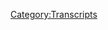 {{Transcript
    | title         = [[638: See You At The Cross-Rhodes]]
    | caption       = [https://knowledgefight.libsyn.com/638-see-you-at-the-cross-rhodes Listen to this episode on Libsyn]
    | episodeNumber = [[638: See You At The Cross-Rhodes|638]]
    | length        = 01:24:40
}}

{{MessageBox
    | header     = Warning: Bot Generated Content
    | text       = This transcript was automatically generated by transcription software and likely contains many mistakes and misattributions. Please check the audio for definitive quotes, attribution, and context.
    | image      = N3yvass4myg91.webp
    | imagewidth = 50px
    | id         = warning
}}

{{TranscriptBlock
    | name      = Unknown Speaker
    | timestamp = 00:00:00.000
    | text      = N-N-N-N-N-N-N-Knowledge Fight
}}

{{TranscriptBlock
    | name      = Unknown Speaker
    | timestamp = 00:00:12.880
    | text      = Dan and Jordan, I am sweating.
}}

{{TranscriptBlock
    | name      = Unknown Speaker
    | timestamp = 00:00:19.600
    | text      = Knowledgefight.com, it's time to pray.
}}

{{TranscriptBlock
    | name      = Unknown Speaker
    | timestamp = 00:00:21.399
    | text      = I have great respect for Knowledgefight.
}}

{{TranscriptBlock
    | name      = Unknown Speaker
    | timestamp = 00:00:23.920
    | text      = Knowledgefight.
}}

{{TranscriptBlock
    | name      = Unknown Speaker
    | timestamp = 00:00:24.920
    | text      = I'm sick of them posing as if they're the good guys saying we are the bad guys.
}}

{{TranscriptBlock
    | name      = Unknown Speaker
    | timestamp = 00:00:29.359
    | text      = Knowledgefight.
}}

{{TranscriptBlock
    | name      = Unknown Speaker
    | timestamp = 00:00:30.359
    | text      = Dan and Jordan.
}}

{{TranscriptBlock
    | name      = Unknown Speaker
    | timestamp = 00:00:31.359
    | text      = Knowledgefight.
}}

{{TranscriptBlock
    | name      = Unknown Speaker
    | timestamp = 00:00:32.359
    | text      = Need money.
}}

{{TranscriptBlock
    | name      = Unknown Speaker
    | timestamp = 00:00:33.359
    | text      = Andy and Kansas.
}}

{{TranscriptBlock
    | name      = Unknown Speaker
    | timestamp = 00:00:34.359
    | text      = Andy and Kansas.
}}

{{TranscriptBlock
    | name      = Unknown Speaker
    | timestamp = 00:00:35.359
    | text      = Stop it.
}}

{{TranscriptBlock
    | name      = Unknown Speaker
    | timestamp = 00:00:36.359
    | text      = Andy and Kansas.
}}

{{TranscriptBlock
    | name      = Unknown Speaker
    | timestamp = 00:00:37.359
    | text      = Andy and Kansas.
}}

{{TranscriptBlock
    | name      = Unknown Speaker
    | timestamp = 00:00:38.359
    | text      = It's time to pray.
}}

{{TranscriptBlock
    | name      = Unknown Speaker
    | timestamp = 00:00:39.359
    | text      = Andy and Kansas, you're on the air.
}}

{{TranscriptBlock
    | name      = Unknown Speaker
    | timestamp = 00:00:40.359
    | text      = Thanks for holding us.
}}

{{TranscriptBlock
    | name      = Unknown Speaker
    | timestamp = 00:00:41.359
    | text      = Hello, Alex.
}}

{{TranscriptBlock
    | name      = Unknown Speaker
    | timestamp = 00:00:42.359
    | text      = I'm a first time caller.
}}

{{TranscriptBlock
    | name      = Unknown Speaker
    | timestamp = 00:00:43.359
    | text      = I'm a huge fan.
}}

{{TranscriptBlock
    | name      = Unknown Speaker
    | timestamp = 00:00:44.359
    | text      = I love your work.
}}

{{TranscriptBlock
    | name      = Unknown Speaker
    | timestamp = 00:00:45.359
    | text      = Knowledgefight.
}}

{{TranscriptBlock
    | name      = Unknown Speaker
    | timestamp = 00:00:46.359
    | text      = Knowledgefight.com.
}}

{{TranscriptBlock
    | name      = Unknown Speaker
    | timestamp = 00:00:47.359
    | text      = I love you.
}}

{{TranscriptBlock
    | name      = Unknown Speaker
    | timestamp = 00:00:48.359
    | text      = I love you.
}}

{{TranscriptBlock
    | name      = Unknown Speaker
    | timestamp = 00:00:49.359
    | text      = I love you.
}}

{{TranscriptBlock
    | name      = Unknown Speaker
    | timestamp = 00:00:50.359
    | text      = I love you.
}}

{{TranscriptBlock
    | name      = Unknown Speaker
    | timestamp = 00:00:51.359
    | text      = I love you.
}}

{{TranscriptBlock
    | name      = Unknown Speaker
    | timestamp = 00:00:52.359
    | text      = I love you.
}}

{{TranscriptBlock
    | name      = Unknown Speaker
    | timestamp = 00:00:53.359
    | text      = I love you.
}}

{{TranscriptBlock
    | name      = Unknown Speaker
    | timestamp = 00:00:54.359
    | text      = Knowledgefight.com, I love you.
}}

{{TranscriptBlock
    | name      = Unknown Speaker
    | timestamp = 00:00:59.359
    | text      = Hey, everybody.
}}

{{TranscriptBlock
    | name      = Unknown Speaker
    | timestamp = 00:01:00.359
    | text      = Welcome back to Knowledgefight.
}}

{{TranscriptBlock
    | name      = Unknown Speaker
    | timestamp = 00:01:01.359
    | text      = I'm Dan.
}}

{{TranscriptBlock
    | name      = Unknown Speaker
    | timestamp = 00:01:02.359
    | text      = I'm Jordan.
}}

{{TranscriptBlock
    | name      = Unknown Speaker
    | timestamp = 00:01:03.359
    | text      = We're a couple dudes.
}}

{{TranscriptBlock
    | name      = Unknown Speaker
    | timestamp = 00:01:04.359
    | text      = I'd like to sit around, worship at the altar of Selene, and talk a little bit about Alex
}}

{{TranscriptBlock
    | name      = Unknown Speaker
    | timestamp = 00:01:07.040
    | text      = Jones.
}}

{{TranscriptBlock
    | name      = Unknown Speaker
    | timestamp = 00:01:08.040
    | text      = Oh, indeed we are, Dan.
}}

{{TranscriptBlock
    | name      = Unknown Speaker
    | timestamp = 00:01:09.840
    | text      = Jordan.
}}

{{TranscriptBlock
    | name      = Unknown Speaker
    | timestamp = 00:01:10.840
    | text      = Dan, I have a quick question for you, sir.
}}

{{TranscriptBlock
    | name      = Unknown Speaker
    | timestamp = 00:01:12.640
    | text      = Sure.
}}

{{TranscriptBlock
    | name      = Unknown Speaker
    | timestamp = 00:01:13.640
    | text      = What is your bright spot today?
}}

{{TranscriptBlock
    | name      = Unknown Speaker
    | timestamp = 00:01:14.640
    | text      = I don't know.
}}

{{TranscriptBlock
    | name      = Unknown Speaker
    | timestamp = 00:01:15.640
    | text      = Why don't you go first?
}}

{{TranscriptBlock
    | name      = Unknown Speaker
    | timestamp = 00:01:16.640
    | text      = Well, I mean, my bright spot, obviously, Dan, is that now that all the Djokovic stuff has
}}

{{TranscriptBlock
    | name      = Unknown Speaker
    | timestamp = 00:01:24.359
    | text      = been taken care of-
}}

{{TranscriptBlock
    | name      = Unknown Speaker
    | timestamp = 00:01:25.359
    | text      = Has it?
}}

{{TranscriptBlock
    | name      = Unknown Speaker
    | timestamp = 00:01:26.359
    | text      = Has it?
}}

{{TranscriptBlock
    | name      = Unknown Speaker
    | timestamp = 00:01:27.359
    | text      = Yeah, he got deported from Australia.
}}

{{TranscriptBlock
    | name      = Unknown Speaker
    | timestamp = 00:01:28.359
    | text      = But I don't know if the stuff is done.
}}

{{TranscriptBlock
    | name      = Unknown Speaker
    | timestamp = 00:01:29.359
    | text      = It's done.
}}

{{TranscriptBlock
    | name      = Unknown Speaker
    | timestamp = 00:01:30.359
    | text      = I feel like there's still going to be some chaos.
}}

{{TranscriptBlock
    | name      = Unknown Speaker
    | timestamp = 00:01:31.359
    | text      = He's not coming back.
}}

{{TranscriptBlock
    | name      = Unknown Speaker
    | timestamp = 00:01:32.359
    | text      = He can't even go to Australia for the next three years.
}}

{{TranscriptBlock
    | name      = Unknown Speaker
    | timestamp = 00:01:35.319
    | text      = But I mean, for now, it maybe has died down, but that doesn't mean there's not going to
}}

{{TranscriptBlock
    | name      = Unknown Speaker
    | timestamp = 00:01:39.079
    | text      = be more trouble.
}}

{{TranscriptBlock
    | name      = Unknown Speaker
    | timestamp = 00:01:40.079
    | text      = Oh, it's going to be more trouble.
}}

{{TranscriptBlock
    | name      = Unknown Speaker
    | timestamp = 00:01:41.079
    | text      = Yeah.
}}

{{TranscriptBlock
    | name      = Unknown Speaker
    | timestamp = 00:01:42.079
    | text      = But beyond that, the Australian Open has begun.
}}

{{TranscriptBlock
    | name      = Unknown Speaker
    | timestamp = 00:01:44.879
    | text      = Sure.
}}

{{TranscriptBlock
    | name      = Unknown Speaker
    | timestamp = 00:01:45.879
    | text      = All three of my rooting interests won-
}}

{{TranscriptBlock
    | name      = Unknown Speaker
    | timestamp = 00:01:48.599
    | text      = With Djokovic out of the way, Rafa's got a real clear path, huh?
}}

{{TranscriptBlock
    | name      = Unknown Speaker
    | timestamp = 00:01:52.560
    | text      = You know, he does, but the favorite this year, I would say, is probably Medvedev.
}}

{{TranscriptBlock
    | name      = Unknown Speaker
    | timestamp = 00:01:57.239
    | text      = Okay.
}}

{{TranscriptBlock
    | name      = Unknown Speaker
    | timestamp = 00:01:58.239
    | text      = Wait, the president of Russia?
}}

{{TranscriptBlock
    | name      = Unknown Speaker
    | timestamp = 00:02:00.239
    | text      = Danil Medvedev.
}}

{{TranscriptBlock
    | name      = Unknown Speaker
    | timestamp = 00:02:02.599
    | text      = He's a tennis player, sir.
}}

{{TranscriptBlock
    | name      = Unknown Speaker
    | timestamp = 00:02:04.799
    | text      = Yeah, no, but Rafa, he's got a good shot.
}}

{{TranscriptBlock
    | name      = Unknown Speaker
    | timestamp = 00:02:08.039
    | text      = Andy Murray, old man Andy Murray is back.
}}

{{TranscriptBlock
    | name      = Unknown Speaker
    | timestamp = 00:02:10.879
    | text      = I don't know who that is.
}}

{{TranscriptBlock
    | name      = Unknown Speaker
    | timestamp = 00:02:12.879
    | text      = Exactly.
}}

{{TranscriptBlock
    | name      = Unknown Speaker
    | timestamp = 00:02:13.879
    | text      = Exactly.
}}

{{TranscriptBlock
    | name      = Unknown Speaker
    | timestamp = 00:02:14.879
    | text      = He's been playing tennis in the past 10 years, and he's back, and he won last night as a
}}

{{TranscriptBlock
    | name      = Unknown Speaker
    | timestamp = 00:02:18.400
    | text      = wildcard.
}}

{{TranscriptBlock
    | name      = Unknown Speaker
    | timestamp = 00:02:19.400
    | text      = It was incredible.
}}

{{TranscriptBlock
    | name      = Unknown Speaker
    | timestamp = 00:02:21.000
    | text      = And then Nick Kyrgios is also, he's still going along strong, and I can't wait for him
}}

{{TranscriptBlock
    | name      = Unknown Speaker
    | timestamp = 00:02:25.259
    | text      = to put it all together someday.
}}

{{TranscriptBlock
    | name      = Unknown Speaker
    | timestamp = 00:02:26.759
    | text      = All right.
}}

{{TranscriptBlock
    | name      = Unknown Speaker
    | timestamp = 00:02:27.759
    | text      = He won't, but it'll be great.
}}

{{TranscriptBlock
    | name      = Unknown Speaker
    | timestamp = 00:02:28.759
    | text      = I'm happy for you enjoying your tennis.
}}

{{TranscriptBlock
    | name      = Unknown Speaker
    | timestamp = 00:02:31.599
    | text      = Indeed.
}}

{{TranscriptBlock
    | name      = Unknown Speaker
    | timestamp = 00:02:32.599
    | text      = Now, what is your bright spot, now that you've had time to ignore me?
}}

{{TranscriptBlock
    | name      = Unknown Speaker
    | timestamp = 00:02:36.039
    | text      = My bright spot is, it's going to be what comes up at the end of this episode, honestly.
}}

{{TranscriptBlock
    | name      = Unknown Speaker
    | timestamp = 00:02:40.599
    | text      = Okay.
}}

{{TranscriptBlock
    | name      = Unknown Speaker
    | timestamp = 00:02:41.599
    | text      = I can't spoil it.
}}

{{TranscriptBlock
    | name      = Unknown Speaker
    | timestamp = 00:02:42.599
    | text      = Your bright spot is a tease.
}}

{{TranscriptBlock
    | name      = Unknown Speaker
    | timestamp = 00:02:43.599
    | text      = My bright spot, yes, will come to pass at the end of this episode.
}}

{{TranscriptBlock
    | name      = Unknown Speaker
    | timestamp = 00:02:49.319
    | text      = Something that I was reminded of, I knew about this thing, and I was reminded of it in preparation
}}

{{TranscriptBlock
    | name      = Unknown Speaker
    | timestamp = 00:02:56.120
    | text      = for this episode, and I could not stop laughing.
}}

{{TranscriptBlock
    | name      = Unknown Speaker
    | timestamp = 00:02:58.680
    | text      = Okay.
}}

{{TranscriptBlock
    | name      = Unknown Speaker
    | timestamp = 00:02:59.680
    | text      = And so we'll get down to all that business, but first, before we get into the episode
}}

{{TranscriptBlock
    | name      = Unknown Speaker
    | timestamp = 00:03:03.960
    | text      = that will lead us to my bright spot, let's take a little moment, Jordan, to say hello
}}

{{TranscriptBlock
    | name      = Unknown Speaker
    | timestamp = 00:03:07.879
    | text      = to some new wonks.
}}

{{TranscriptBlock
    | name      = Unknown Speaker
    | timestamp = 00:03:08.879
    | text      = Oh, that's a great idea.
}}

{{TranscriptBlock
    | name      = Unknown Speaker
    | timestamp = 00:03:09.879
    | text      = So first, so long 2021, blackjack suck it, Jordan, thank you so much.
}}

{{TranscriptBlock
    | name      = Unknown Speaker
    | timestamp = 00:03:13.280
    | text      = You're now policy wonk.
}}

{{TranscriptBlock
    | name      = Unknown Speaker
    | timestamp = 00:03:14.379
    | text      = I'm a policy wonk.
}}

{{TranscriptBlock
    | name      = Unknown Speaker
    | timestamp = 00:03:15.400
    | text      = Thank you so much.
}}

{{TranscriptBlock
    | name      = Unknown Speaker
    | timestamp = 00:03:16.400
    | text      = Well done.
}}

{{TranscriptBlock
    | name      = Unknown Speaker
    | timestamp = 00:03:17.400
    | text      = Thank you very much.
}}

{{TranscriptBlock
    | name      = Unknown Speaker
    | timestamp = 00:03:18.400
    | text      = Next, Grandpa Jerry.
}}

{{TranscriptBlock
    | name      = Unknown Speaker
    | timestamp = 00:03:19.400
    | text      = Thank you so much.
}}

{{TranscriptBlock
    | name      = Unknown Speaker
    | timestamp = 00:03:20.400
    | text      = You're now a policy wonk.
}}

{{TranscriptBlock
    | name      = Unknown Speaker
    | timestamp = 00:03:21.400
    | text      = I'm a policy wonk.
}}

{{TranscriptBlock
    | name      = Unknown Speaker
    | timestamp = 00:03:22.400
    | text      = Thanks, Grandpa Jerry!
}}

{{TranscriptBlock
    | name      = Unknown Speaker
    | timestamp = 00:03:23.400
    | text      = Thank you.
}}

{{TranscriptBlock
    | name      = Unknown Speaker
    | timestamp = 00:03:24.400
    | text      = Next, Aaron from Massachusetts.
}}

{{TranscriptBlock
    | name      = Unknown Speaker
    | timestamp = 00:03:25.400
    | text      = Thank you so much.
}}

{{TranscriptBlock
    | name      = Unknown Speaker
    | timestamp = 00:03:26.400
    | text      = You're now a policy wonk.
}}

{{TranscriptBlock
    | name      = Unknown Speaker
    | timestamp = 00:03:27.400
    | text      = I'm a policy wonk.
}}

{{TranscriptBlock
    | name      = Unknown Speaker
    | timestamp = 00:03:28.400
    | text      = Thank you very much.
}}

{{TranscriptBlock
    | name      = Unknown Speaker
    | timestamp = 00:03:29.400
    | text      = Thank you.
}}

{{TranscriptBlock
    | name      = Unknown Speaker
    | timestamp = 00:03:30.400
    | text      = Next, the excommunication station podcast.
}}

{{TranscriptBlock
    | name      = Unknown Speaker
    | timestamp = 00:03:31.400
    | text      = We talk about the weird, wild, and wicked we experienced growing up in the Evangelical
}}

{{TranscriptBlock
    | name      = Unknown Speaker
    | timestamp = 00:03:35.039
    | text      = church.
}}

{{TranscriptBlock
    | name      = Unknown Speaker
    | timestamp = 00:03:36.039
    | text      = Thank you so much.
}}

{{TranscriptBlock
    | name      = Unknown Speaker
    | timestamp = 00:03:37.039
    | text      = You're now a policy wonk.
}}

{{TranscriptBlock
    | name      = Unknown Speaker
    | timestamp = 00:03:38.039
    | text      = I'm a policy wonk.
}}

{{TranscriptBlock
    | name      = Unknown Speaker
    | timestamp = 00:03:39.039
    | text      = Thank you very much for buying ad space, apparently?
}}

{{TranscriptBlock
    | name      = Unknown Speaker
    | timestamp = 00:03:40.819
    | text      = Listen, I have no problem giving a shoutout to, you know, using like a plug or whatever.
}}

{{TranscriptBlock
    | name      = Unknown Speaker
    | timestamp = 00:03:46.659
    | text      = I don't know, I don't know if we need a bio.
}}

{{TranscriptBlock
    | name      = Unknown Speaker
    | timestamp = 00:03:48.819
    | text      = There's a difference between a shoutout and an ad read.
}}

{{TranscriptBlock
    | name      = Unknown Speaker
    | timestamp = 00:03:54.460
    | text      = Yeah, that was a bit of an ad read there.
}}

{{TranscriptBlock
    | name      = Unknown Speaker
    | timestamp = 00:03:56.860
    | text      = Next, Megan N. Thank you so much, you are now a policy wonk.
}}

{{TranscriptBlock
    | name      = Unknown Speaker
    | timestamp = 00:03:59.979
    | text      = I'm a policy wonk.
}}

{{TranscriptBlock
    | name      = Unknown Speaker
    | timestamp = 00:04:00.979
    | text      = Thanks, Megan!
}}

{{TranscriptBlock
    | name      = Unknown Speaker
    | timestamp = 00:04:01.979
    | text      = Thank you.
}}

{{TranscriptBlock
    | name      = Unknown Speaker
    | timestamp = 00:04:02.979
    | text      = And Sid Vicious Conspiracy, thank you so much, you are now a policy wonk.
}}

{{TranscriptBlock
    | name      = Unknown Speaker
    | timestamp = 00:04:06.419
    | text      = I'm a policy wonk.
}}

{{TranscriptBlock
    | name      = Unknown Speaker
    | timestamp = 00:04:07.580
    | text      = Thanks, SVC!
}}

{{TranscriptBlock
    | name      = Unknown Speaker
    | timestamp = 00:04:08.860
    | text      = This last name is actually pretty appropriate.
}}

{{TranscriptBlock
    | name      = Unknown Speaker
    | timestamp = 00:04:11.419
    | text      = Pretty appropriate?
}}

{{TranscriptBlock
    | name      = Unknown Speaker
    | timestamp = 00:04:12.419
    | text      = And relevant to today's episode because obviously it's a play on Sid Vicious Conspiracy.
}}

{{TranscriptBlock
    | name      = Unknown Speaker
    | timestamp = 00:04:15.819
    | text      = Sure.
}}

{{TranscriptBlock
    | name      = Unknown Speaker
    | timestamp = 00:04:16.819
    | text      = Sid Vicious Conspiracy.
}}

{{TranscriptBlock
    | name      = Unknown Speaker
    | timestamp = 00:04:17.819
    | text      = Yes.
}}

{{TranscriptBlock
    | name      = Unknown Speaker
    | timestamp = 00:04:18.819
    | text      = And today we're going to be talking a little bit more about Stuart Rhodes and his dirty
}}

{{TranscriptBlock
    | name      = Unknown Speaker
    | timestamp = 00:04:22.379
    | text      = business.
}}

{{TranscriptBlock
    | name      = Unknown Speaker
    | timestamp = 00:04:23.379
    | text      = Great!
}}

{{TranscriptBlock
    | name      = Unknown Speaker
    | timestamp = 00:04:24.379
    | text      = Great.
}}

{{TranscriptBlock
    | name      = Unknown Speaker
    | timestamp = 00:04:25.379
    | text      = We're going to have a fun time.
}}

{{TranscriptBlock
    | name      = Unknown Speaker
    | timestamp = 00:04:26.379
    | text      = So I got to thinking and, you know, wrestling with, on our last episode Alex mentioned that
}}

{{TranscriptBlock
    | name      = Unknown Speaker
    | timestamp = 00:04:30.180
    | text      = there was an interview that he did with Stuart Rhodes that was a disaster and Stuart freaked
}}

{{TranscriptBlock
    | name      = Unknown Speaker
    | timestamp = 00:04:35.740
    | text      = out on him and so Alex never posted it.
}}

{{TranscriptBlock
    | name      = Unknown Speaker
    | timestamp = 00:04:37.899
    | text      = And I was curious about this because I knew that Stuart had been on since the 6th.
}}

{{TranscriptBlock
    | name      = Unknown Speaker
    | timestamp = 00:04:43.220
    | text      = Sure.
}}

{{TranscriptBlock
    | name      = Unknown Speaker
    | timestamp = 00:04:44.220
    | text      = I knew that there had been a number of times that he'd come in and said like, hey, we got
}}

{{TranscriptBlock
    | name      = Unknown Speaker
    | timestamp = 00:04:47.819
    | text      = set up.
}}

{{TranscriptBlock
    | name      = Unknown Speaker
    | timestamp = 00:04:48.819
    | text      = This was bullshit.
}}

{{TranscriptBlock
    | name      = Unknown Speaker
    | timestamp = 00:04:49.819
    | text      = Yeah.
}}

{{TranscriptBlock
    | name      = Unknown Speaker
    | timestamp = 00:04:50.819
    | text      = You know, that kind of thing.
}}

{{TranscriptBlock
    | name      = Unknown Speaker
    | timestamp = 00:04:51.819
    | text      = Yeah, yeah, yeah.
}}

{{TranscriptBlock
    | name      = Unknown Speaker
    | timestamp = 00:04:52.819
    | text      = And so I didn't know if this was one of those interviews that Alex was just misrepresenting
}}

{{TranscriptBlock
    | name      = Unknown Speaker
    | timestamp = 00:04:54.420
    | text      = and he had put it out or what.
}}

{{TranscriptBlock
    | name      = Unknown Speaker
    | timestamp = 00:04:56.939
    | text      = But it turned out that on Band.video Alex posted this old interview that he had never
}}

{{TranscriptBlock
    | name      = Unknown Speaker
    | timestamp = 00:05:02.420
    | text      = put up.
}}

{{TranscriptBlock
    | name      = Unknown Speaker
    | timestamp = 00:05:03.420
    | text      = Of course he did.
}}

{{TranscriptBlock
    | name      = Unknown Speaker
    | timestamp = 00:05:04.420
    | text      = Yeah, well you have to.
}}

{{TranscriptBlock
    | name      = Unknown Speaker
    | timestamp = 00:05:05.420
    | text      = Like you can never buy me, you can't talk me out of this, you can't threaten me.
}}

{{TranscriptBlock
    | name      = Unknown Speaker
    | timestamp = 00:05:10.379
    | text      = Oh boy.
}}

{{TranscriptBlock
    | name      = Unknown Speaker
    | timestamp = 00:05:11.379
    | text      = I'm Stuart Rhodes.
}}

{{TranscriptBlock
    | name      = Unknown Speaker
    | timestamp = 00:05:12.379
    | text      = Oh man.
}}

{{TranscriptBlock
    | name      = Unknown Speaker
    | timestamp = 00:05:13.379
    | text      = Or whatever.
}}

{{TranscriptBlock
    | name      = Unknown Speaker
    | timestamp = 00:05:14.379
    | text      = Oh jeez.
}}

{{TranscriptBlock
    | name      = Unknown Speaker
    | timestamp = 00:05:15.379
    | text      = Something close to that.
}}

{{TranscriptBlock
    | name      = Unknown Speaker
    | timestamp = 00:05:16.379
    | text      = Yeah, yeah, yeah.
}}

{{TranscriptBlock
    | name      = Unknown Speaker
    | timestamp = 00:05:17.379
    | text      = And so I was like, this looks familiar to me too.
}}

{{TranscriptBlock
    | name      = Unknown Speaker
    | timestamp = 00:05:20.259
    | text      = Like it seemed like I had seen that before.
}}

{{TranscriptBlock
    | name      = Unknown Speaker
    | timestamp = 00:05:22.579
    | text      = I'm not sure that I had, but I decided to watch it and I don't know why Alex characterized
}}

{{TranscriptBlock
    | name      = Unknown Speaker
    | timestamp = 00:05:29.839
    | text      = it the way he did.
}}

{{TranscriptBlock
    | name      = Unknown Speaker
    | timestamp = 00:05:31.220
    | text      = There's not really a fight in it or anything, but I did find it interesting.
}}

{{TranscriptBlock
    | name      = Unknown Speaker
    | timestamp = 00:05:35.899
    | text      = And so I decided I was going to cover that for today's episode and see where the mood
}}

{{TranscriptBlock
    | name      = Unknown Speaker
    | timestamp = 00:05:40.860
    | text      = took me.
}}

{{TranscriptBlock
    | name      = Unknown Speaker
    | timestamp = 00:05:41.860
    | text      = Sure.
}}

{{TranscriptBlock
    | name      = Unknown Speaker
    | timestamp = 00:05:42.860
    | text      = See where things went.
}}

{{TranscriptBlock
    | name      = Unknown Speaker
    | timestamp = 00:05:43.860
    | text      = So today we're going to be talking about this interview that Alex recorded on July 2nd,
}}

{{TranscriptBlock
    | name      = Unknown Speaker
    | timestamp = 00:05:47.420
    | text      = 2021.
}}

{{TranscriptBlock
    | name      = Unknown Speaker
    | timestamp = 00:05:48.420
    | text      = Blackjack.
}}

{{TranscriptBlock
    | name      = Unknown Speaker
    | timestamp = 00:05:49.420
    | text      = Ah, come on.
}}

{{TranscriptBlock
    | name      = Unknown Speaker
    | timestamp = 00:05:50.420
    | text      = Suck it, Jordan.
}}

{{TranscriptBlock
    | name      = Unknown Speaker
    | timestamp = 00:05:51.420
    | text      = Come on.
}}

{{TranscriptBlock
    | name      = Unknown Speaker
    | timestamp = 00:05:52.420
    | text      = And it was supposed to air on the 4th and then it never did.
}}

{{TranscriptBlock
    | name      = Unknown Speaker
    | timestamp = 00:05:56.600
    | text      = And I actually can confirm that because I went and I checked the July 4th show and instead
}}

{{TranscriptBlock
    | name      = Unknown Speaker
    | timestamp = 00:06:00.600
    | text      = of an interview with Stuart, Alex interviews Judge Joe Brown.
}}

{{TranscriptBlock
    | name      = Unknown Speaker
    | timestamp = 00:06:04.579
    | text      = Hey, what?
}}

{{TranscriptBlock
    | name      = Unknown Speaker
    | timestamp = 00:06:06.300
    | text      = Can he do that?
}}

{{TranscriptBlock
    | name      = Unknown Speaker
    | timestamp = 00:06:07.300
    | text      = He can.
}}

{{TranscriptBlock
    | name      = Unknown Speaker
    | timestamp = 00:06:08.300
    | text      = Judge Joe Brown went on Infowars?
}}

{{TranscriptBlock
    | name      = Unknown Speaker
    | timestamp = 00:06:09.300
    | text      = Yeah, he's been on a bit in the, not like a ton, but every now and again, he's shown
}}

{{TranscriptBlock
    | name      = Unknown Speaker
    | timestamp = 00:06:14.660
    | text      = up.
}}

{{TranscriptBlock
    | name      = Unknown Speaker
    | timestamp = 00:06:15.660
    | text      = What a weird thing.
}}

{{TranscriptBlock
    | name      = Unknown Speaker
    | timestamp = 00:06:16.660
    | text      = I had no idea was true.
}}

{{TranscriptBlock
    | name      = Unknown Speaker
    | timestamp = 00:06:17.660
    | text      = We've actually talked about it before.
}}

{{TranscriptBlock
    | name      = Unknown Speaker
    | timestamp = 00:06:20.300
    | text      = Exactly.
}}

{{TranscriptBlock
    | name      = Unknown Speaker
    | timestamp = 00:06:21.300
    | text      = Yeah.
}}

{{TranscriptBlock
    | name      = Unknown Speaker
    | timestamp = 00:06:22.300
    | text      = So here's the thing.
}}

{{TranscriptBlock
    | name      = Unknown Speaker
    | timestamp = 00:06:24.139
    | text      = At this point, an article had come out about Stuart calling him a fed.
}}

{{TranscriptBlock
    | name      = Unknown Speaker
    | timestamp = 00:06:29.300
    | text      = The right wing was like, you're a goddamn fed because you haven't been arrested.
}}

{{TranscriptBlock
    | name      = Unknown Speaker
    | timestamp = 00:06:34.180
    | text      = Yeah.
}}

{{TranscriptBlock
    | name      = Unknown Speaker
    | timestamp = 00:06:35.180
    | text      = And so this is how Alex starts up the interview and starts up the conversations like, Hey,
}}

{{TranscriptBlock
    | name      = Unknown Speaker
    | timestamp = 00:06:40.420
    | text      = we got to talk about this article.
}}

{{TranscriptBlock
    | name      = Unknown Speaker
    | timestamp = 00:06:41.420
    | text      = Hey, are you a fucking fed man?
}}

{{TranscriptBlock
    | name      = Unknown Speaker
    | timestamp = 00:06:43.259
    | text      = Stuart Rhodes is the founder of Oath Keepers, I guess 11 years ago.
}}

{{TranscriptBlock
    | name      = Unknown Speaker
    | timestamp = 00:06:47.839
    | text      = He's been quite in the spotlight since January 6th.
}}

{{TranscriptBlock
    | name      = Unknown Speaker
    | timestamp = 00:06:50.180
    | text      = He was in it obviously before that.
}}

{{TranscriptBlock
    | name      = Unknown Speaker
    | timestamp = 00:06:53.220
    | text      = And I wanted to give him a chance to come on because we saw this Revolver article that
}}

{{TranscriptBlock
    | name      = Unknown Speaker
    | timestamp = 00:06:57.980
    | text      = came out basically saying unindicted co-conspirators in one six case raised disturbing questions
}}

{{TranscriptBlock
    | name      = Unknown Speaker
    | timestamp = 00:07:04.620
    | text      = of federal foreknowledge.
}}

{{TranscriptBlock
    | name      = Unknown Speaker
    | timestamp = 00:07:06.360
    | text      = Thought that was a pretty important article because clearly the feds have been involved
}}

{{TranscriptBlock
    | name      = Unknown Speaker
    | timestamp = 00:07:10.100
    | text      = provocateuring things before, but then there's a new article out that I've had a lot of questions
}}

{{TranscriptBlock
    | name      = Unknown Speaker
    | timestamp = 00:07:14.399
    | text      = about on air and off air.
}}

{{TranscriptBlock
    | name      = Unknown Speaker
    | timestamp = 00:07:16.459
    | text      = And that's a story basically, well, federal protection of Oath Keeper, Kingpin, Stuart
}}

{{TranscriptBlock
    | name      = Unknown Speaker
    | timestamp = 00:07:22.319
    | text      = Rhodes breaks the entire Capitol insurrection lies wide open.
}}

{{TranscriptBlock
    | name      = Unknown Speaker
    | timestamp = 00:07:27.899
    | text      = So this Revolver article was one of the early attempts to create the false flag narrative
}}

{{TranscriptBlock
    | name      = Unknown Speaker
    | timestamp = 00:07:32.800
    | text      = that would stick with the right wing media community.
}}

{{TranscriptBlock
    | name      = Unknown Speaker
    | timestamp = 00:07:34.819
    | text      = It was a, I don't think it really totally worked because things have evolved since then.
}}

{{TranscriptBlock
    | name      = Unknown Speaker
    | timestamp = 00:07:39.579
    | text      = Right.
}}

{{TranscriptBlock
    | name      = Unknown Speaker
    | timestamp = 00:07:40.579
    | text      = Right.
}}

{{TranscriptBlock
    | name      = Unknown Speaker
    | timestamp = 00:07:41.579
    | text      = Right.
}}

{{TranscriptBlock
    | name      = Unknown Speaker
    | timestamp = 00:07:42.579
    | text      = Right.
}}

{{TranscriptBlock
    | name      = Unknown Speaker
    | timestamp = 00:07:43.579
    | text      = It was an interesting first attempt given how, like what we've seen since then, but
}}

{{TranscriptBlock
    | name      = Unknown Speaker
    | timestamp = 00:07:44.579
    | text      = reading it does give you a sense of the sort of facts that they were wrestling with last
}}

{{TranscriptBlock
    | name      = Unknown Speaker
    | timestamp = 00:07:47.220
    | text      = June and into July, which they've essentially decided to all conveniently forget since.
}}

{{TranscriptBlock
    | name      = Unknown Speaker
    | timestamp = 00:07:53.459
    | text      = Yeah.
}}

{{TranscriptBlock
    | name      = Unknown Speaker
    | timestamp = 00:07:54.459
    | text      = That's nice.
}}

{{TranscriptBlock
    | name      = Unknown Speaker
    | timestamp = 00:07:55.459
    | text      = This article points out that most of the attention in that media space has been directed towards
}}

{{TranscriptBlock
    | name      = Unknown Speaker
    | timestamp = 00:07:59.939
    | text      = fighting back against the events of January 6th being an insurrection because most of
}}

{{TranscriptBlock
    | name      = Unknown Speaker
    | timestamp = 00:08:03.819
    | text      = the people who went into the Capitol were tourists like Maga Moms who wandered a little
}}

{{TranscriptBlock
    | name      = Unknown Speaker
    | timestamp = 00:08:07.899
    | text      = further than they should have.
}}

{{TranscriptBlock
    | name      = Unknown Speaker
    | timestamp = 00:08:09.500
    | text      = However, this article argues that they should start dealing with the reality that a separate
}}

{{TranscriptBlock
    | name      = Unknown Speaker
    | timestamp = 00:08:14.060
    | text      = group of folks were there and active that day quote up until now, the overwhelming,
}}

{{TranscriptBlock
    | name      = Unknown Speaker
    | timestamp = 00:08:19.300
    | text      = perhaps exclusive share of the counter establishment reporting on one six has focused on absolving
}}

{{TranscriptBlock
    | name      = Unknown Speaker
    | timestamp = 00:08:24.379
    | text      = the first group, and this is a valuable thing.
}}

{{TranscriptBlock
    | name      = Unknown Speaker
    | timestamp = 00:08:27.339
    | text      = The notion that these harmless Maga Moms wandering around the Capitol were domestic terrorists
}}

{{TranscriptBlock
    | name      = Unknown Speaker
    | timestamp = 00:08:31.300
    | text      = engaged in an insurrection is absurd.
}}

{{TranscriptBlock
    | name      = Unknown Speaker
    | timestamp = 00:08:33.700
    | text      = However, the possibility that the federal government had undercover operatives or informants
}}

{{TranscriptBlock
    | name      = Unknown Speaker
    | timestamp = 00:08:38.139
    | text      = involved in the events of one six from its planning to its execution compels us to turn
}}

{{TranscriptBlock
    | name      = Unknown Speaker
    | timestamp = 00:08:43.100
    | text      = our attention to the second category of participants.
}}

{{TranscriptBlock
    | name      = Unknown Speaker
    | timestamp = 00:08:46.059
    | text      = We are especially interested in the unindicted co-conspirators who belong to any of the big
}}

{{TranscriptBlock
    | name      = Unknown Speaker
    | timestamp = 00:08:50.039
    | text      = three militia groups, the Oath Keepers, the Proud Boys, and the Three Percenters.
}}

{{TranscriptBlock
    | name      = Unknown Speaker
    | timestamp = 00:08:54.460
    | text      = Indeed, it is these militia groups whose behavior, statements, and planning leading up to and
}}

{{TranscriptBlock
    | name      = Unknown Speaker
    | timestamp = 00:08:59.460
    | text      = during one six most closely aligned with the violent insurrectionist caricature we hear
}}

{{TranscriptBlock
    | name      = Unknown Speaker
    | timestamp = 00:09:05.179
    | text      = about in the media and which the government claims to have been going after in its aggressive
}}

{{TranscriptBlock
    | name      = Unknown Speaker
    | timestamp = 00:09:09.620
    | text      = prosecutions.
}}

{{TranscriptBlock
    | name      = Unknown Speaker
    | timestamp = 00:09:10.620
    | text      = Okay, so the person who wrote this article has been killed, right?
}}

{{TranscriptBlock
    | name      = Unknown Speaker
    | timestamp = 00:09:14.379
    | text      = Nope.
}}

{{TranscriptBlock
    | name      = Unknown Speaker
    | timestamp = 00:09:15.379
    | text      = It's actually Darren Beatty, who is in Tucker Carlson's Patriot Purge documentary.
}}

{{TranscriptBlock
    | name      = Unknown Speaker
    | timestamp = 00:09:20.179
    | text      = Get the fuck out of here!
}}

{{TranscriptBlock
    | name      = Unknown Speaker
    | timestamp = 00:09:21.179
    | text      = He was not in it!
}}

{{TranscriptBlock
    | name      = Unknown Speaker
    | timestamp = 00:09:22.179
    | text      = Yeah.
}}

{{TranscriptBlock
    | name      = Unknown Speaker
    | timestamp = 00:09:23.179
    | text      = God damn it!
}}

{{TranscriptBlock
    | name      = Unknown Speaker
    | timestamp = 00:09:24.179
    | text      = Yep.
}}

{{TranscriptBlock
    | name      = Unknown Speaker
    | timestamp = 00:09:25.179
    | text      = These people just get away with it!
}}

{{TranscriptBlock
    | name      = Unknown Speaker
    | timestamp = 00:09:26.179
    | text      = Yeah.
}}

{{TranscriptBlock
    | name      = Unknown Speaker
    | timestamp = 00:09:27.179
    | text      = Everything.
}}

{{TranscriptBlock
    | name      = Unknown Speaker
    | timestamp = 00:09:28.179
    | text      = Unreal.
}}

{{TranscriptBlock
    | name      = Unknown Speaker
    | timestamp = 00:09:29.179
    | text      = So this person who's writing this article is fully aware of the fact that members of
}}

{{TranscriptBlock
    | name      = Unknown Speaker
    | timestamp = 00:09:30.179
    | text      = the Oath Keepers, Proud Boys, and Three Percenters had been talking shit and planning about
}}

{{TranscriptBlock
    | name      = Unknown Speaker
    | timestamp = 00:09:33.620
    | text      = doing exactly what happened on the sixth.
}}

{{TranscriptBlock
    | name      = Unknown Speaker
    | timestamp = 00:09:36.059
    | text      = And that fact is really inconvenient for the right wing media that spent years protecting
}}

{{TranscriptBlock
    | name      = Unknown Speaker
    | timestamp = 00:09:39.899
    | text      = these groups and pretending that they're actually just the victims of Antifa and the protectors
}}

{{TranscriptBlock
    | name      = Unknown Speaker
    | timestamp = 00:09:44.379
    | text      = of Patriots.
}}

{{TranscriptBlock
    | name      = Unknown Speaker
    | timestamp = 00:09:45.379
    | text      = Right, right, right, right.
}}

{{TranscriptBlock
    | name      = Unknown Speaker
    | timestamp = 00:09:46.379
    | text      = Whoa, whoa, whoa, whoa, whoa.
}}

{{TranscriptBlock
    | name      = Unknown Speaker
    | timestamp = 00:09:47.379
    | text      = We didn't mean for you to do the things we told you to do.
}}

{{TranscriptBlock
    | name      = Unknown Speaker
    | timestamp = 00:09:50.139
    | text      = Yeah.
}}

{{TranscriptBlock
    | name      = Unknown Speaker
    | timestamp = 00:09:51.139
    | text      = And we knew you were doing it.
}}

{{TranscriptBlock
    | name      = Unknown Speaker
    | timestamp = 00:09:52.139
    | text      = And you would be, uh-uh.
}}

{{TranscriptBlock
    | name      = Unknown Speaker
    | timestamp = 00:09:53.139
    | text      = In order to counter this problem, it's essential to make the very obvious right wing extremists
}}

{{TranscriptBlock
    | name      = Unknown Speaker
    | timestamp = 00:09:57.580
    | text      = into government operatives, doing a false flag.
}}

{{TranscriptBlock
    | name      = Unknown Speaker
    | timestamp = 00:10:00.080
    | text      = And at this point, at least Revolver was totally willing to throw folks like the Oath Keepers
}}

{{TranscriptBlock
    | name      = Unknown Speaker
    | timestamp = 00:10:04.620
    | text      = and the Proud Boys under the bus.
}}

{{TranscriptBlock
    | name      = Unknown Speaker
    | timestamp = 00:10:07.000
    | text      = The recent indictment of Thomas Caldwell, one of the Oath Keepers who is now charged
}}

{{TranscriptBlock
    | name      = Unknown Speaker
    | timestamp = 00:10:11.320
    | text      = along with Stewart in the seditious conspiracy case, included a couple of unnamed co-conspirators.
}}

{{TranscriptBlock
    | name      = Unknown Speaker
    | timestamp = 00:10:15.580
    | text      = And when I say recent, I mean recent to this article.
}}

{{TranscriptBlock
    | name      = Unknown Speaker
    | timestamp = 00:10:20.379
    | text      = Yeah, yeah, yeah, yeah.
}}

{{TranscriptBlock
    | name      = Unknown Speaker
    | timestamp = 00:10:21.379
    | text      = I gotcha.
}}

{{TranscriptBlock
    | name      = Unknown Speaker
    | timestamp = 00:10:22.379
    | text      = So this article has decided to interpret these as people who are feds.
}}

{{TranscriptBlock
    | name      = Unknown Speaker
    | timestamp = 00:10:26.840
    | text      = In reality, that's an unearned conclusion, because these co-conspirators may well have
}}

{{TranscriptBlock
    | name      = Unknown Speaker
    | timestamp = 00:10:31.519
    | text      = been unnamed because naming them could do damage to the building of another, more important
}}

{{TranscriptBlock
    | name      = Unknown Speaker
    | timestamp = 00:10:36.340
    | text      = case, possibly like a case charging Stewart with a seditious conspiracy.
}}

{{TranscriptBlock
    | name      = Unknown Speaker
    | timestamp = 00:10:41.259
    | text      = Anyway, in June 2021, there was at least some willingness on the part of the right wing
}}

{{TranscriptBlock
    | name      = Unknown Speaker
    | timestamp = 00:10:45.899
    | text      = media to cut bait with the more extreme groups in their ranks and portray them as feds in
}}

{{TranscriptBlock
    | name      = Unknown Speaker
    | timestamp = 00:10:50.500
    | text      = order to save face.
}}

{{TranscriptBlock
    | name      = Unknown Speaker
    | timestamp = 00:10:52.320
    | text      = This probably didn't stick, because for a while, it didn't seem like any legal action
}}

{{TranscriptBlock
    | name      = Unknown Speaker
    | timestamp = 00:10:56.620
    | text      = was happening.
}}

{{TranscriptBlock
    | name      = Unknown Speaker
    | timestamp = 00:10:57.700
    | text      = The heat kind of died down, and it didn't feel like there was any real need to throw
}}

{{TranscriptBlock
    | name      = Unknown Speaker
    | timestamp = 00:11:00.820
    | text      = these guys out after all.
}}

{{TranscriptBlock
    | name      = Unknown Speaker
    | timestamp = 00:11:02.879
    | text      = That was a huge mistake from a propaganda tactics perspective.
}}

{{TranscriptBlock
    | name      = Unknown Speaker
    | timestamp = 00:11:06.700
    | text      = All of these people knew damn well that the folks who were acting like military units
}}

{{TranscriptBlock
    | name      = Unknown Speaker
    | timestamp = 00:11:10.419
    | text      = and storming the capital were their militia buddies.
}}

{{TranscriptBlock
    | name      = Unknown Speaker
    | timestamp = 00:11:13.460
    | text      = And they should have known that it was only a matter of time before that was going to
}}

{{TranscriptBlock
    | name      = Unknown Speaker
    | timestamp = 00:11:16.299
    | text      = come out and it was going to look really bad to be associated with them.
}}

{{TranscriptBlock
    | name      = Unknown Speaker
    | timestamp = 00:11:20.080
    | text      = So the other article about Stewart being the Oathkeeper's kingpin who's being protected
}}

{{TranscriptBlock
    | name      = Unknown Speaker
    | timestamp = 00:11:23.919
    | text      = by the feds, that's just another Revolver article, also written by Darren Beattie.
}}

{{TranscriptBlock
    | name      = Unknown Speaker
    | timestamp = 00:11:28.460
    | text      = So it's a stupid article that's just based on the fact that Stewart hadn't been indicted
}}

{{TranscriptBlock
    | name      = Unknown Speaker
    | timestamp = 00:11:32.059
    | text      = yet, which was probably the result of the investigators needing to lay sufficient groundwork
}}

{{TranscriptBlock
    | name      = Unknown Speaker
    | timestamp = 00:11:36.980
    | text      = so they wouldn't end up going off half-cocked and charging a revolutionary-minded militia
}}

{{TranscriptBlock
    | name      = Unknown Speaker
    | timestamp = 00:11:41.100
    | text      = leader with a charge that wouldn't stick and then give him a massive propaganda victory
}}

{{TranscriptBlock
    | name      = Unknown Speaker
    | timestamp = 00:11:44.940
    | text      = to use to rally his army.
}}

{{TranscriptBlock
    | name      = Unknown Speaker
    | timestamp = 00:11:46.740
    | text      = No, turning him not just from martyr to untouchable god hero?
}}

{{TranscriptBlock
    | name      = Unknown Speaker
    | timestamp = 00:11:51.940
    | text      = That's a good idea.
}}

{{TranscriptBlock
    | name      = Unknown Speaker
    | timestamp = 00:11:52.940
    | text      = Yeah, when you're dealing with someone like Stewart Rhodes, you cannot miss.
}}

{{TranscriptBlock
    | name      = Unknown Speaker
    | timestamp = 00:11:56.279
    | text      = So it makes absolute sense the investigators would first prosecute some lower-level cases
}}

{{TranscriptBlock
    | name      = Unknown Speaker
    | timestamp = 00:12:00.539
    | text      = in order to build the information base that they needed to charge Stewart.
}}

{{TranscriptBlock
    | name      = Unknown Speaker
    | timestamp = 00:12:04.159
    | text      = And that's exactly what Attorney General Merrick Garland said was the DOJ's strategy in his
}}

{{TranscriptBlock
    | name      = Unknown Speaker
    | timestamp = 00:12:09.539
    | text      = speech that was commemorating the anniversary of the 6th.
}}

{{TranscriptBlock
    | name      = Unknown Speaker
    | timestamp = 00:12:11.940
    | text      = When he said we watched The Wire recently, and the guy said if you come with the king
}}

{{TranscriptBlock
    | name      = Unknown Speaker
    | timestamp = 00:12:15.559
    | text      = you best not miss, and he's the kingpin, so we kind of just put it all together.
}}

{{TranscriptBlock
    | name      = Unknown Speaker
    | timestamp = 00:12:18.580
    | text      = And when you walk through the garden you gotta watch your back.
}}

{{TranscriptBlock
    | name      = Unknown Speaker
    | timestamp = 00:12:20.220
    | text      = You gotta watch your back.
}}

{{TranscriptBlock
    | name      = Unknown Speaker
    | timestamp = 00:12:21.980
    | text      = We build investigations by laying a foundation.
}}

{{TranscriptBlock
    | name      = Unknown Speaker
    | timestamp = 00:12:24.659
    | text      = We resolve more straightforward cases first because they provide the evidentiary foundation
}}

{{TranscriptBlock
    | name      = Unknown Speaker
    | timestamp = 00:12:29.200
    | text      = for more complex cases.
}}

{{TranscriptBlock
    | name      = Unknown Speaker
    | timestamp = 00:12:31.820
    | text      = Investigating the more overt crimes generates linkages to less overt ones.
}}

{{TranscriptBlock
    | name      = Unknown Speaker
    | timestamp = 00:12:36.019
    | text      = Overt actors and the evidence they provide can lead us to others who may have been involved.
}}

{{TranscriptBlock
    | name      = Unknown Speaker
    | timestamp = 00:12:41.460
    | text      = And that evidence can serve as the foundation for further investigative leads and techniques.
}}

{{TranscriptBlock
    | name      = Unknown Speaker
    | timestamp = 00:12:45.700
    | text      = Yeah, you've seen Law and Order.
}}

{{TranscriptBlock
    | name      = Unknown Speaker
    | timestamp = 00:12:47.220
    | text      = That's basically exactly what was going on.
}}

{{TranscriptBlock
    | name      = Unknown Speaker
    | timestamp = 00:12:49.379
    | text      = Yeah.
}}

{{TranscriptBlock
    | name      = Unknown Speaker
    | timestamp = 00:12:50.379
    | text      = Darren Beattie at Revolver was doing exactly what he should have been doing from a propaganda
}}

{{TranscriptBlock
    | name      = Unknown Speaker
    | timestamp = 00:12:53.899
    | text      = and cover-up perspective.
}}

{{TranscriptBlock
    | name      = Unknown Speaker
    | timestamp = 00:12:55.740
    | text      = He was attempting to protect the larger right-wing grift machine that relies on inciting revolutionary
}}

{{TranscriptBlock
    | name      = Unknown Speaker
    | timestamp = 00:13:00.139
    | text      = feelings by smearing and disowning the people who actually followed through with those revolutionary
}}

{{TranscriptBlock
    | name      = Unknown Speaker
    | timestamp = 00:13:05.100
    | text      = feelings.
}}

{{TranscriptBlock
    | name      = Unknown Speaker
    | timestamp = 00:13:06.100
    | text      = So, like, I think he was doing what he should have been doing in terms of the scams and
}}

{{TranscriptBlock
    | name      = Unknown Speaker
    | timestamp = 00:13:12.200
    | text      = all that.
}}

{{TranscriptBlock
    | name      = Unknown Speaker
    | timestamp = 00:13:13.200
    | text      = Sure, sure, sure, sure.
}}

{{TranscriptBlock
    | name      = Unknown Speaker
    | timestamp = 00:13:14.200
    | text      = But there wasn't a commitment to it, and apparently people decided, no, we prefer our revolutionaries.
}}

{{TranscriptBlock
    | name      = Unknown Speaker
    | timestamp = 00:13:18.620
    | text      = Oh no, we want to kill.
}}

{{TranscriptBlock
    | name      = Unknown Speaker
    | timestamp = 00:13:20.059
    | text      = Yeah, I mean, come on, that's why we're all here.
}}

{{TranscriptBlock
    | name      = Unknown Speaker
    | timestamp = 00:13:22.620
    | text      = Yeah.
}}

{{TranscriptBlock
    | name      = Unknown Speaker
    | timestamp = 00:13:23.620
    | text      = Let's do this.
}}

{{TranscriptBlock
    | name      = Unknown Speaker
    | timestamp = 00:13:24.620
    | text      = It's a really interesting dynamic to go back and look at.
}}

{{TranscriptBlock
    | name      = Unknown Speaker
    | timestamp = 00:13:26.980
    | text      = To read those articles and be like, yeah, y'all should have, like, obviously Stuart
}}

{{TranscriptBlock
    | name      = Unknown Speaker
    | timestamp = 00:13:32.539
    | text      = Rhodes isn't a fed, but if that's what you need in order to extricate yourself from him
}}

{{TranscriptBlock
    | name      = Unknown Speaker
    | timestamp = 00:13:37.460
    | text      = and the Oath Keepers and the Proud Boys, you should have done that if you're interested
}}

{{TranscriptBlock
    | name      = Unknown Speaker
    | timestamp = 00:13:42.740
    | text      = in maintaining the business that you're doing.
}}

{{TranscriptBlock
    | name      = Unknown Speaker
    | timestamp = 00:13:45.139
    | text      = Right, I mean, but that's just like what we talked about last time, where they can only
}}

{{TranscriptBlock
    | name      = Unknown Speaker
    | timestamp = 00:13:49.899
    | text      = flourish in a stable system, and then, because they create instability, they break down their
}}

{{TranscriptBlock
    | name      = Unknown Speaker
    | timestamp = 00:13:55.399
    | text      = own system.
}}

{{TranscriptBlock
    | name      = Unknown Speaker
    | timestamp = 00:13:56.399
    | text      = Exactly.
}}

{{TranscriptBlock
    | name      = Unknown Speaker
    | timestamp = 00:13:57.399
    | text      = This is them trying to correct.
}}

{{TranscriptBlock
    | name      = Unknown Speaker
    | timestamp = 00:13:58.399
    | text      = Exactly.
}}

{{TranscriptBlock
    | name      = Unknown Speaker
    | timestamp = 00:13:59.399
    | text      = And to create that stable system.
}}

{{TranscriptBlock
    | name      = Unknown Speaker
    | timestamp = 00:14:00.399
    | text      = Darren Beatty is trying to-
}}

{{TranscriptBlock
    | name      = Unknown Speaker
    | timestamp = 00:14:01.399
    | text      = Totally.
}}

{{TranscriptBlock
    | name      = Unknown Speaker
    | timestamp = 00:14:02.399
    | text      = Write the ship, essentially.
}}

{{TranscriptBlock
    | name      = Unknown Speaker
    | timestamp = 00:14:03.399
    | text      = So much smarter.
}}

{{TranscriptBlock
    | name      = Unknown Speaker
    | timestamp = 00:14:04.399
    | text      = Yeah.
}}

{{TranscriptBlock
    | name      = Unknown Speaker
    | timestamp = 00:14:05.399
    | text      = Yeah.
}}

{{TranscriptBlock
    | name      = Unknown Speaker
    | timestamp = 00:14:06.399
    | text      = I mean, I don't want to give him-
}}

{{TranscriptBlock
    | name      = Unknown Speaker
    | timestamp = 00:14:07.399
    | text      = And that's why he's dead now.
}}

{{TranscriptBlock
    | name      = Unknown Speaker
    | timestamp = 00:14:08.399
    | text      = I don't want to give him credit, but it is what you would do if you were doing a better
}}

{{TranscriptBlock
    | name      = Unknown Speaker
    | timestamp = 00:14:12.779
    | text      = job at this.
}}

{{TranscriptBlock
    | name      = Unknown Speaker
    | timestamp = 00:14:13.779
    | text      = Right, right, right.
}}

{{TranscriptBlock
    | name      = Unknown Speaker
    | timestamp = 00:14:14.779
    | text      = If you weren't an incompetent moron, that is what you would do.
}}

{{TranscriptBlock
    | name      = Unknown Speaker
    | timestamp = 00:14:17.419
    | text      = More or less.
}}

{{TranscriptBlock
    | name      = Unknown Speaker
    | timestamp = 00:14:18.419
    | text      = Yeah.
}}

{{TranscriptBlock
    | name      = Unknown Speaker
    | timestamp = 00:14:19.419
    | text      = So anyway, Stuart comes in, he's pissed off about this article, but he's very happy about
}}

{{TranscriptBlock
    | name      = Unknown Speaker
    | timestamp = 00:14:22.419
    | text      = one particular person.
}}

{{TranscriptBlock
    | name      = Unknown Speaker
    | timestamp = 00:14:23.980
    | text      = Stuart, thanks for joining us.
}}

{{TranscriptBlock
    | name      = Unknown Speaker
    | timestamp = 00:14:26.500
    | text      = Yeah, thank you.
}}

{{TranscriptBlock
    | name      = Unknown Speaker
    | timestamp = 00:14:27.500
    | text      = And I want to give a shout out to Harrison Smith.
}}

{{TranscriptBlock
    | name      = Unknown Speaker
    | timestamp = 00:14:29.419
    | text      = He got an awesome reporter there yesterday.
}}

{{TranscriptBlock
    | name      = Unknown Speaker
    | timestamp = 00:14:32.059
    | text      = He pretty much dismantled the revolver hit piece on me and called it what it is, a salacious
}}

{{TranscriptBlock
    | name      = Unknown Speaker
    | timestamp = 00:14:37.539
    | text      = deaf amateur hit piece, and he went through it paragraph by paragraph on the American
}}

{{TranscriptBlock
    | name      = Unknown Speaker
    | timestamp = 00:14:42.419
    | text      = Journal.
}}

{{TranscriptBlock
    | name      = Unknown Speaker
    | timestamp = 00:14:43.419
    | text      = He did a great job.
}}

{{TranscriptBlock
    | name      = Unknown Speaker
    | timestamp = 00:14:44.419
    | text      = Way to go, Harrison.
}}

{{TranscriptBlock
    | name      = Unknown Speaker
    | timestamp = 00:14:45.419
    | text      = Wow.
}}

{{TranscriptBlock
    | name      = Unknown Speaker
    | timestamp = 00:14:46.419
    | text      = Man, a lot of stuff you say in retrospect about Harrison Smith and complimenting him
}}

{{TranscriptBlock
    | name      = Unknown Speaker
    | timestamp = 00:14:50.860
    | text      = always just makes me think, the Capitol has fallen to the Patriots.
}}

{{TranscriptBlock
    | name      = Unknown Speaker
    | timestamp = 00:14:55.220
    | text      = I went back and I watched the videos that Harrison did about this, because he did a
}}

{{TranscriptBlock
    | name      = Unknown Speaker
    | timestamp = 00:15:00.620
    | text      = video debunking the revolver piece, which I would spend my time going over, but I don't
}}

{{TranscriptBlock
    | name      = Unknown Speaker
    | timestamp = 00:15:05.899
    | text      = care.
}}

{{TranscriptBlock
    | name      = Unknown Speaker
    | timestamp = 00:15:06.899
    | text      = No.
}}

{{TranscriptBlock
    | name      = Unknown Speaker
    | timestamp = 00:15:07.899
    | text      = No, fuck Harrison Smith.
}}

{{TranscriptBlock
    | name      = Unknown Speaker
    | timestamp = 00:15:08.899
    | text      = He did another video after Stuart got arrested.
}}

{{TranscriptBlock
    | name      = Unknown Speaker
    | timestamp = 00:15:13.179
    | text      = Re-bunking the revolver piece.
}}

{{TranscriptBlock
    | name      = Unknown Speaker
    | timestamp = 00:15:15.059
    | text      = No.
}}

{{TranscriptBlock
    | name      = Unknown Speaker
    | timestamp = 00:15:16.059
    | text      = He was doing a, oh, does this prove he's not a Fed now, kind of thing?
}}

{{TranscriptBlock
    | name      = Unknown Speaker
    | timestamp = 00:15:20.700
    | text      = But one of the things that I thought was fascinating about that video is he's pretending he wasn't
}}

{{TranscriptBlock
    | name      = Unknown Speaker
    | timestamp = 00:15:24.679
    | text      = on air on January 6th saying the Capitol has fallen, the Patriots are in charge.
}}

{{TranscriptBlock
    | name      = Unknown Speaker
    | timestamp = 00:15:29.059
    | text      = Yep.
}}

{{TranscriptBlock
    | name      = Unknown Speaker
    | timestamp = 00:15:30.059
    | text      = It's really weird.
}}

{{TranscriptBlock
    | name      = Unknown Speaker
    | timestamp = 00:15:31.059
    | text      = I mean, that's just one of those things that should really stick with you.
}}

{{TranscriptBlock
    | name      = Unknown Speaker
    | timestamp = 00:15:34.940
    | text      = Yeah.
}}

{{TranscriptBlock
    | name      = Unknown Speaker
    | timestamp = 00:15:35.940
    | text      = That one, you own that one.
}}

{{TranscriptBlock
    | name      = Unknown Speaker
    | timestamp = 00:15:37.100
    | text      = You wear it like a badge on your chest.
}}

{{TranscriptBlock
    | name      = Unknown Speaker
    | timestamp = 00:15:38.620
    | text      = You should get a face tattoo.
}}

{{TranscriptBlock
    | name      = Unknown Speaker
    | timestamp = 00:15:40.460
    | text      = Yeah, absolutely.
}}

{{TranscriptBlock
    | name      = Unknown Speaker
    | timestamp = 00:15:41.460
    | text      = It says the Capitol has fallen, quote me.
}}

{{TranscriptBlock
    | name      = Unknown Speaker
    | timestamp = 00:15:44.980
    | text      = No more prison, we're just putting quotes from Harrison Smith tattooed on your forehead.
}}

{{TranscriptBlock
    | name      = Unknown Speaker
    | timestamp = 00:15:49.820
    | text      = So Stuart, like, look, man, this is a defamatory hit piece, but honestly, like he can laugh
}}

{{TranscriptBlock
    | name      = Unknown Speaker
    | timestamp = 00:15:55.059
    | text      = it off.
}}

{{TranscriptBlock
    | name      = Unknown Speaker
    | timestamp = 00:15:56.059
    | text      = Sure.
}}

{{TranscriptBlock
    | name      = Unknown Speaker
    | timestamp = 00:15:57.059
    | text      = But also he's going to sue.
}}

{{TranscriptBlock
    | name      = Unknown Speaker
    | timestamp = 00:15:58.059
    | text      = Okay.
}}

{{TranscriptBlock
    | name      = Unknown Speaker
    | timestamp = 00:15:59.059
    | text      = It's a pathetic, it's a pathetic hit piece.
}}

{{TranscriptBlock
    | name      = Unknown Speaker
    | timestamp = 00:16:00.700
    | text      = It's like, you know, Darren Beatty is writing for Southern poverty law center or Buzzfeed.
}}

{{TranscriptBlock
    | name      = Unknown Speaker
    | timestamp = 00:16:05.580
    | text      = That's what it sounds like.
}}

{{TranscriptBlock
    | name      = Unknown Speaker
    | timestamp = 00:16:06.899
    | text      = It is ass.
}}

{{TranscriptBlock
    | name      = Unknown Speaker
    | timestamp = 00:16:07.899
    | text      = And it's got Pete Santilli's fingerprints all over it, the same crap he's been spewing
}}

{{TranscriptBlock
    | name      = Unknown Speaker
    | timestamp = 00:16:12.940
    | text      = and some kind of weird vendetta obsession he has with me.
}}

{{TranscriptBlock
    | name      = Unknown Speaker
    | timestamp = 00:16:15.580
    | text      = It's almost like a man crush obsession, I think.
}}

{{TranscriptBlock
    | name      = Unknown Speaker
    | timestamp = 00:16:18.419
    | text      = So, you know, whenever someone does a hit piece like this, their goal is to try to crush
}}

{{TranscriptBlock
    | name      = Unknown Speaker
    | timestamp = 00:16:22.460
    | text      = you.
}}

{{TranscriptBlock
    | name      = Unknown Speaker
    | timestamp = 00:16:23.460
    | text      = And you know, bad guys know that one way to crush me is to accuse me of being a traitor
}}

{{TranscriptBlock
    | name      = Unknown Speaker
    | timestamp = 00:16:28.000
    | text      = to my country.
}}

{{TranscriptBlock
    | name      = Unknown Speaker
    | timestamp = 00:16:29.000
    | text      = Nothing more important to me, you know, only my devotion to Christ is above my devotion
}}

{{TranscriptBlock
    | name      = Unknown Speaker
    | timestamp = 00:16:33.779
    | text      = to my country.
}}

{{TranscriptBlock
    | name      = Unknown Speaker
    | timestamp = 00:16:34.779
    | text      = And so they hope to crush you.
}}

{{TranscriptBlock
    | name      = Unknown Speaker
    | timestamp = 00:16:36.779
    | text      = But you know what?
}}

{{TranscriptBlock
    | name      = Unknown Speaker
    | timestamp = 00:16:38.100
    | text      = I laughed yesterday.
}}

{{TranscriptBlock
    | name      = Unknown Speaker
    | timestamp = 00:16:39.100
    | text      = I laughed my ass off when I read that because it's so ridiculous doesn't mean I'm not going
}}

{{TranscriptBlock
    | name      = Unknown Speaker
    | timestamp = 00:16:42.840
    | text      = to sue him.
}}

{{TranscriptBlock
    | name      = Unknown Speaker
    | timestamp = 00:16:43.840
    | text      = I'll be suing Darren Beatty and I'll be suing Pete Santilli for defamation.
}}

{{TranscriptBlock
    | name      = Unknown Speaker
    | timestamp = 00:16:48.820
    | text      = So we'll see him for it.
}}

{{TranscriptBlock
    | name      = Unknown Speaker
    | timestamp = 00:16:49.860
    | text      = I laugh this off, but also I'm suing.
}}

{{TranscriptBlock
    | name      = Unknown Speaker
    | timestamp = 00:16:51.980
    | text      = Yeah.
}}

{{TranscriptBlock
    | name      = Unknown Speaker
    | timestamp = 00:16:52.980
    | text      = Yeah.
}}

{{TranscriptBlock
    | name      = Unknown Speaker
    | timestamp = 00:16:53.980
    | text      = This is silly.
}}

{{TranscriptBlock
    | name      = Unknown Speaker
    | timestamp = 00:16:54.980
    | text      = He's got a man crush on me.
}}

{{TranscriptBlock
    | name      = Unknown Speaker
    | timestamp = 00:16:55.980
    | text      = So I'm going to spend the rest of my next six to eight months in a room with him as
}}

{{TranscriptBlock
    | name      = Unknown Speaker
    | timestamp = 00:16:58.980
    | text      = much as possible.
}}

{{TranscriptBlock
    | name      = Unknown Speaker
    | timestamp = 00:16:59.980
    | text      = A little contradictory from a what your reaction actually is standpoint.
}}

{{TranscriptBlock
    | name      = Unknown Speaker
    | timestamp = 00:17:04.819
    | text      = Yeah.
}}

{{TranscriptBlock
    | name      = Unknown Speaker
    | timestamp = 00:17:05.819
    | text      = So yeah, this, why were you laughing so hard?
}}

{{TranscriptBlock
    | name      = Unknown Speaker
    | timestamp = 00:17:08.099
    | text      = I just, I just, it, you can't give me this juxtaposition of the guy who's literally in
}}

{{TranscriptBlock
    | name      = Unknown Speaker
    | timestamp = 00:17:15.460
    | text      = jail for sedition, screaming, there's, I love my country so much.
}}

{{TranscriptBlock
    | name      = Unknown Speaker
    | timestamp = 00:17:20.619
    | text      = There's nothing I wouldn't do for my country.
}}

{{TranscriptBlock
    | name      = Unknown Speaker
    | timestamp = 00:17:22.259
    | text      = You got to think that that's what the Confederacy would say.
}}

{{TranscriptBlock
    | name      = Unknown Speaker
    | timestamp = 00:17:24.980
    | text      = Of course.
}}

{{TranscriptBlock
    | name      = Unknown Speaker
    | timestamp = 00:17:25.980
    | text      = That's exactly what they think.
}}

{{TranscriptBlock
    | name      = Unknown Speaker
    | timestamp = 00:17:27.440
    | text      = That's how they think.
}}

{{TranscriptBlock
    | name      = Unknown Speaker
    | timestamp = 00:17:28.579
    | text      = Yeah.
}}

{{TranscriptBlock
    | name      = Unknown Speaker
    | timestamp = 00:17:29.579
    | text      = Bunch of idiots.
}}

{{TranscriptBlock
    | name      = Unknown Speaker
    | timestamp = 00:17:30.579
    | text      = They're, they're dedicated or like someone like Stewart is dedicated to his country,
}}

{{TranscriptBlock
    | name      = Unknown Speaker
    | timestamp = 00:17:33.980
    | text      = but his con, his country is only a conception that exists in his mind.
}}

{{TranscriptBlock
    | name      = Unknown Speaker
    | timestamp = 00:17:37.259
    | text      = And it is not the shared reality that we all have of how our government and civics work.
}}

{{TranscriptBlock
    | name      = Unknown Speaker
    | timestamp = 00:17:42.779
    | text      = Yeah.
}}

{{TranscriptBlock
    | name      = Unknown Speaker
    | timestamp = 00:17:43.779
    | text      = He's hostile to that.
}}

{{TranscriptBlock
    | name      = Unknown Speaker
    | timestamp = 00:17:44.779
    | text      = Yeah.
}}

{{TranscriptBlock
    | name      = Unknown Speaker
    | timestamp = 00:17:45.779
    | text      = Oh no, no.
}}

{{TranscriptBlock
    | name      = Unknown Speaker
    | timestamp = 00:17:46.779
    | text      = Despises his country as it stands.
}}

{{TranscriptBlock
    | name      = Unknown Speaker
    | timestamp = 00:17:47.779
    | text      = And he hates fucking Pete Santilli.
}}

{{TranscriptBlock
    | name      = Unknown Speaker
    | timestamp = 00:17:49.299
    | text      = Well, who doesn't?
}}

{{TranscriptBlock
    | name      = Unknown Speaker
    | timestamp = 00:17:50.500
    | text      = Now, Pete Santilli is a guy who has been a guest on Alex's show a bit.
}}

{{TranscriptBlock
    | name      = Unknown Speaker
    | timestamp = 00:17:55.180
    | text      = He's a radio host who was also at the like Bundy ranch and at the Malheur, the occupation
}}

{{TranscriptBlock
    | name      = Unknown Speaker
    | timestamp = 00:18:03.700
    | text      = there.
}}

{{TranscriptBlock
    | name      = Unknown Speaker
    | timestamp = 00:18:04.700
    | text      = Good dude.
}}

{{TranscriptBlock
    | name      = Unknown Speaker
    | timestamp = 00:18:05.700
    | text      = And he's at the Malheur one that he ended up getting arrested and those charges ended
}}

{{TranscriptBlock
    | name      = Unknown Speaker
    | timestamp = 00:18:09.299
    | text      = up getting dropped.
}}

{{TranscriptBlock
    | name      = Unknown Speaker
    | timestamp = 00:18:10.299
    | text      = Sure.
}}

{{TranscriptBlock
    | name      = Unknown Speaker
    | timestamp = 00:18:11.299
    | text      = That's sort of a big feather in the Santilli cap.
}}

{{TranscriptBlock
    | name      = Unknown Speaker
    | timestamp = 00:18:13.660
    | text      = And that's kind of why we're looking at the length of time it took to get to Stewart Rhodes
}}

{{TranscriptBlock
    | name      = Unknown Speaker
    | timestamp = 00:18:17.799
    | text      = is because they fucked up the Bundy shit so incredibly badly.
}}

{{TranscriptBlock
    | name      = Unknown Speaker
    | timestamp = 00:18:22.599
    | text      = It seems like, it seems like you could have, you could have maybe arrested Stewart back
}}

{{TranscriptBlock
    | name      = Unknown Speaker
    | timestamp = 00:18:27.259
    | text      = then.
}}

{{TranscriptBlock
    | name      = Unknown Speaker
    | timestamp = 00:18:28.259
    | text      = Probably.
}}

{{TranscriptBlock
    | name      = Unknown Speaker
    | timestamp = 00:18:29.259
    | text      = I don't know if those charges would have stuck again.
}}

{{TranscriptBlock
    | name      = Unknown Speaker
    | timestamp = 00:18:31.579
    | text      = Important not to go off half cocked with revolutionaries.
}}

{{TranscriptBlock
    | name      = Unknown Speaker
    | timestamp = 00:18:35.460
    | text      = But so, so Stewart talks a little bit here about his beef with Pete Santilli.
}}

{{TranscriptBlock
    | name      = Unknown Speaker
    | timestamp = 00:18:39.180
    | text      = Again, I almost don't want to like drill into all this and pass stuff Bundy ranch and pass
}}

{{TranscriptBlock
    | name      = Unknown Speaker
    | timestamp = 00:18:43.960
    | text      = stuff, the wildlife, a refuge, but, but just, I mean, I've had Santilli on because I think
}}

{{TranscriptBlock
    | name      = Unknown Speaker
    | timestamp = 00:18:51.259
    | text      = he was set up by the feds, thank God he got out of jail, but what is the issue between
}}

{{TranscriptBlock
    | name      = Unknown Speaker
    | timestamp = 00:18:54.660
    | text      = you and Pete Santilli?
}}

{{TranscriptBlock
    | name      = Unknown Speaker
    | timestamp = 00:18:55.660
    | text      = Well, for one, I opposed the Malheur occupation, thought it was stupid and it was, you know,
}}

{{TranscriptBlock
    | name      = Unknown Speaker
    | timestamp = 00:19:01.099
    | text      = about half, what about dozen provocateurs were there.
}}

{{TranscriptBlock
    | name      = Unknown Speaker
    | timestamp = 00:19:04.500
    | text      = And before Ammon even did it, I knew he was going to have to do something stupid.
}}

{{TranscriptBlock
    | name      = Unknown Speaker
    | timestamp = 00:19:08.380
    | text      = So this is actually a good point to bring up, which is a good indication that Stewart
}}

{{TranscriptBlock
    | name      = Unknown Speaker
    | timestamp = 00:19:12.299
    | text      = probably actually has a track record of thinking for himself and making decisions.
}}

{{TranscriptBlock
    | name      = Unknown Speaker
    | timestamp = 00:19:16.559
    | text      = You might think that someone like the head of the Oath Keepers would be in favor of every
}}

{{TranscriptBlock
    | name      = Unknown Speaker
    | timestamp = 00:19:19.779
    | text      = single right wing caused celeb, but that's not actually true.
}}

{{TranscriptBlock
    | name      = Unknown Speaker
    | timestamp = 00:19:23.700
    | text      = Stewart, he was in favor of, and he took part in the Bundy ranch standoff in 2014, but he
}}

{{TranscriptBlock
    | name      = Unknown Speaker
    | timestamp = 00:19:29.500
    | text      = was very critical of the Malheur wildlife refuge standoff.
}}

{{TranscriptBlock
    | name      = Unknown Speaker
    | timestamp = 00:19:33.619
    | text      = Initially he didn't want the Oath Keepers to get involved at all and thought that it
}}

{{TranscriptBlock
    | name      = Unknown Speaker
    | timestamp = 00:19:37.099
    | text      = wasn't a fight that was worth their time or even had like a righteous cause to it, but
}}

{{TranscriptBlock
    | name      = Unknown Speaker
    | timestamp = 00:19:41.500
    | text      = eventually he did give in and he sent, quote, an Oath Keeper team to Oregon, albeit without
}}

{{TranscriptBlock
    | name      = Unknown Speaker
    | timestamp = 00:19:46.740
    | text      = long guns or camouflage gear and only to, quote, keep the peace.
}}

{{TranscriptBlock
    | name      = Unknown Speaker
    | timestamp = 00:19:50.579
    | text      = Great.
}}

{{TranscriptBlock
    | name      = Unknown Speaker
    | timestamp = 00:19:51.579
    | text      = I mean, just, just so kind of them.
}}

{{TranscriptBlock
    | name      = Unknown Speaker
    | timestamp = 00:19:55.819
    | text      = That's what I think when I hear that.
}}

{{TranscriptBlock
    | name      = Unknown Speaker
    | timestamp = 00:19:57.259
    | text      = Pete Santilli was deep in the Malheur game, so this could explain some of the tension
}}

{{TranscriptBlock
    | name      = Unknown Speaker
    | timestamp = 00:20:01.380
    | text      = between him and Stewart, but if you look a little bit deeper at that period around the
}}

{{TranscriptBlock
    | name      = Unknown Speaker
    | timestamp = 00:20:04.940
    | text      = Malheur occupation, you begin to see some real disillusionment with Stewart as the head
}}

{{TranscriptBlock
    | name      = Unknown Speaker
    | timestamp = 00:20:09.400
    | text      = of the organization, and some of it did involve Pete Santilli.
}}

{{TranscriptBlock
    | name      = Unknown Speaker
    | timestamp = 00:20:13.500
    | text      = Stewart was not a very popular guy after some of the events at the Bundy ranch or Bunkerville
}}

{{TranscriptBlock
    | name      = Unknown Speaker
    | timestamp = 00:20:17.940
    | text      = as many called it.
}}

{{TranscriptBlock
    | name      = Unknown Speaker
    | timestamp = 00:20:19.559
    | text      = It's easy to remember that he and the Oath Keepers were there, but it's less well remembered
}}

{{TranscriptBlock
    | name      = Unknown Speaker
    | timestamp = 00:20:24.240
    | text      = how they ended up leaving.
}}

{{TranscriptBlock
    | name      = Unknown Speaker
    | timestamp = 00:20:26.400
    | text      = From an article by the SPLC, quote, in May 2014, the Oath Keepers were a fixture at Cliven
}}

{{TranscriptBlock
    | name      = Unknown Speaker
    | timestamp = 00:20:31.819
    | text      = Bundy's cattle ranch in Nevada until Rhodes claimed to have received intelligence of an
}}

{{TranscriptBlock
    | name      = Unknown Speaker
    | timestamp = 00:20:37.059
    | text      = imminent drone strike.
}}

{{TranscriptBlock
    | name      = Unknown Speaker
    | timestamp = 00:20:38.900
    | text      = In response, he pulled Oath Keepers out of what he called the kill zone, which led other
}}

{{TranscriptBlock
    | name      = Unknown Speaker
    | timestamp = 00:20:43.660
    | text      = militia men at the camp to talk openly about shooting Rhodes for desertion.
}}

{{TranscriptBlock
    | name      = Unknown Speaker
    | timestamp = 00:20:48.460
    | text      = In the end, they voted unanimously to oust the Oath Keepers and the drone strike never
}}

{{TranscriptBlock
    | name      = Unknown Speaker
    | timestamp = 00:20:52.539
    | text      = came.
}}

{{TranscriptBlock
    | name      = Unknown Speaker
    | timestamp = 00:20:53.779
    | text      = Rhodes was a bit humiliated and he laid low for a bit, but popped up after the shooting
}}

{{TranscriptBlock
    | name      = Unknown Speaker
    | timestamp = 00:20:58.339
    | text      = that happened in Dallas in 2015 where five police officers were shot and killed.
}}

{{TranscriptBlock
    | name      = Unknown Speaker
    | timestamp = 00:21:03.579
    | text      = Stewart re-emerged, which apparently pissed off some people.
}}

{{TranscriptBlock
    | name      = Unknown Speaker
    | timestamp = 00:21:06.819
    | text      = Susan Delamis, the wife of an Oath Keeper who was at Bunkerville, wrote an article titled,
}}

{{TranscriptBlock
    | name      = Unknown Speaker
    | timestamp = 00:21:11.299
    | text      = quote, Stewart Rhodes comes out of hiding and has the nerve to ask, will you take up
}}

{{TranscriptBlock
    | name      = Unknown Speaker
    | timestamp = 00:21:15.880
    | text      = arms to fight Marxist terrorism?
}}

{{TranscriptBlock
    | name      = Unknown Speaker
    | timestamp = 00:21:18.460
    | text      = This article was published and was spread wide by Pete Santilli, so it seems like this
}}

{{TranscriptBlock
    | name      = Unknown Speaker
    | timestamp = 00:21:23.039
    | text      = beef with them predates Malheur and may have something to do with this.
}}

{{TranscriptBlock
    | name      = Unknown Speaker
    | timestamp = 00:21:26.980
    | text      = Right, right, right, right.
}}

{{TranscriptBlock
    | name      = Unknown Speaker
    | timestamp = 00:21:28.259
    | text      = In the intervening years, there have been some Oath Keeper cells that have broken with
}}

{{TranscriptBlock
    | name      = Unknown Speaker
    | timestamp = 00:21:31.740
    | text      = the national organization, specifically because of a distrust with Stewart.
}}

{{TranscriptBlock
    | name      = Unknown Speaker
    | timestamp = 00:21:36.420
    | text      = There was a cell in Josephine County, Oregon who had carried off a successful and far less
}}

{{TranscriptBlock
    | name      = Unknown Speaker
    | timestamp = 00:21:40.900
    | text      = publicized standoff with law enforcement at the Sugar Pine Mine and they kind of had enough.
}}

{{TranscriptBlock
    | name      = Unknown Speaker
    | timestamp = 00:21:47.299
    | text      = Their local leader, Joseph Rice, said, quote, we have flag rank officers and senior officers,
}}

{{TranscriptBlock
    | name      = Unknown Speaker
    | timestamp = 00:21:52.819
    | text      = military retired, that have made the statement they would not join the group as long as Stewart
}}

{{TranscriptBlock
    | name      = Unknown Speaker
    | timestamp = 00:21:57.059
    | text      = Rhodes was in charge.
}}

{{TranscriptBlock
    | name      = Unknown Speaker
    | timestamp = 00:21:58.740
    | text      = Stewart is not a leader.
}}

{{TranscriptBlock
    | name      = Unknown Speaker
    | timestamp = 00:21:59.940
    | text      = He has no leadership ability.
}}

{{TranscriptBlock
    | name      = Unknown Speaker
    | timestamp = 00:22:01.619
    | text      = He self-promotes.
}}

{{TranscriptBlock
    | name      = Unknown Speaker
    | timestamp = 00:22:03.259
    | text      = Rice would also say, quote, like a moth to the flame, he flies in, throws up a PayPal
}}

{{TranscriptBlock
    | name      = Unknown Speaker
    | timestamp = 00:22:07.940
    | text      = and then disappears.
}}

{{TranscriptBlock
    | name      = Unknown Speaker
    | timestamp = 00:22:10.059
    | text      = One of the big issues, too, with this group here from Josephine County, Oregon is that
}}

{{TranscriptBlock
    | name      = Unknown Speaker
    | timestamp = 00:22:15.019
    | text      = because they achieved what they had set out to with the standoff and occupation of the
}}

{{TranscriptBlock
    | name      = Unknown Speaker
    | timestamp = 00:22:21.819
    | text      = Sugar Pine Mine, this was used as a giant marketing piece for the Oath Keepers, of like,
}}

{{TranscriptBlock
    | name      = Unknown Speaker
    | timestamp = 00:22:28.940
    | text      = this is the kind of successes we have, where I believe the people on the local tip didn't
}}

{{TranscriptBlock
    | name      = Unknown Speaker
    | timestamp = 00:22:34.700
    | text      = feel like the national organization really was responsible for the success that they
}}

{{TranscriptBlock
    | name      = Unknown Speaker
    | timestamp = 00:22:38.779
    | text      = had while we're trying to take credit for it.
}}

{{TranscriptBlock
    | name      = Unknown Speaker
    | timestamp = 00:22:41.779
    | text      = So in the stretch between Bunkerville and Malheur, there had been some dissension in
}}

{{TranscriptBlock
    | name      = Unknown Speaker
    | timestamp = 00:22:45.980
    | text      = the ranks related to Stewart's ability as a leader, and a bit of this was publicized
}}

{{TranscriptBlock
    | name      = Unknown Speaker
    | timestamp = 00:22:49.980
    | text      = by Pete Santilli.
}}

{{TranscriptBlock
    | name      = Unknown Speaker
    | timestamp = 00:22:51.700
    | text      = And then Santilli was there at Malheur and even got arrested there while Stewart had
}}

{{TranscriptBlock
    | name      = Unknown Speaker
    | timestamp = 00:22:55.500
    | text      = to go back on his initial position to not get involved by sending some Oath Keepers
}}

{{TranscriptBlock
    | name      = Unknown Speaker
    | timestamp = 00:22:59.660
    | text      = in after all.
}}

{{TranscriptBlock
    | name      = Unknown Speaker
    | timestamp = 00:23:01.319
    | text      = Folks like Stewart are basically unable to accept personal responsibility, so I would
}}

{{TranscriptBlock
    | name      = Unknown Speaker
    | timestamp = 00:23:04.980
    | text      = assume that he blames Pete for some of how those bad times happened and the damage that
}}

{{TranscriptBlock
    | name      = Unknown Speaker
    | timestamp = 00:23:09.740
    | text      = it did to his reputation.
}}

{{TranscriptBlock
    | name      = Unknown Speaker
    | timestamp = 00:23:11.619
    | text      = I would say that hopefully getting arrested for his seditious conspiracy helps Stewart
}}

{{TranscriptBlock
    | name      = Unknown Speaker
    | timestamp = 00:23:14.940
    | text      = get some of his street cred back.
}}

{{TranscriptBlock
    | name      = Unknown Speaker
    | timestamp = 00:23:16.940
    | text      = Street cred back?
}}

{{TranscriptBlock
    | name      = Unknown Speaker
    | timestamp = 00:23:17.940
    | text      = That does the damage that Pete Santilli did to his terrorist cred.
}}

{{TranscriptBlock
    | name      = Unknown Speaker
    | timestamp = 00:23:23.339
    | text      = Yeah, that is kind of funny, the thing about having a leaderless resistance, is that your
}}

{{TranscriptBlock
    | name      = Unknown Speaker
    | timestamp = 00:23:28.099
    | text      = local leader would like the credit for his shit, and the national leader can go fuck
}}

{{TranscriptBlock
    | name      = Unknown Speaker
    | timestamp = 00:23:32.420
    | text      = himself.
}}

{{TranscriptBlock
    | name      = Unknown Speaker
    | timestamp = 00:23:33.420
    | text      = I would argue that maybe the local leader just doesn't want the national leader taking
}}

{{TranscriptBlock
    | name      = Unknown Speaker
    | timestamp = 00:23:37.660
    | text      = credit.
}}

{{TranscriptBlock
    | name      = Unknown Speaker
    | timestamp = 00:23:38.660
    | text      = Yeah, well, no, for sure.
}}

{{TranscriptBlock
    | name      = Unknown Speaker
    | timestamp = 00:23:40.099
    | text      = You can imagine not knowing anything about the guy who was the local leader, perhaps
}}

{{TranscriptBlock
    | name      = Unknown Speaker
    | timestamp = 00:23:45.460
    | text      = he was more interested in the solidarity of his people.
}}

{{TranscriptBlock
    | name      = Unknown Speaker
    | timestamp = 00:23:48.299
    | text      = Oh, he's a good leader?
}}

{{TranscriptBlock
    | name      = Unknown Speaker
    | timestamp = 00:23:50.299
    | text      = I'm not saying that, but maybe he fancies himself that and sees Stewart Rhodes as not
}}

{{TranscriptBlock
    | name      = Unknown Speaker
    | timestamp = 00:23:56.140
    | text      = that.
}}

{{TranscriptBlock
    | name      = Unknown Speaker
    | timestamp = 00:23:57.140
    | text      = Right.
}}

{{TranscriptBlock
    | name      = Unknown Speaker
    | timestamp = 00:23:58.140
    | text      = I don't know.
}}

{{TranscriptBlock
    | name      = Unknown Speaker
    | timestamp = 00:23:59.140
    | text      = Anyway, the point is that people didn't like Stewart that much after the Bundy Ranch.
}}

{{TranscriptBlock
    | name      = Unknown Speaker
    | timestamp = 00:24:01.619
    | text      = That's weird, because they are all cosplaying, but to varying degrees.
}}

{{TranscriptBlock
    | name      = Unknown Speaker
    | timestamp = 00:24:06.779
    | text      = Some of these people really are fucking straight up retired military with an intense amount
}}

{{TranscriptBlock
    | name      = Unknown Speaker
    | timestamp = 00:24:13.299
    | text      = of ability and training, and then a bunch of these guys are just assholes who on the
}}

{{TranscriptBlock
    | name      = Unknown Speaker
    | timestamp = 00:24:17.819
    | text      = weekends have a long gun.
}}

{{TranscriptBlock
    | name      = Unknown Speaker
    | timestamp = 00:24:20.019
    | text      = It's crazy.
}}

{{TranscriptBlock
    | name      = Unknown Speaker
    | timestamp = 00:24:21.019
    | text      = And some of them are business people.
}}

{{TranscriptBlock
    | name      = Unknown Speaker
    | timestamp = 00:24:22.539
    | text      = Yeah, they're just guys who own a fucking tire shop.
}}

{{TranscriptBlock
    | name      = Unknown Speaker
    | timestamp = 00:24:25.819
    | text      = No, I mean Stewart's kind of a businessman in the sense that this is a kind of MLM.
}}

{{TranscriptBlock
    | name      = Unknown Speaker
    | timestamp = 00:24:30.900
    | text      = Yeah, yeah, yeah.
}}

{{TranscriptBlock
    | name      = Unknown Speaker
    | timestamp = 00:24:32.180
    | text      = It's like the start of the KKK all over again.
}}

{{TranscriptBlock
    | name      = Unknown Speaker
    | timestamp = 00:24:35.019
    | text      = Yeah, I mean, the dues that you have to pay to be part of the Oath Keepers, the merch
}}

{{TranscriptBlock
    | name      = Unknown Speaker
    | timestamp = 00:24:41.779
    | text      = that he sells.
}}

{{TranscriptBlock
    | name      = Unknown Speaker
    | timestamp = 00:24:42.900
    | text      = You've got to recruit other people in order to, yeah, yeah, yeah, the whole thing.
}}

{{TranscriptBlock
    | name      = Unknown Speaker
    | timestamp = 00:24:47.259
    | text      = So look, Stewart didn't want people to go in to the Capitol.
}}

{{TranscriptBlock
    | name      = Unknown Speaker
    | timestamp = 00:24:50.900
    | text      = He's kind of a victim if you really think about it.
}}

{{TranscriptBlock
    | name      = Unknown Speaker
    | timestamp = 00:24:52.579
    | text      = I've always thought that.
}}

{{TranscriptBlock
    | name      = Unknown Speaker
    | timestamp = 00:24:53.579
    | text      = You are at the center, so am I, of January 6th.
}}

{{TranscriptBlock
    | name      = Unknown Speaker
    | timestamp = 00:24:56.339
    | text      = I know for damn certain I didn't want to happen what happened.
}}

{{TranscriptBlock
    | name      = Unknown Speaker
    | timestamp = 00:24:58.980
    | text      = I wanted to attend an investigation with the Senate.
}}

{{TranscriptBlock
    | name      = Unknown Speaker
    | timestamp = 00:25:02.460
    | text      = I did not want that to happen.
}}

{{TranscriptBlock
    | name      = Unknown Speaker
    | timestamp = 00:25:04.720
    | text      = What is your position on January 6th?
}}

{{TranscriptBlock
    | name      = Unknown Speaker
    | timestamp = 00:25:08.819
    | text      = You and I have been through this before, the same thing.
}}

{{TranscriptBlock
    | name      = Unknown Speaker
    | timestamp = 00:25:10.980
    | text      = I didn't want anybody to go in the building either.
}}

{{TranscriptBlock
    | name      = Unknown Speaker
    | timestamp = 00:25:13.619
    | text      = And we all got caught off guard.
}}

{{TranscriptBlock
    | name      = Unknown Speaker
    | timestamp = 00:25:15.220
    | text      = We all got suckered in.
}}

{{TranscriptBlock
    | name      = Unknown Speaker
    | timestamp = 00:25:16.500
    | text      = Were there pocket tours there?
}}

{{TranscriptBlock
    | name      = Unknown Speaker
    | timestamp = 00:25:17.980
    | text      = No doubt about it, but it sure wasn't me.
}}

{{TranscriptBlock
    | name      = Unknown Speaker
    | timestamp = 00:25:20.539
    | text      = I'm a target.
}}

{{TranscriptBlock
    | name      = Unknown Speaker
    | timestamp = 00:25:21.539
    | text      = I'm a target of the DHS or the DOJ.
}}

{{TranscriptBlock
    | name      = Unknown Speaker
    | timestamp = 00:25:25.579
    | text      = They're doing everything they can to try to put me behind bars.
}}

{{TranscriptBlock
    | name      = Unknown Speaker
    | timestamp = 00:25:27.980
    | text      = I'm a victim.
}}

{{TranscriptBlock
    | name      = Unknown Speaker
    | timestamp = 00:25:28.980
    | text      = I'm a target victim.
}}

{{TranscriptBlock
    | name      = Unknown Speaker
    | timestamp = 00:25:30.460
    | text      = Man, you know, that's the right move, but that's so stupid.
}}

{{TranscriptBlock
    | name      = Unknown Speaker
    | timestamp = 00:25:34.980
    | text      = Yeah.
}}

{{TranscriptBlock
    | name      = Unknown Speaker
    | timestamp = 00:25:35.980
    | text      = Take pride in your work.
}}

{{TranscriptBlock
    | name      = Unknown Speaker
    | timestamp = 00:25:37.660
    | text      = But I honestly think that it probably works at this point in time, as long as information
}}

{{TranscriptBlock
    | name      = Unknown Speaker
    | timestamp = 00:25:44.240
    | text      = isn't really known.
}}

{{TranscriptBlock
    | name      = Unknown Speaker
    | timestamp = 00:25:45.240
    | text      = Right.
}}

{{TranscriptBlock
    | name      = Unknown Speaker
    | timestamp = 00:25:46.240
    | text      = It's not a long-term strategy.
}}

{{TranscriptBlock
    | name      = Unknown Speaker
    | timestamp = 00:25:47.240
    | text      = No.
}}

{{TranscriptBlock
    | name      = Unknown Speaker
    | timestamp = 00:25:48.240
    | text      = No.
}}

{{TranscriptBlock
    | name      = Unknown Speaker
    | timestamp = 00:25:49.240
    | text      = It's sort of a Band-Aid.
}}

{{TranscriptBlock
    | name      = Unknown Speaker
    | timestamp = 00:25:50.240
    | text      = Right.
}}

{{TranscriptBlock
    | name      = Unknown Speaker
    | timestamp = 00:25:51.240
    | text      = And I think, you know, he's doing as best he can knowing that, like, I'm on ice.
}}

{{TranscriptBlock
    | name      = Unknown Speaker
    | timestamp = 00:25:55.380
    | text      = I'm on thin ice.
}}

{{TranscriptBlock
    | name      = Unknown Speaker
    | timestamp = 00:25:56.380
    | text      = Yeah, no, you can't just come out and be like, hey, I was the one who led the fucking assault
}}

{{TranscriptBlock
    | name      = Unknown Speaker
    | timestamp = 00:25:59.559
    | text      = on the Capitol.
}}

{{TranscriptBlock
    | name      = Unknown Speaker
    | timestamp = 00:26:00.559
    | text      = I get that.
}}

{{TranscriptBlock
    | name      = Unknown Speaker
    | timestamp = 00:26:01.559
    | text      = And I think that you can't just be like, fuck my guys.
}}

{{TranscriptBlock
    | name      = Unknown Speaker
    | timestamp = 00:26:06.299
    | text      = No.
}}

{{TranscriptBlock
    | name      = Unknown Speaker
    | timestamp = 00:26:07.299
    | text      = I cannot do that.
}}

{{TranscriptBlock
    | name      = Unknown Speaker
    | timestamp = 00:26:08.299
    | text      = So anyway, look, the Oath Keepers were there, sure, but they were there under official auspices.
}}

{{TranscriptBlock
    | name      = Unknown Speaker
    | timestamp = 00:26:14.059
    | text      = And we stand for the Constitution, always have.
}}

{{TranscriptBlock
    | name      = Unknown Speaker
    | timestamp = 00:26:16.779
    | text      = And we were protecting people on January 6th from Antifa, as we had done in the prior
}}

{{TranscriptBlock
    | name      = Unknown Speaker
    | timestamp = 00:26:21.059
    | text      = Stop the Seal rallies in November and December, and Atlanta, as we had done for the entire
}}

{{TranscriptBlock
    | name      = Unknown Speaker
    | timestamp = 00:26:25.579
    | text      = Trump administration, even in the streets protecting people, and speakers and events.
}}

{{TranscriptBlock
    | name      = Unknown Speaker
    | timestamp = 00:26:29.859
    | text      = That's all we ever do.
}}

{{TranscriptBlock
    | name      = Unknown Speaker
    | timestamp = 00:26:30.859
    | text      = That's all we were doing that day.
}}

{{TranscriptBlock
    | name      = Unknown Speaker
    | timestamp = 00:26:32.859
    | text      = And I'm not for sale.
}}

{{TranscriptBlock
    | name      = Unknown Speaker
    | timestamp = 00:26:34.059
    | text      = You can't buy me.
}}

{{TranscriptBlock
    | name      = Unknown Speaker
    | timestamp = 00:26:35.319
    | text      = You can't blackmail me.
}}

{{TranscriptBlock
    | name      = Unknown Speaker
    | timestamp = 00:26:36.819
    | text      = You can't intimidate me or shut me up unless they put me behind bars or, like with this
}}

{{TranscriptBlock
    | name      = Unknown Speaker
    | timestamp = 00:26:41.660
    | text      = crap, destroy my character.
}}

{{TranscriptBlock
    | name      = Unknown Speaker
    | timestamp = 00:26:43.380
    | text      = I have bad news.
}}

{{TranscriptBlock
    | name      = Unknown Speaker
    | timestamp = 00:26:44.380
    | text      = Yeah.
}}

{{TranscriptBlock
    | name      = Unknown Speaker
    | timestamp = 00:26:45.380
    | text      = You're behind bars.
}}

{{TranscriptBlock
    | name      = Unknown Speaker
    | timestamp = 00:26:46.380
    | text      = They're going to put you behind bars.
}}

{{TranscriptBlock
    | name      = Unknown Speaker
    | timestamp = 00:26:47.380
    | text      = Yup.
}}

{{TranscriptBlock
    | name      = Unknown Speaker
    | timestamp = 00:26:48.380
    | text      = And I'm going to guarantee they destroy your character as well.
}}

{{TranscriptBlock
    | name      = Unknown Speaker
    | timestamp = 00:26:50.579
    | text      = Well, I think that he might be able to get lucky and go to prison for the rest of his
}}

{{TranscriptBlock
    | name      = Unknown Speaker
    | timestamp = 00:26:55.579
    | text      = life and become a patriot hero.
}}

{{TranscriptBlock
    | name      = Unknown Speaker
    | timestamp = 00:26:57.779
    | text      = Sure.
}}

{{TranscriptBlock
    | name      = Unknown Speaker
    | timestamp = 00:26:58.779
    | text      = That's maybe the best outcome for him in terms of moving forward, because if he ends up somehow
}}

{{TranscriptBlock
    | name      = Unknown Speaker
    | timestamp = 00:27:05.380
    | text      = like getting off or something, I don't imagine the patriot world trusting him ever again.
}}

{{TranscriptBlock
    | name      = Unknown Speaker
    | timestamp = 00:27:11.339
    | text      = No, I don't also want to live in a world where 30 years from now, fucking Stuart Rhodes is
}}

{{TranscriptBlock
    | name      = Unknown Speaker
    | timestamp = 00:27:18.380
    | text      = the white nationalist Mandela getting out of fucking Rikers.
}}

{{TranscriptBlock
    | name      = Unknown Speaker
    | timestamp = 00:27:23.900
    | text      = Yeah.
}}

{{TranscriptBlock
    | name      = Unknown Speaker
    | timestamp = 00:27:24.900
    | text      = Brutal.
}}

{{TranscriptBlock
    | name      = Unknown Speaker
    | timestamp = 00:27:26.140
    | text      = I don't see that happening.
}}

{{TranscriptBlock
    | name      = Unknown Speaker
    | timestamp = 00:27:27.619
    | text      = And you know what?
}}

{{TranscriptBlock
    | name      = Unknown Speaker
    | timestamp = 00:27:28.619
    | text      = I got to say too, like watching this and watching some of the other interviews that he's done,
}}

{{TranscriptBlock
    | name      = Unknown Speaker
    | timestamp = 00:27:34.720
    | text      = there are some where he's got the eyepatch and some where he doesn't, and there's a striking
}}

{{TranscriptBlock
    | name      = Unknown Speaker
    | timestamp = 00:27:38.299
    | text      = difference in the tone between the two.
}}

{{TranscriptBlock
    | name      = Unknown Speaker
    | timestamp = 00:27:40.940
    | text      = He does not seem nearly as scary when he doesn't have his eyepatch.
}}

{{TranscriptBlock
    | name      = Unknown Speaker
    | timestamp = 00:27:45.779
    | text      = That is a huge element of his presentation.
}}

{{TranscriptBlock
    | name      = Unknown Speaker
    | timestamp = 00:27:48.859
    | text      = I mean, an eyepatch really does do it though.
}}

{{TranscriptBlock
    | name      = Unknown Speaker
    | timestamp = 00:27:51.299
    | text      = It does.
}}

{{TranscriptBlock
    | name      = Unknown Speaker
    | timestamp = 00:27:52.299
    | text      = It does.
}}

{{TranscriptBlock
    | name      = Unknown Speaker
    | timestamp = 00:27:53.299
    | text      = If you've got the courage to just wear an eyepatch all the time.
}}

{{TranscriptBlock
    | name      = Unknown Speaker
    | timestamp = 00:27:55.460
    | text      = It's a remarkably menacing sort of affectation.
}}

{{TranscriptBlock
    | name      = Unknown Speaker
    | timestamp = 00:28:01.019
    | text      = And there's other choices you can make for eyepatches than the one he uses.
}}

{{TranscriptBlock
    | name      = Unknown Speaker
    | timestamp = 00:28:04.819
    | text      = Yeah, yeah.
}}

{{TranscriptBlock
    | name      = Unknown Speaker
    | timestamp = 00:28:05.819
    | text      = It's very much, it's an intentional choice to menace people.
}}

{{TranscriptBlock
    | name      = Unknown Speaker
    | timestamp = 00:28:09.380
    | text      = Yeah, yeah.
}}

{{TranscriptBlock
    | name      = Unknown Speaker
    | timestamp = 00:28:10.380
    | text      = So, Alex is like, hey man.
}}

{{TranscriptBlock
    | name      = Unknown Speaker
    | timestamp = 00:28:12.900
    | text      = Hey man.
}}

{{TranscriptBlock
    | name      = Unknown Speaker
    | timestamp = 00:28:13.900
    | text      = No, he's not doing a sammy.
}}

{{TranscriptBlock
    | name      = Unknown Speaker
    | timestamp = 00:28:17.140
    | text      = He's like, hey, we knew each other like a long time ago, like even before the Oath Keepers.
}}

{{TranscriptBlock
    | name      = Unknown Speaker
    | timestamp = 00:28:22.420
    | text      = You used to work for Ron Paul.
}}

{{TranscriptBlock
    | name      = Unknown Speaker
    | timestamp = 00:28:23.779
    | text      = I was interviewing you back then, and Stuart's like, no, no, I've only known you because
}}

{{TranscriptBlock
    | name      = Unknown Speaker
    | timestamp = 00:28:28.460
    | text      = of the Oath Keepers.
}}

{{TranscriptBlock
    | name      = Unknown Speaker
    | timestamp = 00:28:29.460
    | text      = Right.
}}

{{TranscriptBlock
    | name      = Unknown Speaker
    | timestamp = 00:28:30.460
    | text      = I've never been on the roads on the broadcast because, you know, I respect Stuart.
}}

{{TranscriptBlock
    | name      = Unknown Speaker
    | timestamp = 00:28:34.220
    | text      = I've known Stuart for, I don't know, how long ago was it, Stuart, that you were working
}}

{{TranscriptBlock
    | name      = Unknown Speaker
    | timestamp = 00:28:38.859
    | text      = with Congressman Ron Paul?
}}

{{TranscriptBlock
    | name      = Unknown Speaker
    | timestamp = 00:28:41.039
    | text      = Because that's how long I've been interviewing you.
}}

{{TranscriptBlock
    | name      = Unknown Speaker
    | timestamp = 00:28:43.299
    | text      = I was back in 1998, 99.
}}

{{TranscriptBlock
    | name      = Unknown Speaker
    | timestamp = 00:28:45.619
    | text      = That's when I worked for Congressman Paul's office.
}}

{{TranscriptBlock
    | name      = Unknown Speaker
    | timestamp = 00:28:48.339
    | text      = So, but I don't think you and I met back then.
}}

{{TranscriptBlock
    | name      = Unknown Speaker
    | timestamp = 00:28:51.259
    | text      = I think it was 2009 when I started Oath Keepers when we first contacted you.
}}

{{TranscriptBlock
    | name      = Unknown Speaker
    | timestamp = 00:28:54.859
    | text      = I think it was a little bit before that.
}}

{{TranscriptBlock
    | name      = Unknown Speaker
    | timestamp = 00:28:56.460
    | text      = You were already doing interviews.
}}

{{TranscriptBlock
    | name      = Unknown Speaker
    | timestamp = 00:28:57.460
    | text      = Okay.
}}

{{TranscriptBlock
    | name      = Unknown Speaker
    | timestamp = 00:28:58.460
    | text      = What were you doing in between working for Congressman Paul and Oath Keepers?
}}

{{TranscriptBlock
    | name      = Unknown Speaker
    | timestamp = 00:29:06.059
    | text      = Law school.
}}

{{TranscriptBlock
    | name      = Unknown Speaker
    | timestamp = 00:29:07.059
    | text      = I just remember having you on before Oath Keepers.
}}

{{TranscriptBlock
    | name      = Unknown Speaker
    | timestamp = 00:29:09.579
    | text      = I remember you founding Oath Keepers, but.
}}

{{TranscriptBlock
    | name      = Unknown Speaker
    | timestamp = 00:29:11.700
    | text      = Alex is confused because Stuart did start coming on Info Wars just before the Oath Keepers
}}

{{TranscriptBlock
    | name      = Unknown Speaker
    | timestamp = 00:29:16.539
    | text      = existed, but it's really close.
}}

{{TranscriptBlock
    | name      = Unknown Speaker
    | timestamp = 00:29:18.859
    | text      = Right.
}}

{{TranscriptBlock
    | name      = Unknown Speaker
    | timestamp = 00:29:19.859
    | text      = His first appearance with Alex was on April 8th, 2009, and it was kind of predicated on
}}

{{TranscriptBlock
    | name      = Unknown Speaker
    | timestamp = 00:29:24.059
    | text      = the idea that he was a former Ron Paul staffer who was part of the Ascended Tea Party, and
}}

{{TranscriptBlock
    | name      = Unknown Speaker
    | timestamp = 00:29:28.859
    | text      = he was talking a whole bunch about revolution.
}}

{{TranscriptBlock
    | name      = Unknown Speaker
    | timestamp = 00:29:31.380
    | text      = This was clearly an attempt on Stuart's part to do some preemptive advertising because
}}

{{TranscriptBlock
    | name      = Unknown Speaker
    | timestamp = 00:29:35.099
    | text      = on April 19th, Patriot's Day, he gave a speech in Lexington, Massachusetts, announcing the
}}

{{TranscriptBlock
    | name      = Unknown Speaker
    | timestamp = 00:29:40.259
    | text      = formation of the Oath Keepers.
}}

{{TranscriptBlock
    | name      = Unknown Speaker
    | timestamp = 00:29:42.220
    | text      = And he'd been on with Alex twice between April 8th and the actual announcement.
}}

{{TranscriptBlock
    | name      = Unknown Speaker
    | timestamp = 00:29:47.140
    | text      = So like, you know, he was clearly doing some push.
}}

{{TranscriptBlock
    | name      = Unknown Speaker
    | timestamp = 00:29:50.099
    | text      = Right, right, right, right.
}}

{{TranscriptBlock
    | name      = Unknown Speaker
    | timestamp = 00:29:51.700
    | text      = This is why Alex thinks that he was talking to Stuart back when he was working for Ron
}}

{{TranscriptBlock
    | name      = Unknown Speaker
    | timestamp = 00:29:54.779
    | text      = Paul.
}}

{{TranscriptBlock
    | name      = Unknown Speaker
    | timestamp = 00:29:55.779
    | text      = Alex does remember the formation of the Oath Keepers happening, and one of his guests doing
}}

{{TranscriptBlock
    | name      = Unknown Speaker
    | timestamp = 00:29:59.900
    | text      = it, but the relationship that they had barely predated that at all, and it is pretty clear
}}

{{TranscriptBlock
    | name      = Unknown Speaker
    | timestamp = 00:30:05.240
    | text      = that Stuart said, we contacted you.
}}

{{TranscriptBlock
    | name      = Unknown Speaker
    | timestamp = 00:30:07.180
    | text      = Right, right, right, right.
}}

{{TranscriptBlock
    | name      = Unknown Speaker
    | timestamp = 00:30:08.180
    | text      = And that's because it was maybe a press release that like, hey, I'm getting ready to start
}}

{{TranscriptBlock
    | name      = Unknown Speaker
    | timestamp = 00:30:11.380
    | text      = a paramilitary.
}}

{{TranscriptBlock
    | name      = Unknown Speaker
    | timestamp = 00:30:12.380
    | text      = Yeah, that was the idea.
}}

{{TranscriptBlock
    | name      = Unknown Speaker
    | timestamp = 00:30:13.380
    | text      = Yeah, yeah, yeah.
}}

{{TranscriptBlock
    | name      = Unknown Speaker
    | timestamp = 00:30:14.380
    | text      = Would you like to get on a ground floor of this?
}}

{{TranscriptBlock
    | name      = Unknown Speaker
    | timestamp = 00:30:15.380
    | text      = Hey, come on, buddy!
}}

{{TranscriptBlock
    | name      = Unknown Speaker
    | timestamp = 00:30:16.380
    | text      = Alex may have forgotten that.
}}

{{TranscriptBlock
    | name      = Unknown Speaker
    | timestamp = 00:30:18.059
    | text      = So look, there's one point that I think you could argue is a little bit tense between
}}

{{TranscriptBlock
    | name      = Unknown Speaker
    | timestamp = 00:30:24.339
    | text      = the two of them.
}}

{{TranscriptBlock
    | name      = Unknown Speaker
    | timestamp = 00:30:25.339
    | text      = Okay.
}}

{{TranscriptBlock
    | name      = Unknown Speaker
    | timestamp = 00:30:26.339
    | text      = And that is when Alex is trying to ask Stuart questions from Beatty's article.
}}

{{TranscriptBlock
    | name      = Unknown Speaker
    | timestamp = 00:30:30.980
    | text      = And Stuart seems to think that Alex is suggesting these things himself.
}}

{{TranscriptBlock
    | name      = Unknown Speaker
    | timestamp = 00:30:35.019
    | text      = Oh, okay, okay.
}}

{{TranscriptBlock
    | name      = Unknown Speaker
    | timestamp = 00:30:36.339
    | text      = There is a little bit of a miscommunication between the two, and so like, Alex is like,
}}

{{TranscriptBlock
    | name      = Unknown Speaker
    | timestamp = 00:30:40.700
    | text      = I'm just trying to give you a chance to respond.
}}

{{TranscriptBlock
    | name      = Unknown Speaker
    | timestamp = 00:30:42.779
    | text      = And Stuart's like, read the article then.
}}

{{TranscriptBlock
    | name      = Unknown Speaker
    | timestamp = 00:30:44.460
    | text      = You know, there is a little bit of that.
}}

{{TranscriptBlock
    | name      = Unknown Speaker
    | timestamp = 00:30:47.079
    | text      = But it's not that, it's not that aggressive.
}}

{{TranscriptBlock
    | name      = Unknown Speaker
    | timestamp = 00:30:50.779
    | text      = And it resolves itself fairly well.
}}

{{TranscriptBlock
    | name      = Unknown Speaker
    | timestamp = 00:30:52.779
    | text      = Right, it wants that miscommunication.
}}

{{TranscriptBlock
    | name      = Unknown Speaker
    | timestamp = 00:30:53.779
    | text      = And it's like minutes into a 40-minute interview.
}}

{{TranscriptBlock
    | name      = Unknown Speaker
    | timestamp = 00:30:57.319
    | text      = Like it goes on.
}}

{{TranscriptBlock
    | name      = Unknown Speaker
    | timestamp = 00:30:58.319
    | text      = Uh-huh.
}}

{{TranscriptBlock
    | name      = Unknown Speaker
    | timestamp = 00:30:59.319
    | text      = So like, here's a little piece of it that I thought was particularly interesting.
}}

{{TranscriptBlock
    | name      = Unknown Speaker
    | timestamp = 00:31:03.220
    | text      = According to the indictment, you were having a five-minute, 25-second phone call with person
}}

{{TranscriptBlock
    | name      = Unknown Speaker
    | timestamp = 00:31:07.660
    | text      = ten stating at 2.31 p.m., which overlaps with the precise minutes where the Oath Keepers
}}

{{TranscriptBlock
    | name      = Unknown Speaker
    | timestamp = 00:31:12.700
    | text      = got the military stack formation in just minutes.
}}

{{TranscriptBlock
    | name      = Unknown Speaker
    | timestamp = 00:31:16.259
    | text      = Commander went up to the Capitol, given that you were the head of the Oath Keepers, and
}}

{{TranscriptBlock
    | name      = Unknown Speaker
    | timestamp = 00:31:20.059
    | text      = a person ten was your ground commander that day.
}}

{{TranscriptBlock
    | name      = Unknown Speaker
    | timestamp = 00:31:23.140
    | text      = How could you be having an almost, I mean, give me a chance to respond, an almost half-minute
}}

{{TranscriptBlock
    | name      = Unknown Speaker
    | timestamp = 00:31:27.380
    | text      = phone call right while your troops are lining up at a formation known that they were lining
}}

{{TranscriptBlock
    | name      = Unknown Speaker
    | timestamp = 00:31:33.980
    | text      = up at the formation to do.
}}

{{TranscriptBlock
    | name      = Unknown Speaker
    | timestamp = 00:31:35.819
    | text      = What did you talk about for five minutes, 25 seconds, with your ground operations commander
}}

{{TranscriptBlock
    | name      = Unknown Speaker
    | timestamp = 00:31:39.700
    | text      = while they were forming the military stack?
}}

{{TranscriptBlock
    | name      = Unknown Speaker
    | timestamp = 00:31:41.779
    | text      = So this is what I'm going off.
}}

{{TranscriptBlock
    | name      = Unknown Speaker
    | timestamp = 00:31:42.779
    | text      = These questions on the internet, they've put out saying, saying, if this guy's indicted
}}

{{TranscriptBlock
    | name      = Unknown Speaker
    | timestamp = 00:31:48.059
    | text      = talking to you, then how have you not been indicted?
}}

{{TranscriptBlock
    | name      = Unknown Speaker
    | timestamp = 00:31:50.980
    | text      = And I'm giving you a chance to respond.
}}

{{TranscriptBlock
    | name      = Unknown Speaker
    | timestamp = 00:31:53.059
    | text      = Whip has not been indicted.
}}

{{TranscriptBlock
    | name      = Unknown Speaker
    | timestamp = 00:31:54.220
    | text      = That's person ten.
}}

{{TranscriptBlock
    | name      = Unknown Speaker
    | timestamp = 00:31:55.220
    | text      = He's our operations commander that day.
}}

{{TranscriptBlock
    | name      = Unknown Speaker
    | timestamp = 00:31:58.500
    | text      = He has not been indicted.
}}

{{TranscriptBlock
    | name      = Unknown Speaker
    | timestamp = 00:32:00.460
    | text      = Where are you getting that?
}}

{{TranscriptBlock
    | name      = Unknown Speaker
    | timestamp = 00:32:03.859
    | text      = I'm just sitting here going off these articles and the questions because I'm actually trying
}}

{{TranscriptBlock
    | name      = Unknown Speaker
    | timestamp = 00:32:07.460
    | text      = to get you to respond to these.
}}

{{TranscriptBlock
    | name      = Unknown Speaker
    | timestamp = 00:32:08.980
    | text      = You know what?
}}

{{TranscriptBlock
    | name      = Unknown Speaker
    | timestamp = 00:32:09.980
    | text      = Okay.
}}

{{TranscriptBlock
    | name      = Unknown Speaker
    | timestamp = 00:32:10.980
    | text      = I'll do a respond.
}}

{{TranscriptBlock
    | name      = Unknown Speaker
    | timestamp = 00:32:11.980
    | text      = And then we were trying to reach each other in a massive crowd.
}}

{{TranscriptBlock
    | name      = Unknown Speaker
    | timestamp = 00:32:15.859
    | text      = You were there.
}}

{{TranscriptBlock
    | name      = Unknown Speaker
    | timestamp = 00:32:16.859
    | text      = You know, you can't hear a damn thing.
}}

{{TranscriptBlock
    | name      = Unknown Speaker
    | timestamp = 00:32:19.819
    | text      = Spotty reception.
}}

{{TranscriptBlock
    | name      = Unknown Speaker
    | timestamp = 00:32:20.980
    | text      = That's all it was was attempted phone calls, period.
}}

{{TranscriptBlock
    | name      = Unknown Speaker
    | timestamp = 00:32:23.579
    | text      = So I don't believe that, but Stuart is actually right about the bigger picture.
}}

{{TranscriptBlock
    | name      = Unknown Speaker
    | timestamp = 00:32:27.740
    | text      = The person that he was on the phone with at 2 32 PM on January 6th hadn't been indicted
}}

{{TranscriptBlock
    | name      = Unknown Speaker
    | timestamp = 00:32:33.180
    | text      = and he still hasn't been indicted in the indictment for Stuart and his associates.
}}

{{TranscriptBlock
    | name      = Unknown Speaker
    | timestamp = 00:32:38.099
    | text      = This person is just referred to as quote, a person whom Rhodes appointed as the operations
}}

{{TranscriptBlock
    | name      = Unknown Speaker
    | timestamp = 00:32:42.640
    | text      = leader for January 6th.
}}

{{TranscriptBlock
    | name      = Unknown Speaker
    | timestamp = 00:32:44.700
    | text      = This person is Mike Whip Simmons.
}}

{{TranscriptBlock
    | name      = Unknown Speaker
    | timestamp = 00:32:47.940
    | text      = There's a very good chance that Simmons hasn't been indicted yet because he's going to be
}}

{{TranscriptBlock
    | name      = Unknown Speaker
    | timestamp = 00:32:51.460
    | text      = facing an even more specific charge due to his actions that he personally took or possibly
}}

{{TranscriptBlock
    | name      = Unknown Speaker
    | timestamp = 00:32:56.299
    | text      = he's a cooperating witness at this point and he's going to be charged with a lesser crime
}}

{{TranscriptBlock
    | name      = Unknown Speaker
    | timestamp = 00:33:00.259
    | text      = down the road.
}}

{{TranscriptBlock
    | name      = Unknown Speaker
    | timestamp = 00:33:01.380
    | text      = Or he's a fed.
}}

{{TranscriptBlock
    | name      = Unknown Speaker
    | timestamp = 00:33:03.019
    | text      = No.
}}

{{TranscriptBlock
    | name      = Unknown Speaker
    | timestamp = 00:33:04.019
    | text      = Oh, okay.
}}

{{TranscriptBlock
    | name      = Unknown Speaker
    | timestamp = 00:33:05.019
    | text      = The most terrifying prospect for someone like Alex is a third option.
}}

{{TranscriptBlock
    | name      = Unknown Speaker
    | timestamp = 00:33:08.900
    | text      = It's entirely possible that Simmons hasn't been charged because he's connected to other
}}

{{TranscriptBlock
    | name      = Unknown Speaker
    | timestamp = 00:33:13.180
    | text      = investigations that are ongoing and they don't want to pounce yet because doing so could
}}

{{TranscriptBlock
    | name      = Unknown Speaker
    | timestamp = 00:33:17.579
    | text      = jeopardize those other investigations.
}}

{{TranscriptBlock
    | name      = Unknown Speaker
    | timestamp = 00:33:20.380
    | text      = A possibly relevant detail is that along with being Stuart's operations leader on the ground,
}}

{{TranscriptBlock
    | name      = Unknown Speaker
    | timestamp = 00:33:26.359
    | text      = Simmons was also providing security for Roger Stone that weekend.
}}

{{TranscriptBlock
    | name      = Unknown Speaker
    | timestamp = 00:33:31.099
    | text      = There's a non-zero chance that he hasn't been indicted yet because Simmons could be seen
}}

{{TranscriptBlock
    | name      = Unknown Speaker
    | timestamp = 00:33:35.099
    | text      = as a witness in the case against Roger or possibly that he's seen as connective tissue
}}

{{TranscriptBlock
    | name      = Unknown Speaker
    | timestamp = 00:33:39.700
    | text      = between the Rhodes seditious conspiracy and the circle that includes Roger and Alex and
}}

{{TranscriptBlock
    | name      = Unknown Speaker
    | timestamp = 00:33:44.220
    | text      = Ali Alexander in Stop the Steal rallies.
}}

{{TranscriptBlock
    | name      = Unknown Speaker
    | timestamp = 00:33:47.539
    | text      = This is all conjecture and it may not be the case, but it seems like if you're someone
}}

{{TranscriptBlock
    | name      = Unknown Speaker
    | timestamp = 00:33:51.019
    | text      = like Alex or Ali, the fact that Simmons hasn't been indicted or named in this indictment
}}

{{TranscriptBlock
    | name      = Unknown Speaker
    | timestamp = 00:33:55.579
    | text      = should be a cause for concern.
}}

{{TranscriptBlock
    | name      = Unknown Speaker
    | timestamp = 00:33:57.440
    | text      = That would really worry me.
}}

{{TranscriptBlock
    | name      = Unknown Speaker
    | timestamp = 00:33:58.940
    | text      = Yeah, if the indictment includes so many communications between Stuart and everybody and this guy
}}

{{TranscriptBlock
    | name      = Unknown Speaker
    | timestamp = 00:34:07.019
    | text      = was in on those communications.
}}

{{TranscriptBlock
    | name      = Unknown Speaker
    | timestamp = 00:34:09.260
    | text      = And he's, like the communications with him are in the indictment, but he's not named.
}}

{{TranscriptBlock
    | name      = Unknown Speaker
    | timestamp = 00:34:14.460
    | text      = Yeah, exactly.
}}

{{TranscriptBlock
    | name      = Unknown Speaker
    | timestamp = 00:34:15.460
    | text      = Yeah.
}}

{{TranscriptBlock
    | name      = Unknown Speaker
    | timestamp = 00:34:16.460
    | text      = And he was at this high of a level.
}}

{{TranscriptBlock
    | name      = Unknown Speaker
    | timestamp = 00:34:17.880
    | text      = He was the operations fucking commander.
}}

{{TranscriptBlock
    | name      = Unknown Speaker
    | timestamp = 00:34:20.659
    | text      = We're not fucking around with this dude.
}}

{{TranscriptBlock
    | name      = Unknown Speaker
    | timestamp = 00:34:22.219
    | text      = This dude is not just going to be okay and everybody else is going to look at him and
}}

{{TranscriptBlock
    | name      = Unknown Speaker
    | timestamp = 00:34:26.300
    | text      = be like, what the, how did he get away with it?
}}

{{TranscriptBlock
    | name      = Unknown Speaker
    | timestamp = 00:34:28.420
    | text      = And you got to think too, like if your role is to provide security for people, you have
}}

{{TranscriptBlock
    | name      = Unknown Speaker
    | timestamp = 00:34:33.780
    | text      = a lot of people who could do that other than your operations commander.
}}

{{TranscriptBlock
    | name      = Unknown Speaker
    | timestamp = 00:34:37.980
    | text      = So the idea that the operations commander for this big giant event is also providing
}}

{{TranscriptBlock
    | name      = Unknown Speaker
    | timestamp = 00:34:44.679
    | text      = security for Roger Stone, like is photographed with Roger is a little bit dicey.
}}

{{TranscriptBlock
    | name      = Unknown Speaker
    | timestamp = 00:34:51.219
    | text      = Well, I mean, you could argue that maybe providing security and also being in contact with Roger
}}

{{TranscriptBlock
    | name      = Unknown Speaker
    | timestamp = 00:34:57.539
    | text      = Stone while you're in contact with the people that your operation's running at the same
}}

{{TranscriptBlock
    | name      = Unknown Speaker
    | timestamp = 00:35:02.860
    | text      = time.
}}

{{TranscriptBlock
    | name      = Unknown Speaker
    | timestamp = 00:35:03.860
    | text      = I mean, look, that might be bad.
}}

{{TranscriptBlock
    | name      = Unknown Speaker
    | timestamp = 00:35:04.860
    | text      = I think that there's a lot of possibilities that come up and the thoughts of what it could
}}

{{TranscriptBlock
    | name      = Unknown Speaker
    | timestamp = 00:35:09.659
    | text      = imply are none of them are good for Alex and his whole world of cronies and goofballs.
}}

{{TranscriptBlock
    | name      = Unknown Speaker
    | timestamp = 00:35:16.300
    | text      = Man, you guys, they gotta, somebody, somebody get Roger Stone on anything.
}}

{{TranscriptBlock
    | name      = Unknown Speaker
    | timestamp = 00:35:22.659
    | text      = We've already done this and he got away with it.
}}

{{TranscriptBlock
    | name      = Unknown Speaker
    | timestamp = 00:35:25.260
    | text      = What do we have to do to get Roger Stone?
}}

{{TranscriptBlock
    | name      = Unknown Speaker
    | timestamp = 00:35:27.699
    | text      = Oh, he doesn't have to have a charge stick when he can't get a part of it.
}}

{{TranscriptBlock
    | name      = Unknown Speaker
    | timestamp = 00:35:31.739
    | text      = He doesn't have a president that works for him.
}}

{{TranscriptBlock
    | name      = Unknown Speaker
    | timestamp = 00:35:34.340
    | text      = Yeah.
}}

{{TranscriptBlock
    | name      = Unknown Speaker
    | timestamp = 00:35:35.340
    | text      = Jesus.
}}

{{TranscriptBlock
    | name      = Unknown Speaker
    | timestamp = 00:35:36.340
    | text      = So anyway, uh, Stuart says some other stupid shit.
}}

{{TranscriptBlock
    | name      = Unknown Speaker
    | timestamp = 00:35:37.579
    | text      = Surely this was provocateur on January 6th.
}}

{{TranscriptBlock
    | name      = Unknown Speaker
    | timestamp = 00:35:39.860
    | text      = What do you think the globalists were wanting that day?
}}

{{TranscriptBlock
    | name      = Unknown Speaker
    | timestamp = 00:35:43.860
    | text      = I think they wanted more violence than what they got.
}}

{{TranscriptBlock
    | name      = Unknown Speaker
    | timestamp = 00:35:46.179
    | text      = I think they wanted death.
}}

{{TranscriptBlock
    | name      = Unknown Speaker
    | timestamp = 00:35:47.179
    | text      = I think they wanted to spring guns.
}}

{{TranscriptBlock
    | name      = Unknown Speaker
    | timestamp = 00:35:48.539
    | text      = If I was actually trying to spark an insurrection out about rifles, if I was actually trying
}}

{{TranscriptBlock
    | name      = Unknown Speaker
    | timestamp = 00:35:55.139
    | text      = to provoke my guys, do things that are illegal, I had told them to bring guns into DC.
}}

{{TranscriptBlock
    | name      = Unknown Speaker
    | timestamp = 00:35:59.619
    | text      = Instead I said the exact opposite.
}}

{{TranscriptBlock
    | name      = Unknown Speaker
    | timestamp = 00:36:01.699
    | text      = Don't bring anything illegal into DC.
}}

{{TranscriptBlock
    | name      = Unknown Speaker
    | timestamp = 00:36:04.059
    | text      = I warn them it's in the chats that they've already disclosed.
}}

{{TranscriptBlock
    | name      = Unknown Speaker
    | timestamp = 00:36:07.300
    | text      = Do not bring anything that can get you snared in DC.
}}

{{TranscriptBlock
    | name      = Unknown Speaker
    | timestamp = 00:36:10.940
    | text      = It's complete garbage.
}}

{{TranscriptBlock
    | name      = Unknown Speaker
    | timestamp = 00:36:12.460
    | text      = I think that Stuart's playing a little fast and loose with the truth here.
}}

{{TranscriptBlock
    | name      = Unknown Speaker
    | timestamp = 00:36:15.719
    | text      = He may not have wanted his Oathkeeper Brigade to be armed the whole time, but he also was
}}

{{TranscriptBlock
    | name      = Unknown Speaker
    | timestamp = 00:36:19.820
    | text      = an active participant in the creation of weapons caches just outside DC where quick reaction
}}

{{TranscriptBlock
    | name      = Unknown Speaker
    | timestamp = 00:36:24.599
    | text      = forces could be deployed to bring them in and to bring them to his Oathkeeper Brigade
}}

{{TranscriptBlock
    | name      = Unknown Speaker
    | timestamp = 00:36:29.380
    | text      = if shit got hot.
}}

{{TranscriptBlock
    | name      = Unknown Speaker
    | timestamp = 00:36:30.699
    | text      = He texted a co-conspirator about it saying, quote, we will have a QRF.
}}

{{TranscriptBlock
    | name      = Unknown Speaker
    | timestamp = 00:36:34.460
    | text      = The situation calls for it.
}}

{{TranscriptBlock
    | name      = Unknown Speaker
    | timestamp = 00:36:36.619
    | text      = Also it's funny that Stuart says that if he wanted trouble, he would have brought a rifle
}}

{{TranscriptBlock
    | name      = Unknown Speaker
    | timestamp = 00:36:39.619
    | text      = because if you read the indictment, you'll find that on the way from Texas to DC, Stuart,
}}

{{TranscriptBlock
    | name      = Unknown Speaker
    | timestamp = 00:36:44.219
    | text      = quote, spent approximately $6,000 in Texas on an AR platform rifle and firearms equipment.
}}

{{TranscriptBlock
    | name      = Unknown Speaker
    | timestamp = 00:36:50.980
    | text      = This was on January 3rd, which is an addition to $5,000 he spent on firearms and equipment
}}

{{TranscriptBlock
    | name      = Unknown Speaker
    | timestamp = 00:36:55.699
    | text      = and a shotgun on January 1st and $4,500 more that he spent on January 4th in Mississippi
}}

{{TranscriptBlock
    | name      = Unknown Speaker
    | timestamp = 00:37:03.119
    | text      = on gun equipment.
}}

{{TranscriptBlock
    | name      = Unknown Speaker
    | timestamp = 00:37:04.119
    | text      = Right.
}}

{{TranscriptBlock
    | name      = Unknown Speaker
    | timestamp = 00:37:05.119
    | text      = Right.
}}

{{TranscriptBlock
    | name      = Unknown Speaker
    | timestamp = 00:37:06.119
    | text      = Spent a lot of money on the way.
}}

{{TranscriptBlock
    | name      = Unknown Speaker
    | timestamp = 00:37:07.119
    | text      = But what he meant was if he wanted trouble, he would have brought his fun gun from home.
}}

{{TranscriptBlock
    | name      = Unknown Speaker
    | timestamp = 00:37:11.860
    | text      = Oh, sure.
}}

{{TranscriptBlock
    | name      = Unknown Speaker
    | timestamp = 00:37:12.860
    | text      = His trouble gun.
}}

{{TranscriptBlock
    | name      = Unknown Speaker
    | timestamp = 00:37:13.860
    | text      = Yeah, yeah.
}}

{{TranscriptBlock
    | name      = Unknown Speaker
    | timestamp = 00:37:14.860
    | text      = His cause and trouble gun.
}}

{{TranscriptBlock
    | name      = Unknown Speaker
    | timestamp = 00:37:15.860
    | text      = Tyranny Crusher won.
}}

{{TranscriptBlock
    | name      = Unknown Speaker
    | timestamp = 00:37:17.139
    | text      = He spent the equivalent of some people's yearly salary on guns and gun parts on the way to
}}

{{TranscriptBlock
    | name      = Unknown Speaker
    | timestamp = 00:37:23.139
    | text      = DC.
}}

{{TranscriptBlock
    | name      = Unknown Speaker
    | timestamp = 00:37:24.139
    | text      = Yeah, yeah, yeah.
}}

{{TranscriptBlock
    | name      = Unknown Speaker
    | timestamp = 00:37:26.139
    | text      = It's a ridiculous amount of shit he bought.
}}

{{TranscriptBlock
    | name      = Unknown Speaker
    | timestamp = 00:37:28.260
    | text      = Yeah, that seems like a guy just looking to have a fun time.
}}

{{TranscriptBlock
    | name      = Unknown Speaker
    | timestamp = 00:37:32.940
    | text      = I don't know why this sounds suspicious for you.
}}

{{TranscriptBlock
    | name      = Unknown Speaker
    | timestamp = 00:37:34.940
    | text      = Not looking for trouble.
}}

{{TranscriptBlock
    | name      = Unknown Speaker
    | timestamp = 00:37:36.260
    | text      = Further, it's bullshit that Stuart is saying that he didn't want violence.
}}

{{TranscriptBlock
    | name      = Unknown Speaker
    | timestamp = 00:37:39.300
    | text      = He totally wanted violence because that would serve his ultimate goal.
}}

{{TranscriptBlock
    | name      = Unknown Speaker
    | timestamp = 00:37:42.820
    | text      = The goal of that day's actions was to disrupt the certification of the election, but Stuart
}}

{{TranscriptBlock
    | name      = Unknown Speaker
    | timestamp = 00:37:46.699
    | text      = is a big picture guy, and for him, the end goal of his actions is for the president to
}}

{{TranscriptBlock
    | name      = Unknown Speaker
    | timestamp = 00:37:50.780
    | text      = declare a complete emergency and call the Oath Keepers up under Stuart's command to
}}

{{TranscriptBlock
    | name      = Unknown Speaker
    | timestamp = 00:37:55.099
    | text      = be the new army.
}}

{{TranscriptBlock
    | name      = Unknown Speaker
    | timestamp = 00:37:56.940
    | text      = This has been something he's been preoccupied with for the better part of my history listening
}}

{{TranscriptBlock
    | name      = Unknown Speaker
    | timestamp = 00:38:00.440
    | text      = to him on Alex's show, and it's a very clear objective of his actions.
}}

{{TranscriptBlock
    | name      = Unknown Speaker
    | timestamp = 00:38:05.360
    | text      = If you consult the original indictment of his associates, you can see that he even thought
}}

{{TranscriptBlock
    | name      = Unknown Speaker
    | timestamp = 00:38:09.599
    | text      = that January 6th could serve as a flashpoint for that to come to pass.
}}

{{TranscriptBlock
    | name      = Unknown Speaker
    | timestamp = 00:38:13.780
    | text      = Quote, let Antifa, if they go kinetic on us, then we'll go kinetic back on them.
}}

{{TranscriptBlock
    | name      = Unknown Speaker
    | timestamp = 00:38:18.579
    | text      = I'm willing to sacrifice myself for that.
}}

{{TranscriptBlock
    | name      = Unknown Speaker
    | timestamp = 00:38:20.980
    | text      = Let the fight start here.
}}

{{TranscriptBlock
    | name      = Unknown Speaker
    | timestamp = 00:38:22.619
    | text      = That will give President Trump what he needs, frankly.
}}

{{TranscriptBlock
    | name      = Unknown Speaker
    | timestamp = 00:38:25.340
    | text      = If things go kinetic, good.
}}

{{TranscriptBlock
    | name      = Unknown Speaker
    | timestamp = 00:38:26.840
    | text      = If they throw bombs at us and shoot us, great, because that brings the president, that brings
}}

{{TranscriptBlock
    | name      = Unknown Speaker
    | timestamp = 00:38:31.659
    | text      = the president his reason and rationale for dropping the Insurrection Act.
}}

{{TranscriptBlock
    | name      = Unknown Speaker
    | timestamp = 00:38:35.940
    | text      = We hope he gives us those orders.
}}

{{TranscriptBlock
    | name      = Unknown Speaker
    | timestamp = 00:38:37.840
    | text      = We want him to declare an insurrection and to call us up as the militia.
}}

{{TranscriptBlock
    | name      = Unknown Speaker
    | timestamp = 00:38:43.260
    | text      = Probably one of the few people who actually did hope that things got to a worst-case scenario
}}

{{TranscriptBlock
    | name      = Unknown Speaker
    | timestamp = 00:38:47.179
    | text      = on January 6th was Stuart Rhodes.
}}

{{TranscriptBlock
    | name      = Unknown Speaker
    | timestamp = 00:38:49.619
    | text      = He believed that if things went completely off the rails, Trump would have an excuse
}}

{{TranscriptBlock
    | name      = Unknown Speaker
    | timestamp = 00:38:52.679
    | text      = to bring in the Oath Keepers as his personal militia army, at which point Stuart could
}}

{{TranscriptBlock
    | name      = Unknown Speaker
    | timestamp = 00:38:56.659
    | text      = do what he feels the current politicians and soldiers don't have the guts to do, namely
}}

{{TranscriptBlock
    | name      = Unknown Speaker
    | timestamp = 00:39:01.099
    | text      = arrest and kill his political enemies, ideally without consequences.
}}

{{TranscriptBlock
    | name      = Unknown Speaker
    | timestamp = 00:39:06.099
    | text      = This interview with Alex is a fairly decent attempt at spinning things to a person who's
}}

{{TranscriptBlock
    | name      = Unknown Speaker
    | timestamp = 00:39:10.039
    | text      = financially and reputationally required to agree with you, but it's embarrassing shit.
}}

{{TranscriptBlock
    | name      = Unknown Speaker
    | timestamp = 00:39:15.460
    | text      = Nothing but disrespect for insurgents who won't stand behind their failed attempts at
}}

{{TranscriptBlock
    | name      = Unknown Speaker
    | timestamp = 00:39:18.739
    | text      = insurrection.
}}

{{TranscriptBlock
    | name      = Unknown Speaker
    | timestamp = 00:39:19.739
    | text      = Boo.
}}

{{TranscriptBlock
    | name      = Unknown Speaker
    | timestamp = 00:39:20.739
    | text      = Yeah.
}}

{{TranscriptBlock
    | name      = Unknown Speaker
    | timestamp = 00:39:21.739
    | text      = Yep.
}}

{{TranscriptBlock
    | name      = Unknown Speaker
    | timestamp = 00:39:22.739
    | text      = I say boo to you, Rhodes.
}}

{{TranscriptBlock
    | name      = Unknown Speaker
    | timestamp = 00:39:23.739
    | text      = Yeah, you know, dissidents like to, you know, have courage and such.
}}

{{TranscriptBlock
    | name      = Unknown Speaker
    | timestamp = 00:39:27.139
    | text      = They like to talk about it.
}}

{{TranscriptBlock
    | name      = Unknown Speaker
    | timestamp = 00:39:28.539
    | text      = Yeah, that's kind of the big deal.
}}

{{TranscriptBlock
    | name      = Unknown Speaker
    | timestamp = 00:39:30.219
    | text      = I mean, the thing that interests me, though, is that when you look at the PowerPoint presentation
}}

{{TranscriptBlock
    | name      = Unknown Speaker
    | timestamp = 00:39:35.780
    | text      = released by Trump, or not released by Trump, but that they...
}}

{{TranscriptBlock
    | name      = Unknown Speaker
    | timestamp = 00:39:39.579
    | text      = Yeah, yeah, yeah.
}}

{{TranscriptBlock
    | name      = Unknown Speaker
    | timestamp = 00:39:40.579
    | text      = That they went over.
}}

{{TranscriptBlock
    | name      = Unknown Speaker
    | timestamp = 00:39:41.940
    | text      = The one that included, you should declare a national emergency and not do the certifying
}}

{{TranscriptBlock
    | name      = Unknown Speaker
    | timestamp = 00:39:46.500
    | text      = results.
}}

{{TranscriptBlock
    | name      = Unknown Speaker
    | timestamp = 00:39:47.500
    | text      = It was also a constant topic on Alex's show.
}}

{{TranscriptBlock
    | name      = Unknown Speaker
    | timestamp = 00:39:50.099
    | text      = Right.
}}

{{TranscriptBlock
    | name      = Unknown Speaker
    | timestamp = 00:39:51.099
    | text      = Totally.
}}

{{TranscriptBlock
    | name      = Unknown Speaker
    | timestamp = 00:39:52.099
    | text      = The whole thing.
}}

{{TranscriptBlock
    | name      = Unknown Speaker
    | timestamp = 00:39:53.099
    | text      = Right.
}}

{{TranscriptBlock
    | name      = Unknown Speaker
    | timestamp = 00:39:54.099
    | text      = Stuart came on Alex's show to advocate for that.
}}

{{TranscriptBlock
    | name      = Unknown Speaker
    | timestamp = 00:39:55.420
    | text      = He wrote two open letters that were published on the Oath Keepers website to Trump begging
}}

{{TranscriptBlock
    | name      = Unknown Speaker
    | timestamp = 00:39:59.460
    | text      = him to do that.
}}

{{TranscriptBlock
    | name      = Unknown Speaker
    | timestamp = 00:40:00.460
    | text      = Absolutely.
}}

{{TranscriptBlock
    | name      = Unknown Speaker
    | timestamp = 00:40:01.460
    | text      = And the idea that these people are so deluded as to think that they could give Trump ultimate
}}

{{TranscriptBlock
    | name      = Unknown Speaker
    | timestamp = 00:40:09.219
    | text      = power and then he would call them up?
}}

{{TranscriptBlock
    | name      = Unknown Speaker
    | timestamp = 00:40:12.219
    | text      = He's got the United States military.
}}

{{TranscriptBlock
    | name      = Unknown Speaker
    | timestamp = 00:40:14.900
    | text      = It's a trillion dollar thing.
}}

{{TranscriptBlock
    | name      = Unknown Speaker
    | timestamp = 00:40:16.860
    | text      = He's not going to call up the dumb, dumb Oath Keepers.
}}

{{TranscriptBlock
    | name      = Unknown Speaker
    | timestamp = 00:40:19.099
    | text      = Well, you need the Oath Keepers because they're fucking loyal.
}}

{{TranscriptBlock
    | name      = Unknown Speaker
    | timestamp = 00:40:22.179
    | text      = And you need them because also they have secret members of the military within their ranks.
}}

{{TranscriptBlock
    | name      = Unknown Speaker
    | timestamp = 00:40:28.780
    | text      = Sure, sure, sure.
}}

{{TranscriptBlock
    | name      = Unknown Speaker
    | timestamp = 00:40:29.780
    | text      = So a good part of the military will come along with them anyway.
}}

{{TranscriptBlock
    | name      = Unknown Speaker
    | timestamp = 00:40:31.900
    | text      = Sure.
}}

{{TranscriptBlock
    | name      = Unknown Speaker
    | timestamp = 00:40:32.900
    | text      = No, I mean, you want them as a death squad, but you're not going to call them up to work
}}

{{TranscriptBlock
    | name      = Unknown Speaker
    | timestamp = 00:40:35.820
    | text      = for you.
}}

{{TranscriptBlock
    | name      = Unknown Speaker
    | timestamp = 00:40:36.820
    | text      = It's going to be pathetic.
}}

{{TranscriptBlock
    | name      = Unknown Speaker
    | timestamp = 00:40:37.820
    | text      = You probably want them to do some dirty work and then wipe them out like Hitler did.
}}

{{TranscriptBlock
    | name      = Unknown Speaker
    | timestamp = 00:40:42.900
    | text      = Exactly.
}}

{{TranscriptBlock
    | name      = Unknown Speaker
    | timestamp = 00:40:43.900
    | text      = And then, oh my God, you guys are so evil.
}}

{{TranscriptBlock
    | name      = Unknown Speaker
    | timestamp = 00:40:46.099
    | text      = How could you possibly do this evil, horrible act?
}}

{{TranscriptBlock
    | name      = Unknown Speaker
    | timestamp = 00:40:49.139
    | text      = I mean, whatever the ripple effects of that fantasy scenario, whatever we could fantasy
}}

{{TranscriptBlock
    | name      = Unknown Speaker
    | timestamp = 00:40:57.340
    | text      = book in terms of how that would play out.
}}

{{TranscriptBlock
    | name      = Unknown Speaker
    | timestamp = 00:40:59.539
    | text      = They were going under the bus.
}}

{{TranscriptBlock
    | name      = Unknown Speaker
    | timestamp = 00:41:00.860
    | text      = Stuart was trying to get...
}}

{{TranscriptBlock
    | name      = Unknown Speaker
    | timestamp = 00:41:04.099
    | text      = That is the goal that he has wanted for a very long time.
}}

{{TranscriptBlock
    | name      = Unknown Speaker
    | timestamp = 00:41:07.980
    | text      = Totally.
}}

{{TranscriptBlock
    | name      = Unknown Speaker
    | timestamp = 00:41:08.980
    | text      = This is something for the better part of the Trump administration.
}}

{{TranscriptBlock
    | name      = Unknown Speaker
    | timestamp = 00:41:11.340
    | text      = This was something that he was advocating for, something that he wanted.
}}

{{TranscriptBlock
    | name      = Unknown Speaker
    | timestamp = 00:41:14.340
    | text      = He wanted the Oath Keepers to be the actual army.
}}

{{TranscriptBlock
    | name      = Unknown Speaker
    | timestamp = 00:41:16.980
    | text      = And this is clearly, if you look at the communications that he had, this was something that he was
}}

{{TranscriptBlock
    | name      = Unknown Speaker
    | timestamp = 00:41:24.099
    | text      = like, maybe this will be the time that it's the last day that it's a hard constitutional
}}

{{TranscriptBlock
    | name      = Unknown Speaker
    | timestamp = 00:41:30.760
    | text      = deadline for the election to be certified.
}}

{{TranscriptBlock
    | name      = Unknown Speaker
    | timestamp = 00:41:33.780
    | text      = It's the time for Trump to call us up.
}}

{{TranscriptBlock
    | name      = Unknown Speaker
    | timestamp = 00:41:37.340
    | text      = And violence would give him the pretext to.
}}

{{TranscriptBlock
    | name      = Unknown Speaker
    | timestamp = 00:41:40.500
    | text      = Exactly.
}}

{{TranscriptBlock
    | name      = Unknown Speaker
    | timestamp = 00:41:41.500
    | text      = Yeah.
}}

{{TranscriptBlock
    | name      = Unknown Speaker
    | timestamp = 00:41:42.500
    | text      = And if your end goal is to kill your political enemies, only the state gets to do that without
}}

{{TranscriptBlock
    | name      = Unknown Speaker
    | timestamp = 00:41:48.179
    | text      = consequence.
}}

{{TranscriptBlock
    | name      = Unknown Speaker
    | timestamp = 00:41:49.179
    | text      = So you gotta be the state.
}}

{{TranscriptBlock
    | name      = Unknown Speaker
    | timestamp = 00:41:50.579
    | text      = So you gotta be the state, yeah.
}}

{{TranscriptBlock
    | name      = Unknown Speaker
    | timestamp = 00:41:52.159
    | text      = So earlier we heard Stuart say that him talking to people, it was just attempts at calls because
}}

{{TranscriptBlock
    | name      = Unknown Speaker
    | timestamp = 00:41:58.900
    | text      = there's no reception and all that.
}}

{{TranscriptBlock
    | name      = Unknown Speaker
    | timestamp = 00:42:00.500
    | text      = Can't get reception.
}}

{{TranscriptBlock
    | name      = Unknown Speaker
    | timestamp = 00:42:01.500
    | text      = Nonsense.
}}

{{TranscriptBlock
    | name      = Unknown Speaker
    | timestamp = 00:42:02.500
    | text      = And that's what you have to do in a massive crowd.
}}

{{TranscriptBlock
    | name      = Unknown Speaker
    | timestamp = 00:42:04.219
    | text      = You gotta have earpieces in to hear what the hell's going on if you're trying to be on
}}

{{TranscriptBlock
    | name      = Unknown Speaker
    | timestamp = 00:42:07.260
    | text      = a radio.
}}

{{TranscriptBlock
    | name      = Unknown Speaker
    | timestamp = 00:42:08.260
    | text      = Oh, I tried to stop the crowds going in and I couldn't even hear myself.
}}

{{TranscriptBlock
    | name      = Unknown Speaker
    | timestamp = 00:42:10.940
    | text      = It was so loud.
}}

{{TranscriptBlock
    | name      = Unknown Speaker
    | timestamp = 00:42:11.940
    | text      = Yeah.
}}

{{TranscriptBlock
    | name      = Unknown Speaker
    | timestamp = 00:42:12.940
    | text      = It's ridiculous.
}}

{{TranscriptBlock
    | name      = Unknown Speaker
    | timestamp = 00:42:13.940
    | text      = It's like all this stuff about phone calls and we're trying to call each other.
}}

{{TranscriptBlock
    | name      = Unknown Speaker
    | timestamp = 00:42:16.679
    | text      = We're trying to get a hold of our guys.
}}

{{TranscriptBlock
    | name      = Unknown Speaker
    | timestamp = 00:42:18.340
    | text      = And it says in the chats, I'm like, hey, if you're not on a security detail, come here.
}}

{{TranscriptBlock
    | name      = Unknown Speaker
    | timestamp = 00:42:23.679
    | text      = And we were standing where Ali Alexander was supposed to have an event in area eight on
}}

{{TranscriptBlock
    | name      = Unknown Speaker
    | timestamp = 00:42:27.820
    | text      = the Northwest Kalan of the Capitol.
}}

{{TranscriptBlock
    | name      = Unknown Speaker
    | timestamp = 00:42:29.739
    | text      = It was a scheduled event for the stop to steal rally that was supposed to be from after the
}}

{{TranscriptBlock
    | name      = Unknown Speaker
    | timestamp = 00:42:34.900
    | text      = ellipse was over.
}}

{{TranscriptBlock
    | name      = Unknown Speaker
    | timestamp = 00:42:35.900
    | text      = Everyone was walking to the Capitol for that event.
}}

{{TranscriptBlock
    | name      = Unknown Speaker
    | timestamp = 00:42:38.579
    | text      = But they didn't want the image of Trump with a million people there saying this is a fraudulent
}}

{{TranscriptBlock
    | name      = Unknown Speaker
    | timestamp = 00:42:43.980
    | text      = election peacefully.
}}

{{TranscriptBlock
    | name      = Unknown Speaker
    | timestamp = 00:42:45.579
    | text      = They were very successful hijacking and taking over.
}}

{{TranscriptBlock
    | name      = Unknown Speaker
    | timestamp = 00:42:48.500
    | text      = Boo.
}}

{{TranscriptBlock
    | name      = Unknown Speaker
    | timestamp = 00:42:49.500
    | text      = So it's probably true that the calls that he had, there were like 30 seconds long.
}}

{{TranscriptBlock
    | name      = Unknown Speaker
    | timestamp = 00:42:52.820
    | text      = Those were probably attempts at calls, but there were some that go minutes, even like
}}

{{TranscriptBlock
    | name      = Unknown Speaker
    | timestamp = 00:42:56.380
    | text      = five minutes, even conference called people.
}}

{{TranscriptBlock
    | name      = Unknown Speaker
    | timestamp = 00:42:58.900
    | text      = That's not an attempt.
}}

{{TranscriptBlock
    | name      = Unknown Speaker
    | timestamp = 00:43:01.500
    | text      = Another point worth mentioning is that Ali Alexander got a permit to hold an event at
}}

{{TranscriptBlock
    | name      = Unknown Speaker
    | timestamp = 00:43:04.860
    | text      = that space by filing for one with a dummy organization name, one nation under God, because
}}

{{TranscriptBlock
    | name      = Unknown Speaker
    | timestamp = 00:43:10.420
    | text      = he knew that they wouldn't give him a permit for stop the steal.
}}

{{TranscriptBlock
    | name      = Unknown Speaker
    | timestamp = 00:43:13.579
    | text      = His permit was also for an event with a maximum attendance of 50 people, which was an obvious
}}

{{TranscriptBlock
    | name      = Unknown Speaker
    | timestamp = 00:43:18.780
    | text      = is obviously a number that he knew he was going to exceed.
}}

{{TranscriptBlock
    | name      = Unknown Speaker
    | timestamp = 00:43:22.239
    | text      = That alone is probably something that could get Ali charged with like criminal negligence
}}

{{TranscriptBlock
    | name      = Unknown Speaker
    | timestamp = 00:43:26.219
    | text      = or something similar, because by having that event there, which he got a permit for under
}}

{{TranscriptBlock
    | name      = Unknown Speaker
    | timestamp = 00:43:30.460
    | text      = false pretenses, he was drawing far more people to the area right around the Capitol than
}}

{{TranscriptBlock
    | name      = Unknown Speaker
    | timestamp = 00:43:35.360
    | text      = was safe according to what was allowed by his permit, and he did that with full foreknowledge.
}}

{{TranscriptBlock
    | name      = Unknown Speaker
    | timestamp = 00:43:39.739
    | text      = Yeah, no, that's downright fraud.
}}

{{TranscriptBlock
    | name      = Unknown Speaker
    | timestamp = 00:43:41.860
    | text      = Yeah, these are all various elements of the chaos that occurred that day, and you can
}}

{{TranscriptBlock
    | name      = Unknown Speaker
    | timestamp = 00:43:45.900
    | text      = begin to see various actors who made intentional choices that led to what happened, whether
}}

{{TranscriptBlock
    | name      = Unknown Speaker
    | timestamp = 00:43:50.300
    | text      = or not they knew what would happen or even coordinated with each other.
}}

{{TranscriptBlock
    | name      = Unknown Speaker
    | timestamp = 00:43:54.539
    | text      = Trump told people at his rally to go to the Capitol and that he was going to come with
}}

{{TranscriptBlock
    | name      = Unknown Speaker
    | timestamp = 00:43:57.900
    | text      = them, which he didn't do.
}}

{{TranscriptBlock
    | name      = Unknown Speaker
    | timestamp = 00:43:59.699
    | text      = Alex led a march to the Capitol of people who were only getting more and more amped
}}

{{TranscriptBlock
    | name      = Unknown Speaker
    | timestamp = 00:44:03.380
    | text      = up along the way, with Alex screaming shit about 1776 into his bullhorn.
}}

{{TranscriptBlock
    | name      = Unknown Speaker
    | timestamp = 00:44:08.099
    | text      = Ali set up an event at the Capitol grounds that he knew was going to get out of control,
}}

{{TranscriptBlock
    | name      = Unknown Speaker
    | timestamp = 00:44:11.820
    | text      = just based on the numbers of people who were going to be there.
}}

{{TranscriptBlock
    | name      = Unknown Speaker
    | timestamp = 00:44:14.699
    | text      = Stewart and his team coordinated to use military tactics to move through the crowd and breach
}}

{{TranscriptBlock
    | name      = Unknown Speaker
    | timestamp = 00:44:18.420
    | text      = the Capitol while having weapons caches nearby for when Trump decided to make them the new
}}

{{TranscriptBlock
    | name      = Unknown Speaker
    | timestamp = 00:44:22.699
    | text      = army of the US.
}}

{{TranscriptBlock
    | name      = Unknown Speaker
    | timestamp = 00:44:24.860
    | text      = These people, like Ali and Alex, better fucking pray that they don't have any texts or emails
}}

{{TranscriptBlock
    | name      = Unknown Speaker
    | timestamp = 00:44:29.260
    | text      = lingering around that indicate that there was coordination between these groups in terms
}}

{{TranscriptBlock
    | name      = Unknown Speaker
    | timestamp = 00:44:34.800
    | text      = of what they were doing, because I could actually believe that there was just a bunch of fucking
}}

{{TranscriptBlock
    | name      = Unknown Speaker
    | timestamp = 00:44:41.019
    | text      = weirdos who were all spiritually on the same page but didn't coordinate with each other.
}}

{{TranscriptBlock
    | name      = Unknown Speaker
    | timestamp = 00:44:46.619
    | text      = But the prospect that there was some kind of, like, conscious knowledge of each other's
}}

{{TranscriptBlock
    | name      = Unknown Speaker
    | timestamp = 00:44:54.619
    | text      = plans.
}}

{{TranscriptBlock
    | name      = Unknown Speaker
    | timestamp = 00:44:55.619
    | text      = Yeah.
}}

{{TranscriptBlock
    | name      = Unknown Speaker
    | timestamp = 00:44:56.619
    | text      = That's not good.
}}

{{TranscriptBlock
    | name      = Unknown Speaker
    | timestamp = 00:44:57.619
    | text      = No.
}}

{{TranscriptBlock
    | name      = Unknown Speaker
    | timestamp = 00:44:58.619
    | text      = No.
}}

{{TranscriptBlock
    | name      = Unknown Speaker
    | timestamp = 00:44:59.619
    | text      = No, that's conspiracy.
}}

{{TranscriptBlock
    | name      = Unknown Speaker
    | timestamp = 00:45:00.619
    | text      = They better fucking pray that there isn't some signal message or something that they
}}

{{TranscriptBlock
    | name      = Unknown Speaker
    | timestamp = 00:45:04.760
    | text      = thought might be encrypted and not be able to be accessed, because, yeesh.
}}

{{TranscriptBlock
    | name      = Unknown Speaker
    | timestamp = 00:45:09.139
    | text      = Yeah, you know, reading through that, you've got to figure these guys had to have just
}}

{{TranscriptBlock
    | name      = Unknown Speaker
    | timestamp = 00:45:13.219
    | text      = assumed that they were going to get away with it, that they were going to win.
}}

{{TranscriptBlock
    | name      = Unknown Speaker
    | timestamp = 00:45:16.739
    | text      = Well, the champs were invite only.
}}

{{TranscriptBlock
    | name      = Unknown Speaker
    | timestamp = 00:45:18.139
    | text      = They were, I mean, but that was so dumb.
}}

{{TranscriptBlock
    | name      = Unknown Speaker
    | timestamp = 00:45:21.099
    | text      = Yeah.
}}

{{TranscriptBlock
    | name      = Unknown Speaker
    | timestamp = 00:45:22.099
    | text      = That was so dumb.
}}

{{TranscriptBlock
    | name      = Unknown Speaker
    | timestamp = 00:45:23.099
    | text      = How could you do that?
}}

{{TranscriptBlock
    | name      = Unknown Speaker
    | timestamp = 00:45:24.900
    | text      = Yeah, I don't know if I'm more inclined to believe that they thought that it would be
}}

{{TranscriptBlock
    | name      = Unknown Speaker
    | timestamp = 00:45:28.820
    | text      = successful, or that they thought that their comms were more secure than they thought.
}}

{{TranscriptBlock
    | name      = Unknown Speaker
    | timestamp = 00:45:35.860
    | text      = Yeah, I mean, maybe it's just this is what happens whenever your entire organization
}}

{{TranscriptBlock
    | name      = Unknown Speaker
    | timestamp = 00:45:40.820
    | text      = is not trained so much as grew up watching movies, and that's how it works in movies.
}}

{{TranscriptBlock
    | name      = Unknown Speaker
    | timestamp = 00:45:45.820
    | text      = But that's not true, man.
}}

{{TranscriptBlock
    | name      = Unknown Speaker
    | timestamp = 00:45:46.820
    | text      = A lot of these people are actually ex-military.
}}

{{TranscriptBlock
    | name      = Unknown Speaker
    | timestamp = 00:45:49.059
    | text      = Oh, no.
}}

{{TranscriptBlock
    | name      = Unknown Speaker
    | timestamp = 00:45:50.059
    | text      = A lot of them have had training in a lot of areas that may be relevant to this stuff.
}}

{{TranscriptBlock
    | name      = Unknown Speaker
    | timestamp = 00:45:54.780
    | text      = 100%.
}}

{{TranscriptBlock
    | name      = Unknown Speaker
    | timestamp = 00:45:55.780
    | text      = I understand that part, but really, you think that just a signal alone?
}}

{{TranscriptBlock
    | name      = Unknown Speaker
    | timestamp = 00:46:01.500
    | text      = There were articles written in 2018 about how they can crack signal.
}}

{{TranscriptBlock
    | name      = Unknown Speaker
    | timestamp = 00:46:05.219
    | text      = I understand that, but I also think that there is a conventional wisdom that people have
}}

{{TranscriptBlock
    | name      = Unknown Speaker
    | timestamp = 00:46:09.420
    | text      = that it is far more secure and uncrackable.
}}

{{TranscriptBlock
    | name      = Unknown Speaker
    | timestamp = 00:46:12.780
    | text      = Sure.
}}

{{TranscriptBlock
    | name      = Unknown Speaker
    | timestamp = 00:46:13.780
    | text      = If you didn't read that article, maybe you wouldn't think that.
}}

{{TranscriptBlock
    | name      = Unknown Speaker
    | timestamp = 00:46:15.539
    | text      = Yeah, yeah.
}}

{{TranscriptBlock
    | name      = Unknown Speaker
    | timestamp = 00:46:16.539
    | text      = Because the branding is such that it's like, well, no one can get to this.
}}

{{TranscriptBlock
    | name      = Unknown Speaker
    | timestamp = 00:46:19.539
    | text      = It's unbreakable.
}}

{{TranscriptBlock
    | name      = Unknown Speaker
    | timestamp = 00:46:20.539
    | text      = Yeah, yeah, yeah.
}}

{{TranscriptBlock
    | name      = Unknown Speaker
    | timestamp = 00:46:21.539
    | text      = Protonmail can't be accessed or whatever.
}}

{{TranscriptBlock
    | name      = Unknown Speaker
    | timestamp = 00:46:22.539
    | text      = Yeah, yeah, yeah.
}}

{{TranscriptBlock
    | name      = Unknown Speaker
    | timestamp = 00:46:23.539
    | text      = Sure, it's more secure than other deliveries, but it's not going to help you plan an insurrection.
}}

{{TranscriptBlock
    | name      = Unknown Speaker
    | timestamp = 00:46:31.219
    | text      = No.
}}

{{TranscriptBlock
    | name      = Unknown Speaker
    | timestamp = 00:46:32.219
    | text      = So this is funny.
}}

{{TranscriptBlock
    | name      = Unknown Speaker
    | timestamp = 00:46:34.460
    | text      = I mean, I think, Stuart, you should help try to lead an investigation of who did this.
}}

{{TranscriptBlock
    | name      = Unknown Speaker
    | timestamp = 00:46:40.139
    | text      = Oh, yeah.
}}

{{TranscriptBlock
    | name      = Unknown Speaker
    | timestamp = 00:46:41.139
    | text      = Because I know I'm being blamed with it, and you're blaming you.
}}

{{TranscriptBlock
    | name      = Unknown Speaker
    | timestamp = 00:46:43.139
    | text      = So I mean, how do you think I should lead some type of...
}}

{{TranscriptBlock
    | name      = Unknown Speaker
    | timestamp = 00:46:45.860
    | text      = That's kind of what I'm doing now is when we've had a bunch of shows about it, we've
}}

{{TranscriptBlock
    | name      = Unknown Speaker
    | timestamp = 00:46:49.059
    | text      = had big debates about it, it's starting to become a big issue, and then now they've kind
}}

{{TranscriptBlock
    | name      = Unknown Speaker
    | timestamp = 00:46:53.619
    | text      = of put you in the middle of it.
}}

{{TranscriptBlock
    | name      = Unknown Speaker
    | timestamp = 00:46:54.619
    | text      = I would say that if Stuart was in charge of investigating this, it would be a short investigation.
}}

{{TranscriptBlock
    | name      = Unknown Speaker
    | timestamp = 00:46:58.300
    | text      = Fox placed in charge of who killed chicken.
}}

{{TranscriptBlock
    | name      = Unknown Speaker
    | timestamp = 00:47:00.980
    | text      = Just be, uh, Antifa.
}}

{{TranscriptBlock
    | name      = Unknown Speaker
    | timestamp = 00:47:03.099
    | text      = Oh, it's totally Antifa.
}}

{{TranscriptBlock
    | name      = Unknown Speaker
    | timestamp = 00:47:05.300
    | text      = They were everywhere.
}}

{{TranscriptBlock
    | name      = Unknown Speaker
    | timestamp = 00:47:06.300
    | text      = And you know what?
}}

{{TranscriptBlock
    | name      = Unknown Speaker
    | timestamp = 00:47:07.300
    | text      = They were working under the orders of Pelosi, and I can prove it.
}}

{{TranscriptBlock
    | name      = Unknown Speaker
    | timestamp = 00:47:09.179
    | text      = Totally.
}}

{{TranscriptBlock
    | name      = Unknown Speaker
    | timestamp = 00:47:10.179
    | text      = Absolutely.
}}

{{TranscriptBlock
    | name      = Unknown Speaker
    | timestamp = 00:47:11.179
    | text      = Great.
}}

{{TranscriptBlock
    | name      = Unknown Speaker
    | timestamp = 00:47:12.179
    | text      = Good investigation.
}}

{{TranscriptBlock
    | name      = Unknown Speaker
    | timestamp = 00:47:13.179
    | text      = It goes all the way to the top.
}}

{{TranscriptBlock
    | name      = Unknown Speaker
    | timestamp = 00:47:14.179
    | text      = Yeah.
}}

{{TranscriptBlock
    | name      = Unknown Speaker
    | timestamp = 00:47:15.179
    | text      = So, look, Stuart wants the government to dump all the documents they have, because he knows
}}

{{TranscriptBlock
    | name      = Unknown Speaker
    | timestamp = 00:47:19.019
    | text      = that a whistleblower could unveil the Antifa provocateur-ing.
}}

{{TranscriptBlock
    | name      = Unknown Speaker
    | timestamp = 00:47:24.179
    | text      = Right.
}}

{{TranscriptBlock
    | name      = Unknown Speaker
    | timestamp = 00:47:25.179
    | text      = I call on DHS or NSA, you guys can still do a data dump.
}}

{{TranscriptBlock
    | name      = Unknown Speaker
    | timestamp = 00:47:30.099
    | text      = You can do it right now.
}}

{{TranscriptBlock
    | name      = Unknown Speaker
    | timestamp = 00:47:31.340
    | text      = Go expose all the dirt and all the corrupt politicians, all the FBI informants, all the
}}

{{TranscriptBlock
    | name      = Unknown Speaker
    | timestamp = 00:47:36.139
    | text      = provocateurs.
}}

{{TranscriptBlock
    | name      = Unknown Speaker
    | timestamp = 00:47:37.139
    | text      = You know who they are.
}}

{{TranscriptBlock
    | name      = Unknown Speaker
    | timestamp = 00:47:38.139
    | text      = Go do the data dump.
}}

{{TranscriptBlock
    | name      = Unknown Speaker
    | timestamp = 00:47:39.139
    | text      = You can do it WikiLeaks style.
}}

{{TranscriptBlock
    | name      = Unknown Speaker
    | timestamp = 00:47:40.139
    | text      = You can do it anonymously.
}}

{{TranscriptBlock
    | name      = Unknown Speaker
    | timestamp = 00:47:41.139
    | text      = Go do it.
}}

{{TranscriptBlock
    | name      = Unknown Speaker
    | timestamp = 00:47:42.139
    | text      = And anybody out there who's been blackmailed or coerced or bought out, just confess.
}}

{{TranscriptBlock
    | name      = Unknown Speaker
    | timestamp = 00:47:48.219
    | text      = We'll forgive you.
}}

{{TranscriptBlock
    | name      = Unknown Speaker
    | timestamp = 00:47:49.659
    | text      = Expose it.
}}

{{TranscriptBlock
    | name      = Unknown Speaker
    | timestamp = 00:47:50.659
    | text      = Be a whistleblower.
}}

{{TranscriptBlock
    | name      = Unknown Speaker
    | timestamp = 00:47:51.659
    | text      = It doesn't make a difference what they've done to you, what they have on you.
}}

{{TranscriptBlock
    | name      = Unknown Speaker
    | timestamp = 00:47:53.980
    | text      = Do the right thing for your country.
}}

{{TranscriptBlock
    | name      = Unknown Speaker
    | timestamp = 00:47:55.780
    | text      = It's fascinating to hear this, knowing what we know that Stuart knows he did.
}}

{{TranscriptBlock
    | name      = Unknown Speaker
    | timestamp = 00:48:00.219
    | text      = Yeah.
}}

{{TranscriptBlock
    | name      = Unknown Speaker
    | timestamp = 00:48:01.219
    | text      = So this is such a fraudulent performance that he's putting on, and it's operating under
}}

{{TranscriptBlock
    | name      = Unknown Speaker
    | timestamp = 00:48:07.219
    | text      = the assumption that that information does exist, and that there are whistleblowers who
}}

{{TranscriptBlock
    | name      = Unknown Speaker
    | timestamp = 00:48:13.300
    | text      = are being blackmailed into not talking about the Antifa provocateurs.
}}

{{TranscriptBlock
    | name      = Unknown Speaker
    | timestamp = 00:48:17.780
    | text      = Those people exist, and he's reaching out to them as opposed to... He's fully aware
}}

{{TranscriptBlock
    | name      = Unknown Speaker
    | timestamp = 00:48:21.820
    | text      = of his actions.
}}

{{TranscriptBlock
    | name      = Unknown Speaker
    | timestamp = 00:48:22.820
    | text      = No, this is local news.
}}

{{TranscriptBlock
    | name      = Unknown Speaker
    | timestamp = 00:48:25.400
    | text      = This is the husband who has killed his wife on TV saying, we just want to find her.
}}

{{TranscriptBlock
    | name      = Unknown Speaker
    | timestamp = 00:48:32.400
    | text      = We just want to find her.
}}

{{TranscriptBlock
    | name      = Unknown Speaker
    | timestamp = 00:48:34.019
    | text      = She's lost.
}}

{{TranscriptBlock
    | name      = Unknown Speaker
    | timestamp = 00:48:35.159
    | text      = We want you to come home, knowing full well that her head and hands are in his fucking
}}

{{TranscriptBlock
    | name      = Unknown Speaker
    | timestamp = 00:48:39.539
    | text      = trunk.
}}

{{TranscriptBlock
    | name      = Unknown Speaker
    | timestamp = 00:48:40.539
    | text      = It does have that vibe.
}}

{{TranscriptBlock
    | name      = Unknown Speaker
    | timestamp = 00:48:41.539
    | text      = Yeah.
}}

{{TranscriptBlock
    | name      = Unknown Speaker
    | timestamp = 00:48:42.539
    | text      = So Stuart has a request for people like Alex and everybody in the right wing media, and
}}

{{TranscriptBlock
    | name      = Unknown Speaker
    | timestamp = 00:48:47.579
    | text      = I'd stop using words that make me feel bad.
}}

{{TranscriptBlock
    | name      = Unknown Speaker
    | timestamp = 00:48:49.500
    | text      = Oh, that's a good idea.
}}

{{TranscriptBlock
    | name      = Unknown Speaker
    | timestamp = 00:48:50.500
    | text      = But we have to stop using their rhetoric.
}}

{{TranscriptBlock
    | name      = Unknown Speaker
    | timestamp = 00:48:52.300
    | text      = We should stop talking about military formations and storming the Capitol and insurrection,
}}

{{TranscriptBlock
    | name      = Unknown Speaker
    | timestamp = 00:48:57.139
    | text      = and all this kind of nonsense.
}}

{{TranscriptBlock
    | name      = Unknown Speaker
    | timestamp = 00:48:58.860
    | text      = That's their language.
}}

{{TranscriptBlock
    | name      = Unknown Speaker
    | timestamp = 00:48:59.860
    | text      = What it was, like you said, was a protest and small elements that were like a riot.
}}

{{TranscriptBlock
    | name      = Unknown Speaker
    | timestamp = 00:49:05.980
    | text      = That's it.
}}

{{TranscriptBlock
    | name      = Unknown Speaker
    | timestamp = 00:49:06.980
    | text      = There were some people that assaulted police, hey, they got their problems because they
}}

{{TranscriptBlock
    | name      = Unknown Speaker
    | timestamp = 00:49:10.780
    | text      = actually assaulted police officers.
}}

{{TranscriptBlock
    | name      = Unknown Speaker
    | timestamp = 00:49:12.300
    | text      = But everybody else, they walked through doors that were already open.
}}

{{TranscriptBlock
    | name      = Unknown Speaker
    | timestamp = 00:49:15.739
    | text      = So we need to dial back the rhetoric on our side and stop pointing fingers and look at
}}

{{TranscriptBlock
    | name      = Unknown Speaker
    | timestamp = 00:49:20.440
    | text      = the big picture.
}}

{{TranscriptBlock
    | name      = Unknown Speaker
    | timestamp = 00:49:21.440
    | text      = The big picture is they're using the Reichstag fire to be their new 9-11 to turn that more
}}

{{TranscriptBlock
    | name      = Unknown Speaker
    | timestamp = 00:49:26.980
    | text      = inward on us.
}}

{{TranscriptBlock
    | name      = Unknown Speaker
    | timestamp = 00:49:27.980
    | text      = We need to reject that entire paradigm.
}}

{{TranscriptBlock
    | name      = Unknown Speaker
    | timestamp = 00:49:29.900
    | text      = If I were Stuart, I would also be imploring people to stop using words like military formations
}}

{{TranscriptBlock
    | name      = Unknown Speaker
    | timestamp = 00:49:33.780
    | text      = because when they do, they're just talking about Stuart's friends.
}}

{{TranscriptBlock
    | name      = Unknown Speaker
    | timestamp = 00:49:37.179
    | text      = Yeah.
}}

{{TranscriptBlock
    | name      = Unknown Speaker
    | timestamp = 00:49:38.179
    | text      = If you read the indictments that Stuart's facing, the idea seems to come up a bit.
}}

{{TranscriptBlock
    | name      = Unknown Speaker
    | timestamp = 00:49:42.239
    | text      = For instance, quote, on December 12th, 2020, the North Carolina chapter of the Oath Keepers
}}

{{TranscriptBlock
    | name      = Unknown Speaker
    | timestamp = 00:49:46.699
    | text      = held a training session that, according to the leader of that chapter, would be focused
}}

{{TranscriptBlock
    | name      = Unknown Speaker
    | timestamp = 00:49:50.260
    | text      = on vehicle operations, roadblocks, vehicle recovery, convoy operations, setting up hasty
}}

{{TranscriptBlock
    | name      = Unknown Speaker
    | timestamp = 00:49:56.099
    | text      = ambushes and reacting to ambushes.
}}

{{TranscriptBlock
    | name      = Unknown Speaker
    | timestamp = 00:49:59.019
    | text      = But the first thing we're going to do is fall into formation when we assemble.
}}

{{TranscriptBlock
    | name      = Unknown Speaker
    | timestamp = 00:50:03.860
    | text      = When things got going, the co-conspirators formed stacks and moved in formation to approach
}}

{{TranscriptBlock
    | name      = Unknown Speaker
    | timestamp = 00:50:08.039
    | text      = the breach of the Capitol.
}}

{{TranscriptBlock
    | name      = Unknown Speaker
    | timestamp = 00:50:10.340
    | text      = Quote, at 2.35 p.m., Meigs, Watson, Hackett, Moreshell, and others joined together to form
}}

{{TranscriptBlock
    | name      = Unknown Speaker
    | timestamp = 00:50:16.340
    | text      = stack one and maneuvered in an organized fashion up the steps to the east side rotunda doors,
}}

{{TranscriptBlock
    | name      = Unknown Speaker
    | timestamp = 00:50:21.579
    | text      = each member keeping at least one hand on the shoulder of the other in front of them.
}}

{{TranscriptBlock
    | name      = Unknown Speaker
    | timestamp = 00:50:27.019
    | text      = This was the same type of formation that was used by the other co-conspirators who made
}}

{{TranscriptBlock
    | name      = Unknown Speaker
    | timestamp = 00:50:30.239
    | text      = up stack two.
}}

{{TranscriptBlock
    | name      = Unknown Speaker
    | timestamp = 00:50:32.380
    | text      = Resisting the urge to call them stackings.
}}

{{TranscriptBlock
    | name      = Unknown Speaker
    | timestamp = 00:50:33.659
    | text      = I know.
}}

{{TranscriptBlock
    | name      = Unknown Speaker
    | timestamp = 00:50:34.659
    | text      = It's really hard.
}}

{{TranscriptBlock
    | name      = Unknown Speaker
    | timestamp = 00:50:35.659
    | text      = It's so difficult.
}}

{{TranscriptBlock
    | name      = Unknown Speaker
    | timestamp = 00:50:36.659
    | text      = I get you.
}}

{{TranscriptBlock
    | name      = Unknown Speaker
    | timestamp = 00:50:37.659
    | text      = I'm with you.
}}

{{TranscriptBlock
    | name      = Unknown Speaker
    | timestamp = 00:50:38.659
    | text      = It's painfully obvious that Stuart wouldn't want people talking about military formations
}}

{{TranscriptBlock
    | name      = Unknown Speaker
    | timestamp = 00:50:42.039
    | text      = that people were using on January 6th because he's the head of a paramilitary organization
}}

{{TranscriptBlock
    | name      = Unknown Speaker
    | timestamp = 00:50:46.179
    | text      = who were using military formations that day.
}}

{{TranscriptBlock
    | name      = Unknown Speaker
    | timestamp = 00:50:49.280
    | text      = It's obvious that he doesn't want people to use the word insurrection because he wrote
}}

{{TranscriptBlock
    | name      = Unknown Speaker
    | timestamp = 00:50:52.380
    | text      = two open letters to Trump that he published online where he was desperately begging Trump
}}

{{TranscriptBlock
    | name      = Unknown Speaker
    | timestamp = 00:50:57.260
    | text      = to use the insurrection act so his friends could pretend to be the army and wrote texts
}}

{{TranscriptBlock
    | name      = Unknown Speaker
    | timestamp = 00:51:01.539
    | text      = and signal messages while the storming was going on celebrating it essentially as an
}}

{{TranscriptBlock
    | name      = Unknown Speaker
    | timestamp = 00:51:05.940
    | text      = insurrection.
}}

{{TranscriptBlock
    | name      = Unknown Speaker
    | timestamp = 00:51:06.940
    | text      = No, no, no, no.
}}

{{TranscriptBlock
    | name      = Unknown Speaker
    | timestamp = 00:51:07.940
    | text      = You don't understand, okay?
}}

{{TranscriptBlock
    | name      = Unknown Speaker
    | timestamp = 00:51:08.940
    | text      = So what happened was Antifa were surveilling the Oath Keepers and learning their training
}}

{{TranscriptBlock
    | name      = Unknown Speaker
    | timestamp = 00:51:15.820
    | text      = methods so then whenever they went to instigate, they used the knowledge that they had gleaned
}}

{{TranscriptBlock
    | name      = Unknown Speaker
    | timestamp = 00:51:21.860
    | text      = from watching the Oath Keepers who are, by the way, so well trained they would never
}}

{{TranscriptBlock
    | name      = Unknown Speaker
    | timestamp = 00:51:25.780
    | text      = have been caught, obviously.
}}

{{TranscriptBlock
    | name      = Unknown Speaker
    | timestamp = 00:51:27.219
    | text      = And look, Antifa, they infiltrated all of the comms and all the signal chats and stuff
}}

{{TranscriptBlock
    | name      = Unknown Speaker
    | timestamp = 00:51:32.780
    | text      = and actually Antifa made Stuart say the things that he was saying.
}}

{{TranscriptBlock
    | name      = Unknown Speaker
    | timestamp = 00:51:35.820
    | text      = It really does feel like Stuart's like, hey man, I'm the only person here who isn't Antifa.
}}

{{TranscriptBlock
    | name      = Unknown Speaker
    | timestamp = 00:51:39.980
    | text      = I'm gonna be honest.
}}

{{TranscriptBlock
    | name      = Unknown Speaker
    | timestamp = 00:51:41.679
    | text      = And all those things that I said were Antifa.
}}

{{TranscriptBlock
    | name      = Unknown Speaker
    | timestamp = 00:51:43.380
    | text      = It was all Antifa.
}}

{{TranscriptBlock
    | name      = Unknown Speaker
    | timestamp = 00:51:44.380
    | text      = They were pretending to be me.
}}

{{TranscriptBlock
    | name      = Unknown Speaker
    | timestamp = 00:51:45.380
    | text      = They were evil.
}}

{{TranscriptBlock
    | name      = Unknown Speaker
    | timestamp = 00:51:46.380
    | text      = So Stuart is a dangerous extremist but ultimately he's also a boring one.
}}

{{TranscriptBlock
    | name      = Unknown Speaker
    | timestamp = 00:51:49.619
    | text      = At least partially because his revolutionary spirit is kind of intertwined with his desire
}}

{{TranscriptBlock
    | name      = Unknown Speaker
    | timestamp = 00:51:53.940
    | text      = to make money off his revolutionary brand.
}}

{{TranscriptBlock
    | name      = Unknown Speaker
    | timestamp = 00:51:57.219
    | text      = It's great to be into the insurrection until it doesn't work because then you have to protect
}}

{{TranscriptBlock
    | name      = Unknown Speaker
    | timestamp = 00:52:00.699
    | text      = the business.
}}

{{TranscriptBlock
    | name      = Unknown Speaker
    | timestamp = 00:52:01.900
    | text      = If the insurrection had worked and Trump had invoked the Insurrection Act and made Stuart
}}

{{TranscriptBlock
    | name      = Unknown Speaker
    | timestamp = 00:52:05.420
    | text      = the head of a newly deputized militia, you would be hearing a very different tone from
}}

{{TranscriptBlock
    | name      = Unknown Speaker
    | timestamp = 00:52:09.579
    | text      = him about the things that he did in the lead up to the Sixth.
}}

{{TranscriptBlock
    | name      = Unknown Speaker
    | timestamp = 00:52:11.980
    | text      = Oh, he might be bragging, I would say.
}}

{{TranscriptBlock
    | name      = Unknown Speaker
    | timestamp = 00:52:13.739
    | text      = He might be writing a memoir.
}}

{{TranscriptBlock
    | name      = Unknown Speaker
    | timestamp = 00:52:14.980
    | text      = He might be on TV all the time with Tucker Carlson saying, hey, isn't it great that I
}}

{{TranscriptBlock
    | name      = Unknown Speaker
    | timestamp = 00:52:21.539
    | text      = made this a fascist country?
}}

{{TranscriptBlock
    | name      = Unknown Speaker
    | timestamp = 00:52:23.059
    | text      = And none of this would have been possible without the intricate planning of me and my
}}

{{TranscriptBlock
    | name      = Unknown Speaker
    | timestamp = 00:52:26.659
    | text      = friends.
}}

{{TranscriptBlock
    | name      = Unknown Speaker
    | timestamp = 00:52:27.659
    | text      = You got it.
}}

{{TranscriptBlock
    | name      = Unknown Speaker
    | timestamp = 00:52:28.659
    | text      = Yep.
}}

{{TranscriptBlock
    | name      = Unknown Speaker
    | timestamp = 00:52:29.659
    | text      = Such bullshit.
}}

{{TranscriptBlock
    | name      = Unknown Speaker
    | timestamp = 00:52:30.659
    | text      = He'd be like the fucking Swamp Fox.
}}

{{TranscriptBlock
    | name      = Unknown Speaker
    | timestamp = 00:52:31.659
    | text      = That would be his bullshit.
}}

{{TranscriptBlock
    | name      = Unknown Speaker
    | timestamp = 00:52:33.019
    | text      = Yeah.
}}

{{TranscriptBlock
    | name      = Unknown Speaker
    | timestamp = 00:52:34.019
    | text      = So there's one excuse that Stuart uses about the fact that Oathkeepers did go into the
}}

{{TranscriptBlock
    | name      = Unknown Speaker
    | timestamp = 00:52:39.139
    | text      = Capitol.
}}

{{TranscriptBlock
    | name      = Unknown Speaker
    | timestamp = 00:52:40.139
    | text      = You can't really deny that.
}}

{{TranscriptBlock
    | name      = Unknown Speaker
    | timestamp = 00:52:41.300
    | text      = That is definitely true.
}}

{{TranscriptBlock
    | name      = Unknown Speaker
    | timestamp = 00:52:42.420
    | text      = Tough.
}}

{{TranscriptBlock
    | name      = Unknown Speaker
    | timestamp = 00:52:43.420
    | text      = But in order to explain that away, here's what Stuart uses and it's horseshit.
}}

{{TranscriptBlock
    | name      = Unknown Speaker
    | timestamp = 00:52:48.139
    | text      = Parallel universe.
}}

{{TranscriptBlock
    | name      = Unknown Speaker
    | timestamp = 00:52:49.139
    | text      = Two weeks, got everything in my phone, interviewed me.
}}

{{TranscriptBlock
    | name      = Unknown Speaker
    | timestamp = 00:52:52.420
    | text      = I gave an interview with them against legal counsel's advice because I wanted to clarify
}}

{{TranscriptBlock
    | name      = Unknown Speaker
    | timestamp = 00:52:56.300
    | text      = what our guys were doing.
}}

{{TranscriptBlock
    | name      = Unknown Speaker
    | timestamp = 00:52:57.300
    | text      = I stood up for my men, you know, they told me after the fact they went in to render medical
}}

{{TranscriptBlock
    | name      = Unknown Speaker
    | timestamp = 00:53:01.539
    | text      = aid after they heard that Ashley Babbitt had been shot.
}}

{{TranscriptBlock
    | name      = Unknown Speaker
    | timestamp = 00:53:04.940
    | text      = Tell us about the FBI interview.
}}

{{TranscriptBlock
    | name      = Unknown Speaker
    | timestamp = 00:53:05.940
    | text      = Were they, were they proud of themselves?
}}

{{TranscriptBlock
    | name      = Unknown Speaker
    | timestamp = 00:53:06.940
    | text      = What was it like?
}}

{{TranscriptBlock
    | name      = Unknown Speaker
    | timestamp = 00:53:07.940
    | text      = Well, you know, they were like, oh, we, you know, the first guy walked up and said, ah,
}}

{{TranscriptBlock
    | name      = Unknown Speaker
    | timestamp = 00:53:12.900
    | text      = you know, we're just here to get your phone.
}}

{{TranscriptBlock
    | name      = Unknown Speaker
    | timestamp = 00:53:13.900
    | text      = We're not trying to arrest you, you know, and, and, and is everything like you said
}}

{{TranscriptBlock
    | name      = Unknown Speaker
    | timestamp = 00:53:17.900
    | text      = it was in your interviews and the media that all you guys are doing and his security?
}}

{{TranscriptBlock
    | name      = Unknown Speaker
    | timestamp = 00:53:21.659
    | text      = I'm like, yeah, that's all, that's all there is to it.
}}

{{TranscriptBlock
    | name      = Unknown Speaker
    | timestamp = 00:53:23.420
    | text      = There's no plan to do anything.
}}

{{TranscriptBlock
    | name      = Unknown Speaker
    | timestamp = 00:53:24.739
    | text      = And they were cordial, but you know, the entire time they're reporting me.
}}

{{TranscriptBlock
    | name      = Unknown Speaker
    | timestamp = 00:53:28.460
    | text      = So they're asking me about what our guys did.
}}

{{TranscriptBlock
    | name      = Unknown Speaker
    | timestamp = 00:53:31.219
    | text      = And I said, Hey, they went in only because they heard someone had been shot.
}}

{{TranscriptBlock
    | name      = Unknown Speaker
    | timestamp = 00:53:34.780
    | text      = That's what they told me.
}}

{{TranscriptBlock
    | name      = Unknown Speaker
    | timestamp = 00:53:35.940
    | text      = And I think that's, I think that's valid.
}}

{{TranscriptBlock
    | name      = Unknown Speaker
    | timestamp = 00:53:37.780
    | text      = I think that's why that's why they went in.
}}

{{TranscriptBlock
    | name      = Unknown Speaker
    | timestamp = 00:53:39.460
    | text      = I think my men had the best of intentions.
}}

{{TranscriptBlock
    | name      = Unknown Speaker
    | timestamp = 00:53:41.659
    | text      = This is complete bullshit.
}}

{{TranscriptBlock
    | name      = Unknown Speaker
    | timestamp = 00:53:43.139
    | text      = Ashley Babbitt was shot at 2 44 PM.
}}

{{TranscriptBlock
    | name      = Unknown Speaker
    | timestamp = 00:53:45.980
    | text      = And you kind of have to assume that there wouldn't be immediate relaying of this information
}}

{{TranscriptBlock
    | name      = Unknown Speaker
    | timestamp = 00:53:49.619
    | text      = to people outside the Capitol.
}}

{{TranscriptBlock
    | name      = Unknown Speaker
    | timestamp = 00:53:51.460
    | text      = There's a decent chance that if you were in the crowd, it would take longer for you to
}}

{{TranscriptBlock
    | name      = Unknown Speaker
    | timestamp = 00:53:54.659
    | text      = learn about that than someone just watching TV.
}}

{{TranscriptBlock
    | name      = Unknown Speaker
    | timestamp = 00:53:57.900
    | text      = Being as generous as I'm willing to be, let's say that it took six minutes for word to get
}}

{{TranscriptBlock
    | name      = Unknown Speaker
    | timestamp = 00:54:02.099
    | text      = out from the site of the shooting to the wider population outside.
}}

{{TranscriptBlock
    | name      = Unknown Speaker
    | timestamp = 00:54:05.260
    | text      = Why not?
}}

{{TranscriptBlock
    | name      = Unknown Speaker
    | timestamp = 00:54:06.260
    | text      = Sure.
}}

{{TranscriptBlock
    | name      = Unknown Speaker
    | timestamp = 00:54:07.260
    | text      = It's arbitrary, but it also doesn't matter.
}}

{{TranscriptBlock
    | name      = Unknown Speaker
    | timestamp = 00:54:08.699
    | text      = By that point, Stuart's co-conspirators had breached the Capitol and were in contact with
}}

{{TranscriptBlock
    | name      = Unknown Speaker
    | timestamp = 00:54:13.900
    | text      = him and they're very obviously he knew what was going on.
}}

{{TranscriptBlock
    | name      = Unknown Speaker
    | timestamp = 00:54:17.699
    | text      = For example, quote, at 2 35, Meigs, Watkins, Hackett, Morchell and others joined together
}}

{{TranscriptBlock
    | name      = Unknown Speaker
    | timestamp = 00:54:23.219
    | text      = to form stack one.
}}

{{TranscriptBlock
    | name      = Unknown Speaker
    | timestamp = 00:54:24.860
    | text      = Harrelson joined stack one when it reached the top of the steps.
}}

{{TranscriptBlock
    | name      = Unknown Speaker
    | timestamp = 00:54:28.820
    | text      = At the top of the steps, stack one pushed forward as part of a mob that aggressively
}}

{{TranscriptBlock
    | name      = Unknown Speaker
    | timestamp = 00:54:32.539
    | text      = advanced toward the rotunda doors, assaulting the law enforcement officers guarding the
}}

{{TranscriptBlock
    | name      = Unknown Speaker
    | timestamp = 00:54:36.780
    | text      = doors, threw objects and sprayed chemicals toward the officers and the doors and pulled
}}

{{TranscriptBlock
    | name      = Unknown Speaker
    | timestamp = 00:54:41.059
    | text      = violently at the doors.
}}

{{TranscriptBlock
    | name      = Unknown Speaker
    | timestamp = 00:54:43.579
    | text      = At 2 39 PM, a member of stack one joined the crowd and forcibly pushing against one of
}}

{{TranscriptBlock
    | name      = Unknown Speaker
    | timestamp = 00:54:48.219
    | text      = the rotunda doors and the law enforcement officers guarding that door.
}}

{{TranscriptBlock
    | name      = Unknown Speaker
    | timestamp = 00:54:51.780
    | text      = The mob then breached the doors and the stack one member entered the building shortly after
}}

{{TranscriptBlock
    | name      = Unknown Speaker
    | timestamp = 00:54:56.500
    | text      = the mob breached the rotunda doors, Meigs, Harrelson, Watkins, Hackett, Morchell and
}}

{{TranscriptBlock
    | name      = Unknown Speaker
    | timestamp = 00:55:00.340
    | text      = others forced their way through the doors into the Capitol.
}}

{{TranscriptBlock
    | name      = Unknown Speaker
    | timestamp = 00:55:03.300
    | text      = This is all before 2 44 when Ashley Babbitt was shot.
}}

{{TranscriptBlock
    | name      = Unknown Speaker
    | timestamp = 00:55:07.460
    | text      = My advice, and this has been the case ever since I've watched reality TV shows about
}}

{{TranscriptBlock
    | name      = Unknown Speaker
    | timestamp = 00:55:14.659
    | text      = like the first 48 and all of that stuff.
}}

{{TranscriptBlock
    | name      = Unknown Speaker
    | timestamp = 00:55:17.659
    | text      = You have the right to remain silent.
}}

{{TranscriptBlock
    | name      = Unknown Speaker
    | timestamp = 00:55:20.300
    | text      = You could just not go to the FBI and lie directly to their faces.
}}

{{TranscriptBlock
    | name      = Unknown Speaker
    | timestamp = 00:55:23.780
    | text      = I'm not even certain that Stuart's being honest about talking to the FBI and saying that.
}}

{{TranscriptBlock
    | name      = Unknown Speaker
    | timestamp = 00:55:27.539
    | text      = Well yeah, that's fair.
}}

{{TranscriptBlock
    | name      = Unknown Speaker
    | timestamp = 00:55:28.539
    | text      = I take, I have to take that as coming from him as opposed to something I know to be true.
}}

{{TranscriptBlock
    | name      = Unknown Speaker
    | timestamp = 00:55:34.059
    | text      = That's a good point.
}}

{{TranscriptBlock
    | name      = Unknown Speaker
    | timestamp = 00:55:35.059
    | text      = That's a good point.
}}

{{TranscriptBlock
    | name      = Unknown Speaker
    | timestamp = 00:55:36.059
    | text      = The point is he's saying this on Alex's show and it can't possibly be true.
}}

{{TranscriptBlock
    | name      = Unknown Speaker
    | timestamp = 00:55:40.260
    | text      = There's no chance that their actions could be motivated by a concern about a person being
}}

{{TranscriptBlock
    | name      = Unknown Speaker
    | timestamp = 00:55:43.820
    | text      = shot and Stuart knows what he's doing on this show.
}}

{{TranscriptBlock
    | name      = Unknown Speaker
    | timestamp = 00:55:46.699
    | text      = He's lying to provide cover for himself and his militia.
}}

{{TranscriptBlock
    | name      = Unknown Speaker
    | timestamp = 00:55:50.019
    | text      = Three minutes before stack one made their advance on the Capitol, Meigs, who was a part
}}

{{TranscriptBlock
    | name      = Unknown Speaker
    | timestamp = 00:55:54.300
    | text      = of stack one, was on a conference call with Stuart and at 2 44 the exact time Babbitt
}}

{{TranscriptBlock
    | name      = Unknown Speaker
    | timestamp = 00:55:59.699
    | text      = was shot, Watkins announced on their Zello walkie talkie channel, quote, we are in the
}}

{{TranscriptBlock
    | name      = Unknown Speaker
    | timestamp = 00:56:04.699
    | text      = mezzanine.
}}

{{TranscriptBlock
    | name      = Unknown Speaker
    | timestamp = 00:56:05.699
    | text      = We're in the main dome right now.
}}

{{TranscriptBlock
    | name      = Unknown Speaker
    | timestamp = 00:56:07.139
    | text      = We're rocking it.
}}

{{TranscriptBlock
    | name      = Unknown Speaker
    | timestamp = 00:56:08.139
    | text      = They're throwing grenades.
}}

{{TranscriptBlock
    | name      = Unknown Speaker
    | timestamp = 00:56:09.340
    | text      = They're fucking shooting people with paint balls, but we're in here.
}}

{{TranscriptBlock
    | name      = Unknown Speaker
    | timestamp = 00:56:13.519
    | text      = One minute later, stack one members began trying to force their way past law enforcement
}}

{{TranscriptBlock
    | name      = Unknown Speaker
    | timestamp = 00:56:17.900
    | text      = who were blocking the path from the rotunda to the Senate chamber with Watkins yelling,
}}

{{TranscriptBlock
    | name      = Unknown Speaker
    | timestamp = 00:56:21.980
    | text      = push, push.
}}

{{TranscriptBlock
    | name      = Unknown Speaker
    | timestamp = 00:56:22.980
    | text      = They can't hold us.
}}

{{TranscriptBlock
    | name      = Unknown Speaker
    | timestamp = 00:56:24.420
    | text      = After they got tear gassed, they decided to retreat and some of them went to look for
}}

{{TranscriptBlock
    | name      = Unknown Speaker
    | timestamp = 00:56:27.619
    | text      = Nancy Pelosi at the house of representatives because they were worried that she was injured
}}

{{TranscriptBlock
    | name      = Unknown Speaker
    | timestamp = 00:56:32.500
    | text      = by the tear gas.
}}

{{TranscriptBlock
    | name      = Unknown Speaker
    | timestamp = 00:56:33.500
    | text      = They were just there to provide medical assistance, Dan, such nonsense.
}}

{{TranscriptBlock
    | name      = Unknown Speaker
    | timestamp = 00:56:36.699
    | text      = That's what they're trying to do.
}}

{{TranscriptBlock
    | name      = Unknown Speaker
    | timestamp = 00:56:37.940
    | text      = They're like the red cross stack to indicated a plan to enter the Capitol even earlier when
}}

{{TranscriptBlock
    | name      = Unknown Speaker
    | timestamp = 00:56:42.900
    | text      = between two and two 30 a member of the group heard that people had breached the Capitol
}}

{{TranscriptBlock
    | name      = Unknown Speaker
    | timestamp = 00:56:47.539
    | text      = and replied, quote, now we're talking.
}}

{{TranscriptBlock
    | name      = Unknown Speaker
    | timestamp = 00:56:49.860
    | text      = That's what I came here for.
}}

{{TranscriptBlock
    | name      = Unknown Speaker
    | timestamp = 00:56:51.760
    | text      = Suspiciously absent from the conversation is being motivated by a concern about Ashley
}}

{{TranscriptBlock
    | name      = Unknown Speaker
    | timestamp = 00:56:56.059
    | text      = Babbitt getting shot, which also hadn't happened yet.
}}

{{TranscriptBlock
    | name      = Unknown Speaker
    | timestamp = 00:56:58.880
    | text      = They didn't actually make it into the Capitol until after the shooting, but their actions
}}

{{TranscriptBlock
    | name      = Unknown Speaker
    | timestamp = 00:57:02.019
    | text      = and words prior to entrance make it very clear what they were doing and why they were doing
}}

{{TranscriptBlock
    | name      = Unknown Speaker
    | timestamp = 00:57:05.940
    | text      = it.
}}

{{TranscriptBlock
    | name      = Unknown Speaker
    | timestamp = 00:57:06.940
    | text      = Another important point is that even if his militia goons were only going in because they
}}

{{TranscriptBlock
    | name      = Unknown Speaker
    | timestamp = 00:57:10.659
    | text      = were concerned about someone getting shot, how does that make this any better?
}}

{{TranscriptBlock
    | name      = Unknown Speaker
    | timestamp = 00:57:14.219
    | text      = What the fuck did they think they were going to do to deescalate the situation or help
}}

{{TranscriptBlock
    | name      = Unknown Speaker
    | timestamp = 00:57:17.860
    | text      = in any way?
}}

{{TranscriptBlock
    | name      = Unknown Speaker
    | timestamp = 00:57:19.059
    | text      = They would have kept their oath.
}}

{{TranscriptBlock
    | name      = Unknown Speaker
    | timestamp = 00:57:20.940
    | text      = Okay.
}}

{{TranscriptBlock
    | name      = Unknown Speaker
    | timestamp = 00:57:21.940
    | text      = When Stewart says they only went in because someone got shot, he wants it to sound like
}}

{{TranscriptBlock
    | name      = Unknown Speaker
    | timestamp = 00:57:25.860
    | text      = they wanted to help.
}}

{{TranscriptBlock
    | name      = Unknown Speaker
    | timestamp = 00:57:26.980
    | text      = But if that were actually why they went in, it would be because then they'd be able to
}}

{{TranscriptBlock
    | name      = Unknown Speaker
    | timestamp = 00:57:31.219
    | text      = shoot more.
}}

{{TranscriptBlock
    | name      = Unknown Speaker
    | timestamp = 00:57:32.219
    | text      = Yeah.
}}

{{TranscriptBlock
    | name      = Unknown Speaker
    | timestamp = 00:57:33.219
    | text      = Yeah.
}}

{{TranscriptBlock
    | name      = Unknown Speaker
    | timestamp = 00:57:34.219
    | text      = Yeah.
}}

{{TranscriptBlock
    | name      = Unknown Speaker
    | timestamp = 00:57:35.219
    | text      = Oh, they shot one of us.
}}

{{TranscriptBlock
    | name      = Unknown Speaker
    | timestamp = 00:57:36.219
    | text      = Guess what?
}}

{{TranscriptBlock
    | name      = Unknown Speaker
    | timestamp = 00:57:37.219
    | text      = We get to shoot them now.
}}

{{TranscriptBlock
    | name      = Unknown Speaker
    | timestamp = 00:57:38.219
    | text      = We get to shoot them now.
}}

{{TranscriptBlock
    | name      = Unknown Speaker
    | timestamp = 00:57:39.219
    | text      = Right.
}}

{{TranscriptBlock
    | name      = Unknown Speaker
    | timestamp = 00:57:40.219
    | text      = It's our dream.
}}

{{TranscriptBlock
    | name      = Unknown Speaker
    | timestamp = 00:57:41.219
    | text      = Yes.
}}

{{TranscriptBlock
    | name      = Unknown Speaker
    | timestamp = 00:57:42.219
    | text      = It would be a justification for them to shoot other people.
}}

{{TranscriptBlock
    | name      = Unknown Speaker
    | timestamp = 00:57:43.219
    | text      = It's the thing they've wanted since they were born.
}}

{{TranscriptBlock
    | name      = Unknown Speaker
    | timestamp = 00:57:44.219
    | text      = Yeah.
}}

{{TranscriptBlock
    | name      = Unknown Speaker
    | timestamp = 00:57:45.219
    | text      = Also, there's pretty clear evidence that Stewart knew at the time and when he's on Info Wars
}}

{{TranscriptBlock
    | name      = Unknown Speaker
    | timestamp = 00:57:48.019
    | text      = that his people weren't interested in providing medical aid.
}}

{{TranscriptBlock
    | name      = Unknown Speaker
    | timestamp = 00:57:51.199
    | text      = Before 2 p.m., almost an hour before Babbitt was shot, someone asked in a signal group
}}

{{TranscriptBlock
    | name      = Unknown Speaker
    | timestamp = 00:57:55.199
    | text      = Stewart was in, quote, are they actually patriots, not those who were going in in disguise as
}}

{{TranscriptBlock
    | name      = Unknown Speaker
    | timestamp = 00:58:00.400
    | text      = patriots to cause trouble?
}}

{{TranscriptBlock
    | name      = Unknown Speaker
    | timestamp = 00:58:02.079
    | text      = To which Stewart replied, quote, actual patriots, pissed off patriots, like the Sons of Liberty
}}

{{TranscriptBlock
    | name      = Unknown Speaker
    | timestamp = 00:58:06.880
    | text      = were pissed off patriots.
}}

{{TranscriptBlock
    | name      = Unknown Speaker
    | timestamp = 00:58:08.539
    | text      = Great.
}}

{{TranscriptBlock
    | name      = Unknown Speaker
    | timestamp = 00:58:09.539
    | text      = Just after that, Watkins, a member of Stack One who would later breach the Capitol and
}}

{{TranscriptBlock
    | name      = Unknown Speaker
    | timestamp = 00:58:13.059
    | text      = try to storm the Senate chambers, said on their walkie talkie channel, quote, it has
}}

{{TranscriptBlock
    | name      = Unknown Speaker
    | timestamp = 00:58:16.980
    | text      = spread like wildfire that Pence has betrayed us and everyone's marching on the Capitol.
}}

{{TranscriptBlock
    | name      = Unknown Speaker
    | timestamp = 00:58:22.079
    | text      = We have about 30 to 40 of us.
}}

{{TranscriptBlock
    | name      = Unknown Speaker
    | timestamp = 00:58:23.940
    | text      = We're sticking together and sticking to the plan.
}}

{{TranscriptBlock
    | name      = Unknown Speaker
    | timestamp = 00:58:25.820
    | text      = It really makes you think, like, what was the plan exactly?
}}

{{TranscriptBlock
    | name      = Unknown Speaker
    | timestamp = 00:58:29.699
    | text      = Was this plan to hang out, provide security for people like Roger Stone and then, you
}}

{{TranscriptBlock
    | name      = Unknown Speaker
    | timestamp = 00:58:33.340
    | text      = know, go into the Capitol because you have to provide emergency medical assistance that
}}

{{TranscriptBlock
    | name      = Unknown Speaker
    | timestamp = 00:58:36.780
    | text      = no one asked you to provide?
}}

{{TranscriptBlock
    | name      = Unknown Speaker
    | timestamp = 00:58:38.179
    | text      = Is that the plan?
}}

{{TranscriptBlock
    | name      = Unknown Speaker
    | timestamp = 00:58:40.420
    | text      = You don't know.
}}

{{TranscriptBlock
    | name      = Unknown Speaker
    | timestamp = 00:58:41.420
    | text      = It's an interaction.
}}

{{TranscriptBlock
    | name      = Unknown Speaker
    | timestamp = 00:58:42.420
    | text      = That's nonsense.
}}

{{TranscriptBlock
    | name      = Unknown Speaker
    | timestamp = 00:58:43.420
    | text      = And it strains credulity to believe that Stewart would ever think that his people behaved
}}

{{TranscriptBlock
    | name      = Unknown Speaker
    | timestamp = 00:58:46.940
    | text      = the way he's trying to present it to Alex.
}}

{{TranscriptBlock
    | name      = Unknown Speaker
    | timestamp = 00:58:48.659
    | text      = This is just dog shit cover stories.
}}

{{TranscriptBlock
    | name      = Unknown Speaker
    | timestamp = 00:58:51.480
    | text      = This is bad.
}}

{{TranscriptBlock
    | name      = Unknown Speaker
    | timestamp = 00:58:52.480
    | text      = It's a good lie for the audience, though.
}}

{{TranscriptBlock
    | name      = Unknown Speaker
    | timestamp = 00:58:54.059
    | text      = Like, people who watch Alex's shit will definitely believe this.
}}

{{TranscriptBlock
    | name      = Unknown Speaker
    | timestamp = 00:58:56.940
    | text      = It's not going to play in court, though.
}}

{{TranscriptBlock
    | name      = Unknown Speaker
    | timestamp = 00:58:58.380
    | text      = No.
}}

{{TranscriptBlock
    | name      = Unknown Speaker
    | timestamp = 00:58:59.380
    | text      = Like, the clear timing of actions and statements.
}}

{{TranscriptBlock
    | name      = Unknown Speaker
    | timestamp = 00:59:03.139
    | text      = It's a clear lie.
}}

{{TranscriptBlock
    | name      = Unknown Speaker
    | timestamp = 00:59:04.139
    | text      = Yeah, yeah, yeah.
}}

{{TranscriptBlock
    | name      = Unknown Speaker
    | timestamp = 00:59:05.139
    | text      = This would not be a difficult episode of any.
}}

{{TranscriptBlock
    | name      = Unknown Speaker
    | timestamp = 00:59:08.340
    | text      = This is not CSI Miami where they're like, I don't know if we're going to find this guy.
}}

{{TranscriptBlock
    | name      = Unknown Speaker
    | timestamp = 00:59:12.219
    | text      = Nope.
}}

{{TranscriptBlock
    | name      = Unknown Speaker
    | timestamp = 00:59:13.219
    | text      = This is a five minute episode.
}}

{{TranscriptBlock
    | name      = Unknown Speaker
    | timestamp = 00:59:14.340
    | text      = It's him.
}}

{{TranscriptBlock
    | name      = Unknown Speaker
    | timestamp = 00:59:15.340
    | text      = He did it.
}}

{{TranscriptBlock
    | name      = Unknown Speaker
    | timestamp = 00:59:16.340
    | text      = Stewart's even lying about the, like, I asked my guys, I asked Meigs, and they told me that
}}

{{TranscriptBlock
    | name      = Unknown Speaker
    | timestamp = 00:59:22.739
    | text      = they only went in because of Babbitt.
}}

{{TranscriptBlock
    | name      = Unknown Speaker
    | timestamp = 00:59:24.179
    | text      = He knows that's not true.
}}

{{TranscriptBlock
    | name      = Unknown Speaker
    | timestamp = 00:59:25.300
    | text      = No, he's created a complete fiction.
}}

{{TranscriptBlock
    | name      = Unknown Speaker
    | timestamp = 00:59:27.420
    | text      = He's written his movie where this is how if we hadn't planned to kill everybody, it would
}}

{{TranscriptBlock
    | name      = Unknown Speaker
    | timestamp = 00:59:32.940
    | text      = have gone.
}}

{{TranscriptBlock
    | name      = Unknown Speaker
    | timestamp = 00:59:33.940
    | text      = Here is a flimsy rationale that sounds kind of defensible.
}}

{{TranscriptBlock
    | name      = Unknown Speaker
    | timestamp = 00:59:38.059
    | text      = Yeah, yeah, yeah, yeah.
}}

{{TranscriptBlock
    | name      = Unknown Speaker
    | timestamp = 00:59:40.019
    | text      = So shitty.
}}

{{TranscriptBlock
    | name      = Unknown Speaker
    | timestamp = 00:59:41.340
    | text      = So we were hunting leprechauns, and we thought that DC was a great place to find them because
}}

{{TranscriptBlock
    | name      = Unknown Speaker
    | timestamp = 00:59:48.139
    | text      = it's a swamp.
}}

{{TranscriptBlock
    | name      = Unknown Speaker
    | timestamp = 00:59:49.139
    | text      = That's where leprechauns live.
}}

{{TranscriptBlock
    | name      = Unknown Speaker
    | timestamp = 00:59:50.320
    | text      = And also, look, because the deep state hates us, they've taken away our payment processor,
}}

{{TranscriptBlock
    | name      = Unknown Speaker
    | timestamp = 00:59:54.659
    | text      = so we need a pot of gold.
}}

{{TranscriptBlock
    | name      = Unknown Speaker
    | timestamp = 00:59:55.880
    | text      = We have to find the end of the rainbow!
}}

{{TranscriptBlock
    | name      = Unknown Speaker
    | timestamp = 01:00:00.119
    | text      = So look, this is just funny.
}}

{{TranscriptBlock
    | name      = Unknown Speaker
    | timestamp = 01:00:02.420
    | text      = Stewart should follow his own advice on this one.
}}

{{TranscriptBlock
    | name      = Unknown Speaker
    | timestamp = 01:00:04.619
    | text      = Okay.
}}

{{TranscriptBlock
    | name      = Unknown Speaker
    | timestamp = 01:00:05.619
    | text      = I tell my guys all the time, you should presume that every chat has got an informant in it.
}}

{{TranscriptBlock
    | name      = Unknown Speaker
    | timestamp = 01:00:09.460
    | text      = You should presume that every meeting has an informant, because they're going to be
}}

{{TranscriptBlock
    | name      = Unknown Speaker
    | timestamp = 01:00:12.539
    | text      = there.
}}

{{TranscriptBlock
    | name      = Unknown Speaker
    | timestamp = 01:00:13.539
    | text      = The FBI has thousands of paid informants across the country.
}}

{{TranscriptBlock
    | name      = Unknown Speaker
    | timestamp = 01:00:15.739
    | text      = But what you have to do is say, I'm not going to let that stop me from being involved in
}}

{{TranscriptBlock
    | name      = Unknown Speaker
    | timestamp = 01:00:19.940
    | text      = my community and organizing.
}}

{{TranscriptBlock
    | name      = Unknown Speaker
    | timestamp = 01:00:20.940
    | text      = But then you've got to do it smart.
}}

{{TranscriptBlock
    | name      = Unknown Speaker
    | timestamp = 01:00:22.940
    | text      = Yeah, man.
}}

{{TranscriptBlock
    | name      = Unknown Speaker
    | timestamp = 01:00:23.940
    | text      = Wow.
}}

{{TranscriptBlock
    | name      = Unknown Speaker
    | timestamp = 01:00:24.940
    | text      = Real smart.
}}

{{TranscriptBlock
    | name      = Unknown Speaker
    | timestamp = 01:00:25.940
    | text      = I mean, I do like the idea that maybe that's more of an in-retrospect kind of thought he's
}}

{{TranscriptBlock
    | name      = Unknown Speaker
    | timestamp = 01:00:30.460
    | text      = having.
}}

{{TranscriptBlock
    | name      = Unknown Speaker
    | timestamp = 01:00:31.460
    | text      = I have learned because of this.
}}

{{TranscriptBlock
    | name      = Unknown Speaker
    | timestamp = 01:00:32.460
    | text      = You know, now that I think about it, I have a lot of incriminating shit in my text, and
}}

{{TranscriptBlock
    | name      = Unknown Speaker
    | timestamp = 01:00:37.139
    | text      = I really wish I had said all that face-to-face.
}}

{{TranscriptBlock
    | name      = Unknown Speaker
    | timestamp = 01:00:39.860
    | text      = I need to remind myself to assume that there are snitches in every chat.
}}

{{TranscriptBlock
    | name      = Unknown Speaker
    | timestamp = 01:00:43.780
    | text      = It would be a smart idea to not have people know my face.
}}

{{TranscriptBlock
    | name      = Unknown Speaker
    | timestamp = 01:00:47.940
    | text      = I think I should do that one.
}}

{{TranscriptBlock
    | name      = Unknown Speaker
    | timestamp = 01:00:49.420
    | text      = So the interview ends, and it ends with a little bit of weirdness, but really not that
}}

{{TranscriptBlock
    | name      = Unknown Speaker
    | timestamp = 01:00:54.099
    | text      = bad.
}}

{{TranscriptBlock
    | name      = Unknown Speaker
    | timestamp = 01:00:55.099
    | text      = Yeah, Oathkeepers.org.
}}

{{TranscriptBlock
    | name      = Unknown Speaker
    | timestamp = 01:00:56.099
    | text      = And I would say for 4th of July, best thing you can go do is read the Declaration of Independence
}}

{{TranscriptBlock
    | name      = Unknown Speaker
    | timestamp = 01:01:02.039
    | text      = and think about the long-chain abuses they've suffered and compare them where we are now.
}}

{{TranscriptBlock
    | name      = Unknown Speaker
    | timestamp = 01:01:06.579
    | text      = They're very much in the same place.
}}

{{TranscriptBlock
    | name      = Unknown Speaker
    | timestamp = 01:01:08.300
    | text      = In closing, without saying names, would you like to debate those guys?
}}

{{TranscriptBlock
    | name      = Unknown Speaker
    | timestamp = 01:01:11.380
    | text      = No, I've got nothing for them.
}}

{{TranscriptBlock
    | name      = Unknown Speaker
    | timestamp = 01:01:14.139
    | text      = I'll see them.
}}

{{TranscriptBlock
    | name      = Unknown Speaker
    | timestamp = 01:01:15.139
    | text      = Okay.
}}

{{TranscriptBlock
    | name      = Unknown Speaker
    | timestamp = 01:01:16.139
    | text      = Because we like debates.
}}

{{TranscriptBlock
    | name      = Unknown Speaker
    | timestamp = 01:01:17.139
    | text      = We want to have debates.
}}

{{TranscriptBlock
    | name      = Unknown Speaker
    | timestamp = 01:01:18.139
    | text      = All right.
}}

{{TranscriptBlock
    | name      = Unknown Speaker
    | timestamp = 01:01:19.139
    | text      = There goes Stuart Rhodes.
}}

{{TranscriptBlock
    | name      = Unknown Speaker
    | timestamp = 01:01:20.139
    | text      = All right.
}}

{{TranscriptBlock
    | name      = Unknown Speaker
    | timestamp = 01:01:21.139
    | text      = Thanks, Stuart.
}}

{{TranscriptBlock
    | name      = Unknown Speaker
    | timestamp = 01:01:22.139
    | text      = Thank you.
}}

{{TranscriptBlock
    | name      = Unknown Speaker
    | timestamp = 01:01:23.139
    | text      = That's really weird.
}}

{{TranscriptBlock
    | name      = Unknown Speaker
    | timestamp = 01:01:24.139
    | text      = That's the end of the interview.
}}

{{TranscriptBlock
    | name      = Unknown Speaker
    | timestamp = 01:01:25.139
    | text      = It kind of sounded like parts of the that was clumsily edited out.
}}

{{TranscriptBlock
    | name      = Unknown Speaker
    | timestamp = 01:01:26.900
    | text      = It did.
}}

{{TranscriptBlock
    | name      = Unknown Speaker
    | timestamp = 01:01:28.400
    | text      = So I thought maybe there were parts that were...
}}

{{TranscriptBlock
    | name      = Unknown Speaker
    | timestamp = 01:01:30.980
    | text      = I was wrong about this, but it led me down a road of trying to figure out, like, can
}}

{{TranscriptBlock
    | name      = Unknown Speaker
    | timestamp = 01:01:36.340
    | text      = I find this, like, posted before?
}}

{{TranscriptBlock
    | name      = Unknown Speaker
    | timestamp = 01:01:39.579
    | text      = Right.
}}

{{TranscriptBlock
    | name      = Unknown Speaker
    | timestamp = 01:01:40.579
    | text      = It was posted, like, this week.
}}

{{TranscriptBlock
    | name      = Unknown Speaker
    | timestamp = 01:01:42.460
    | text      = Sure.
}}

{{TranscriptBlock
    | name      = Unknown Speaker
    | timestamp = 01:01:43.460
    | text      = So, like, is there any, like, indication anywhere that we can find?
}}

{{TranscriptBlock
    | name      = Unknown Speaker
    | timestamp = 01:01:47.619
    | text      = So I was curious, and I went back and I checked, and according to Alex, you know, like he said,
}}

{{TranscriptBlock
    | name      = Unknown Speaker
    | timestamp = 01:01:52.059
    | text      = this was recorded on July 2nd, 2021, and it was supposed to air on July 4th.
}}

{{TranscriptBlock
    | name      = Unknown Speaker
    | timestamp = 01:01:57.300
    | text      = It doesn't appear on the July 4th show.
}}

{{TranscriptBlock
    | name      = Unknown Speaker
    | timestamp = 01:01:59.139
    | text      = Like I said, he interviews Judge Joe Brown.
}}

{{TranscriptBlock
    | name      = Unknown Speaker
    | timestamp = 01:02:01.460
    | text      = It's less than compelling radio.
}}

{{TranscriptBlock
    | name      = Unknown Speaker
    | timestamp = 01:02:03.219
    | text      = I went back and I listened to July 2nd's show, and sure enough, Alex is discussing his plan
}}

{{TranscriptBlock
    | name      = Unknown Speaker
    | timestamp = 01:02:08.059
    | text      = to interview Stuart that day to air on Sunday, which he wanted to take off because it was
}}

{{TranscriptBlock
    | name      = Unknown Speaker
    | timestamp = 01:02:13.059
    | text      = the 4th of July.
}}

{{TranscriptBlock
    | name      = Unknown Speaker
    | timestamp = 01:02:14.059
    | text      = I'm going to interview Stuart because I'm taping the Sunday show.
}}

{{TranscriptBlock
    | name      = Unknown Speaker
    | timestamp = 01:02:17.500
    | text      = I watched the Columbia War or something, so I'll be in live, but 4th of July, Sunday.
}}

{{TranscriptBlock
    | name      = Unknown Speaker
    | timestamp = 01:02:21.619
    | text      = I'm going to take off the 4th of July.
}}

{{TranscriptBlock
    | name      = Unknown Speaker
    | timestamp = 01:02:23.099
    | text      = I'm taping with Stuart today, and he'll have two segments, three, four, whatever he wants.
}}

{{TranscriptBlock
    | name      = Unknown Speaker
    | timestamp = 01:02:28.699
    | text      = Hell, if he wants the whole show, he can have it.
}}

{{TranscriptBlock
    | name      = Unknown Speaker
    | timestamp = 01:02:30.940
    | text      = You know, just to talk about the Capitol January 6th, the whole thing is going to be about
}}

{{TranscriptBlock
    | name      = Unknown Speaker
    | timestamp = 01:02:35.739
    | text      = the Revolver story, the second part.
}}

{{TranscriptBlock
    | name      = Unknown Speaker
    | timestamp = 01:02:37.780
    | text      = Now what I can understand is that Stuart absolutely did not flip out on Alex in the course of
}}

{{TranscriptBlock
    | name      = Unknown Speaker
    | timestamp = 01:02:42.219
    | text      = that interview, like Alex presented recently, and in fact, listening to it, I can't imagine
}}

{{TranscriptBlock
    | name      = Unknown Speaker
    | timestamp = 01:02:47.699
    | text      = what would make Alex not air it.
}}

{{TranscriptBlock
    | name      = Unknown Speaker
    | timestamp = 01:02:49.780
    | text      = The only parts that are even a bit contentious are that when they have that misunderstanding
}}

{{TranscriptBlock
    | name      = Unknown Speaker
    | timestamp = 01:02:54.260
    | text      = or Stuart doesn't realize that Alex is asking questions based on the Revolver article and
}}

{{TranscriptBlock
    | name      = Unknown Speaker
    | timestamp = 01:02:58.260
    | text      = thinks that Alex might believe that Stuart's a fed, and then the stuff about Pete Santilli.
}}

{{TranscriptBlock
    | name      = Unknown Speaker
    | timestamp = 01:03:02.659
    | text      = I think that part at the end there, there's a real weirdness because Alex is offering
}}

{{TranscriptBlock
    | name      = Unknown Speaker
    | timestamp = 01:03:08.139
    | text      = to have Stuart debate Santilli so they can work out their issues, and I think maybe Stuart
}}

{{TranscriptBlock
    | name      = Unknown Speaker
    | timestamp = 01:03:13.079
    | text      = got mad there, but it doesn't seem like a reason to shelve the interview.
}}

{{TranscriptBlock
    | name      = Unknown Speaker
    | timestamp = 01:03:16.619
    | text      = Yeah.
}}

{{TranscriptBlock
    | name      = Unknown Speaker
    | timestamp = 01:03:17.619
    | text      = Something wasn't right, so I went to see if I could poke around and see what's up.
}}

{{TranscriptBlock
    | name      = Unknown Speaker
    | timestamp = 01:03:21.139
    | text      = The first thing I did was check on Infowars.com to see if they might have had a post from
}}

{{TranscriptBlock
    | name      = Unknown Speaker
    | timestamp = 01:03:24.980
    | text      = July about Alex's interview with Stuart, but when you search their website for Stuart Rhodes
}}

{{TranscriptBlock
    | name      = Unknown Speaker
    | timestamp = 01:03:29.380
    | text      = now, you'll find quickly that they have scrubbed the site of all but a few mentions of him.
}}

{{TranscriptBlock
    | name      = Unknown Speaker
    | timestamp = 01:03:35.340
    | text      = There are three stray posts that come up in a search for Stuart Rhodes that have nothing
}}

{{TranscriptBlock
    | name      = Unknown Speaker
    | timestamp = 01:03:39.800
    | text      = to do with him, and one with a title like, click here for the live 40 hour emergency
}}

{{TranscriptBlock
    | name      = Unknown Speaker
    | timestamp = 01:03:44.880
    | text      = save America transmission, where maybe he was a guest on that, and so it comes up.
}}

{{TranscriptBlock
    | name      = Unknown Speaker
    | timestamp = 01:03:49.579
    | text      = The only three articles that come up that have anything directly to do with Stuart are
}}

{{TranscriptBlock
    | name      = Unknown Speaker
    | timestamp = 01:03:53.239
    | text      = all from the past two weeks.
}}

{{TranscriptBlock
    | name      = Unknown Speaker
    | timestamp = 01:03:55.500
    | text      = Two are about the charges that Stuart just caught, and one is from two weeks ago, and
}}

{{TranscriptBlock
    | name      = Unknown Speaker
    | timestamp = 01:03:58.980
    | text      = it's just a Tom Pappert blog entry about how Ray Epps, John Sullivan, and Stuart Rhodes
}}

{{TranscriptBlock
    | name      = Unknown Speaker
    | timestamp = 01:04:03.980
    | text      = are set to testify in the Oathkeeper's case.
}}

{{TranscriptBlock
    | name      = Unknown Speaker
    | timestamp = 01:04:06.139
    | text      = I'm not sure that held up well.
}}

{{TranscriptBlock
    | name      = Unknown Speaker
    | timestamp = 01:04:07.940
    | text      = Yeah.
}}

{{TranscriptBlock
    | name      = Unknown Speaker
    | timestamp = 01:04:08.940
    | text      = Stuart has been coming on Alex's show for 13 years, and there have been countless headlines
}}

{{TranscriptBlock
    | name      = Unknown Speaker
    | timestamp = 01:04:12.179
    | text      = of him calling for revolution, but now, mysteriously, they don't come up on the site when you search
}}

{{TranscriptBlock
    | name      = Unknown Speaker
    | timestamp = 01:04:16.500
    | text      = for him.
}}

{{TranscriptBlock
    | name      = Unknown Speaker
    | timestamp = 01:04:17.500
    | text      = That's so weird.
}}

{{TranscriptBlock
    | name      = Unknown Speaker
    | timestamp = 01:04:18.500
    | text      = Very weird.
}}

{{TranscriptBlock
    | name      = Unknown Speaker
    | timestamp = 01:04:19.500
    | text      = I mean, it's such a good coincidence for them.
}}

{{TranscriptBlock
    | name      = Unknown Speaker
    | timestamp = 01:04:22.260
    | text      = A couple more articles come up if you do a Google search of the InfoWars site for pages
}}

{{TranscriptBlock
    | name      = Unknown Speaker
    | timestamp = 01:04:27.940
    | text      = that mention Stuart, but nothing from before last March, which is weird.
}}

{{TranscriptBlock
    | name      = Unknown Speaker
    | timestamp = 01:04:32.820
    | text      = That seems insane.
}}

{{TranscriptBlock
    | name      = Unknown Speaker
    | timestamp = 01:04:34.460
    | text      = So I did some more poking around, and I found that there's a section of InfoWars website
}}

{{TranscriptBlock
    | name      = Unknown Speaker
    | timestamp = 01:04:37.619
    | text      = that's an archive of their headlines.
}}

{{TranscriptBlock
    | name      = Unknown Speaker
    | timestamp = 01:04:39.900
    | text      = Some of them are pretty interesting, like, quote, Stuart Rhodes, Senate bill declares
}}

{{TranscriptBlock
    | name      = Unknown Speaker
    | timestamp = 01:04:43.699
    | text      = war on Americans.
}}

{{TranscriptBlock
    | name      = Unknown Speaker
    | timestamp = 01:04:45.780
    | text      = I dare you to try and guess what year that was from, or what bill it's talking about.
}}

{{TranscriptBlock
    | name      = Unknown Speaker
    | timestamp = 01:04:50.739
    | text      = I'm gonna go with 2013, and how about the, I don't know, Patriot Act.
}}

{{TranscriptBlock
    | name      = Unknown Speaker
    | timestamp = 01:05:01.139
    | text      = It's 2011, and I don't know, because the body of the article's missing.
}}

{{TranscriptBlock
    | name      = Unknown Speaker
    | timestamp = 01:05:04.179
    | text      = Oh, okay, well that's fair.
}}

{{TranscriptBlock
    | name      = Unknown Speaker
    | timestamp = 01:05:05.179
    | text      = How about this one?
}}

{{TranscriptBlock
    | name      = Unknown Speaker
    | timestamp = 01:05:06.179
    | text      = Let's play the game again.
}}

{{TranscriptBlock
    | name      = Unknown Speaker
    | timestamp = 01:05:07.179
    | text      = I feel like I was fairly close with 2013.
}}

{{TranscriptBlock
    | name      = Unknown Speaker
    | timestamp = 01:05:09.219
    | text      = Yeah, you were in the ballpark.
}}

{{TranscriptBlock
    | name      = Unknown Speaker
    | timestamp = 01:05:10.940
    | text      = Yeah, I was in the ballpark.
}}

{{TranscriptBlock
    | name      = Unknown Speaker
    | timestamp = 01:05:11.940
    | text      = So let's try this again.
}}

{{TranscriptBlock
    | name      = Unknown Speaker
    | timestamp = 01:05:13.139
    | text      = See if you can guess when this headline was posted.
}}

{{TranscriptBlock
    | name      = Unknown Speaker
    | timestamp = 01:05:15.340
    | text      = Okay.
}}

{{TranscriptBlock
    | name      = Unknown Speaker
    | timestamp = 01:05:16.340
    | text      = Quote, Learn of America's Coming Civil War, Oathkeeper's Stuart Rhodes reveals what could
}}

{{TranscriptBlock
    | name      = Unknown Speaker
    | timestamp = 01:05:20.380
    | text      = be in America's future.
}}

{{TranscriptBlock
    | name      = Unknown Speaker
    | timestamp = 01:05:22.280
    | text      = Could be from any year.
}}

{{TranscriptBlock
    | name      = Unknown Speaker
    | timestamp = 01:05:23.280
    | text      = What year?
}}

{{TranscriptBlock
    | name      = Unknown Speaker
    | timestamp = 01:05:24.280
    | text      = What year?
}}

{{TranscriptBlock
    | name      = Unknown Speaker
    | timestamp = 01:05:25.280
    | text      = I'm gonna go 2015.
}}

{{TranscriptBlock
    | name      = Unknown Speaker
    | timestamp = 01:05:26.280
    | text      = 2019.
}}

{{TranscriptBlock
    | name      = Unknown Speaker
    | timestamp = 01:05:27.280
    | text      = Ooh!
}}

{{TranscriptBlock
    | name      = Unknown Speaker
    | timestamp = 01:05:28.280
    | text      = There are a bunch of headlines on there that kind of give you the sense that Stuart has
}}

{{TranscriptBlock
    | name      = Unknown Speaker
    | timestamp = 01:05:31.860
    | text      = been the kind of guy who's trying to get this whole revolution thing going for about a decade
}}

{{TranscriptBlock
    | name      = Unknown Speaker
    | timestamp = 01:05:35.820
    | text      = at least, and just hasn't had his chance, and maybe it's not a great idea for InfoWars
}}

{{TranscriptBlock
    | name      = Unknown Speaker
    | timestamp = 01:05:41.059
    | text      = to advertise how complicit they are in amplifying his shit and actually facilitating it.
}}

{{TranscriptBlock
    | name      = Unknown Speaker
    | timestamp = 01:05:45.739
    | text      = Yeah!
}}

{{TranscriptBlock
    | name      = Unknown Speaker
    | timestamp = 01:05:46.739
    | text      = Stuart wouldn't be anywhere close to where he is now without Alex.
}}

{{TranscriptBlock
    | name      = Unknown Speaker
    | timestamp = 01:05:49.059
    | text      = I mean, I would say that I wouldn't want to establish a pattern of behavior.
}}

{{TranscriptBlock
    | name      = Unknown Speaker
    | timestamp = 01:05:55.179
    | text      = Oh, yeah.
}}

{{TranscriptBlock
    | name      = Unknown Speaker
    | timestamp = 01:05:56.179
    | text      = Because it does.
}}

{{TranscriptBlock
    | name      = Unknown Speaker
    | timestamp = 01:05:57.179
    | text      = Especially if I were the person who was constantly arguing that it was indeed Antifa, who was
}}

{{TranscriptBlock
    | name      = Unknown Speaker
    | timestamp = 01:06:01.739
    | text      = always advocating for violence in politics.
}}

{{TranscriptBlock
    | name      = Unknown Speaker
    | timestamp = 01:06:05.320
    | text      = For that pattern of behavior to be so consistent over 13 years.
}}

{{TranscriptBlock
    | name      = Unknown Speaker
    | timestamp = 01:06:08.780
    | text      = And long pre-date anyone talking about Antifa.
}}

{{TranscriptBlock
    | name      = Unknown Speaker
    | timestamp = 01:06:11.420
    | text      = Yeah.
}}

{{TranscriptBlock
    | name      = Unknown Speaker
    | timestamp = 01:06:12.420
    | text      = Yeah.
}}

{{TranscriptBlock
    | name      = Unknown Speaker
    | timestamp = 01:06:13.420
    | text      = That could be trouble.
}}

{{TranscriptBlock
    | name      = Unknown Speaker
    | timestamp = 01:06:14.420
    | text      = Possibly worse, however, was the results of my next poke.
}}

{{TranscriptBlock
    | name      = Unknown Speaker
    | timestamp = 01:06:16.739
    | text      = I was trying to see if I could find, if there was a raw version of this video.
}}

{{TranscriptBlock
    | name      = Unknown Speaker
    | timestamp = 01:06:23.280
    | text      = I searched BAM.video for Stuart Rhodes, and there's a couple of posts on there that Alex
}}

{{TranscriptBlock
    | name      = Unknown Speaker
    | timestamp = 01:06:27.340
    | text      = should probably take down.
}}

{{TranscriptBlock
    | name      = Unknown Speaker
    | timestamp = 01:06:29.179
    | text      = One is a video where Alex and Owen Schroyer interview Stuart with the title, quote, Patriots
}}

{{TranscriptBlock
    | name      = Unknown Speaker
    | timestamp = 01:06:33.500
    | text      = Plot Their Recapture of America in D.C. This Weekend.
}}

{{TranscriptBlock
    | name      = Unknown Speaker
    | timestamp = 01:06:38.860
    | text      = Bad headline.
}}

{{TranscriptBlock
    | name      = Unknown Speaker
    | timestamp = 01:06:40.860
    | text      = Yeah.
}}

{{TranscriptBlock
    | name      = Unknown Speaker
    | timestamp = 01:06:41.860
    | text      = Now, granted, this video is from November 2020, and the rally that they were going to
}}

{{TranscriptBlock
    | name      = Unknown Speaker
    | timestamp = 01:06:47.139
    | text      = was the climactic endpoint of Owen's dumb Stop the Steal caravan, but the optics are
}}

{{TranscriptBlock
    | name      = Unknown Speaker
    | timestamp = 01:06:51.960
    | text      = really bad.
}}

{{TranscriptBlock
    | name      = Unknown Speaker
    | timestamp = 01:06:53.579
    | text      = It definitely sends a strong message that Alex and Owen and Stuart were involved in
}}

{{TranscriptBlock
    | name      = Unknown Speaker
    | timestamp = 01:06:57.099
    | text      = a collaborative plan to help Patriots recapture America within a few months of January 6th,
}}

{{TranscriptBlock
    | name      = Unknown Speaker
    | timestamp = 01:07:02.579
    | text      = and were doing so under the same name, Stop the Steal, as the organization that Ali Alexander
}}

{{TranscriptBlock
    | name      = Unknown Speaker
    | timestamp = 01:07:07.420
    | text      = ran that was instrumental in planning the rally at the Capitol.
}}

{{TranscriptBlock
    | name      = Unknown Speaker
    | timestamp = 01:07:10.519
    | text      = Have they switched most of their headlines to just, like, Exhibit A, Exhibit B?
}}

{{TranscriptBlock
    | name      = Unknown Speaker
    | timestamp = 01:07:14.500
    | text      = They might want to.
}}

{{TranscriptBlock
    | name      = Unknown Speaker
    | timestamp = 01:07:16.619
    | text      = The video was from November 10th, and if you consult Stuart's indictment, you can see at
}}

{{TranscriptBlock
    | name      = Unknown Speaker
    | timestamp = 01:07:20.619
    | text      = this same time he was also actively planning with the Oath Keepers to disrupt the election
}}

{{TranscriptBlock
    | name      = Unknown Speaker
    | timestamp = 01:07:25.460
    | text      = results.
}}

{{TranscriptBlock
    | name      = Unknown Speaker
    | timestamp = 01:07:26.460
    | text      = Quote, On November 9th, 2020, Rhodes held a private go-to meeting, an online meeting
}}

{{TranscriptBlock
    | name      = Unknown Speaker
    | timestamp = 01:07:32.519
    | text      = site that allows you to host conference calls and video conferences via the internet limited
}}

{{TranscriptBlock
    | name      = Unknown Speaker
    | timestamp = 01:07:37.139
    | text      = to Oath Keeper members titled Oath Keepers National Call Members Only, which was attended
}}

{{TranscriptBlock
    | name      = Unknown Speaker
    | timestamp = 01:07:42.039
    | text      = by Meigs, Harrelson, Watkins, Hackett, all of them part of Stack One, and others, including
}}

{{TranscriptBlock
    | name      = Unknown Speaker
    | timestamp = 01:07:47.760
    | text      = the person who Rhodes appointed as the operations leader for January 6th.
}}

{{TranscriptBlock
    | name      = Unknown Speaker
    | timestamp = 01:07:52.420
    | text      = That's Simmons.
}}

{{TranscriptBlock
    | name      = Unknown Speaker
    | timestamp = 01:07:53.420
    | text      = Right.
}}

{{TranscriptBlock
    | name      = Unknown Speaker
    | timestamp = 01:07:54.420
    | text      = Whip.
}}

{{TranscriptBlock
    | name      = Unknown Speaker
    | timestamp = 01:07:55.420
    | text      = During the meeting, Rhodes outlined a plan to stop the lawful transfer of presidential
}}

{{TranscriptBlock
    | name      = Unknown Speaker
    | timestamp = 01:07:58.340
    | text      = power, including preparations for the use of force, and urged those listening to participate.
}}

{{TranscriptBlock
    | name      = Unknown Speaker
    | timestamp = 01:08:04.260
    | text      = If I had to guess, the November rally in D.C. was too soon after the election to try and
}}

{{TranscriptBlock
    | name      = Unknown Speaker
    | timestamp = 01:08:08.380
    | text      = coordinate anything.
}}

{{TranscriptBlock
    | name      = Unknown Speaker
    | timestamp = 01:08:09.960
    | text      = There wasn't a fever pitch yet at that point, since a lot of people were still hoping that
}}

{{TranscriptBlock
    | name      = Unknown Speaker
    | timestamp = 01:08:13.340
    | text      = some kind of evidence of voter fraud would come out and Trump would still win.
}}

{{TranscriptBlock
    | name      = Unknown Speaker
    | timestamp = 01:08:17.420
    | text      = It wouldn't be optically good for Stuart to use that rally as the jump point, and I guess
}}

{{TranscriptBlock
    | name      = Unknown Speaker
    | timestamp = 01:08:22.859
    | text      = if I had to guess, he was probably using it for recon.
}}

{{TranscriptBlock
    | name      = Unknown Speaker
    | timestamp = 01:08:26.539
    | text      = There's another exchange that the indictment mentions from November 9th.
}}

{{TranscriptBlock
    | name      = Unknown Speaker
    | timestamp = 01:08:30.180
    | text      = Quote, on November 9th, 2020, Caldwell reached out to Rhodes to provide the results of a
}}

{{TranscriptBlock
    | name      = Unknown Speaker
    | timestamp = 01:08:36.060
    | text      = likely reconnaissance trip he had taken into Washington, D.C. and to coordinate planning
}}

{{TranscriptBlock
    | name      = Unknown Speaker
    | timestamp = 01:08:41.100
    | text      = with Rhodes for an upcoming op in Washington, D.C.
}}

{{TranscriptBlock
    | name      = Unknown Speaker
    | timestamp = 01:08:44.779
    | text      = I wouldn't be surprised if Stuart knew well enough that this wasn't the time, but that
}}

{{TranscriptBlock
    | name      = Unknown Speaker
    | timestamp = 01:08:48.380
    | text      = rally could still be useful for PR purposes and to get acquainted with the Capitol.
}}

{{TranscriptBlock
    | name      = Unknown Speaker
    | timestamp = 01:08:52.579
    | text      = Right.
}}

{{TranscriptBlock
    | name      = Unknown Speaker
    | timestamp = 01:08:53.579
    | text      = Have a peaceful, like, march as a precedent, kind of, for...
}}

{{TranscriptBlock
    | name      = Unknown Speaker
    | timestamp = 01:08:57.140
    | text      = Sure.
}}

{{TranscriptBlock
    | name      = Unknown Speaker
    | timestamp = 01:08:58.140
    | text      = Be seen...
}}

{{TranscriptBlock
    | name      = Unknown Speaker
    | timestamp = 01:08:59.140
    | text      = There's a lot of uses for that.
}}

{{TranscriptBlock
    | name      = Unknown Speaker
    | timestamp = 01:09:01.100
    | text      = Looking at more of the videos on Band.video, there are multiple videos of Stuart coming
}}

{{TranscriptBlock
    | name      = Unknown Speaker
    | timestamp = 01:09:05.300
    | text      = on to declare the six, they plot to frame the Patriots.
}}

{{TranscriptBlock
    | name      = Unknown Speaker
    | timestamp = 01:09:08.460
    | text      = You can find the video from July 1st, 2021, where Harrison Smith defends Stuart from accusations
}}

{{TranscriptBlock
    | name      = Unknown Speaker
    | timestamp = 01:09:13.140
    | text      = he's a Fed, and then there's a big gap between then and Stuart's arrest.
}}

{{TranscriptBlock
    | name      = Unknown Speaker
    | timestamp = 01:09:18.300
    | text      = I honestly find it difficult to believe that Stuart wasn't on any of their shows between
}}

{{TranscriptBlock
    | name      = Unknown Speaker
    | timestamp = 01:09:22.119
    | text      = those dates, but I guess it's possible.
}}

{{TranscriptBlock
    | name      = Unknown Speaker
    | timestamp = 01:09:24.899
    | text      = I can definitely see Alex getting worried about the Fed accusations rubbing off on him
}}

{{TranscriptBlock
    | name      = Unknown Speaker
    | timestamp = 01:09:28.779
    | text      = and throwing his friend of 13 years off to the side.
}}

{{TranscriptBlock
    | name      = Unknown Speaker
    | timestamp = 01:09:31.659
    | text      = It's possible, but that's wild.
}}

{{TranscriptBlock
    | name      = Unknown Speaker
    | timestamp = 01:09:34.380
    | text      = Not only are there no results from Alex's own show, but there are no results from Harrison's
}}

{{TranscriptBlock
    | name      = Unknown Speaker
    | timestamp = 01:09:39.020
    | text      = show, who went out of his way to debunk Revolver articles to prove Stuart's innocence.
}}

{{TranscriptBlock
    | name      = Unknown Speaker
    | timestamp = 01:09:43.020
    | text      = This doesn't make sense at all to me.
}}

{{TranscriptBlock
    | name      = Unknown Speaker
    | timestamp = 01:09:45.300
    | text      = It's weird.
}}

{{TranscriptBlock
    | name      = Unknown Speaker
    | timestamp = 01:09:46.539
    | text      = I went back and I watched the video, and the only explanation I can come up with is this.
}}

{{TranscriptBlock
    | name      = Unknown Speaker
    | timestamp = 01:09:51.340
    | text      = At the end, Alex makes this joke about if Stuart wants to come on and debate Pete Santilli.
}}

{{TranscriptBlock
    | name      = Unknown Speaker
    | timestamp = 01:09:56.939
    | text      = Stuart does look mad and he says no and that he'll see him in court.
}}

{{TranscriptBlock
    | name      = Unknown Speaker
    | timestamp = 01:10:00.800
    | text      = He still appears to be talking, and he doesn't look very happy, while Alex quickly ends the
}}

{{TranscriptBlock
    | name      = Unknown Speaker
    | timestamp = 01:10:05.380
    | text      = show.
}}

{{TranscriptBlock
    | name      = Unknown Speaker
    | timestamp = 01:10:06.380
    | text      = I could imagine that Stuart yelled at Alex after the show, because he was joking about
}}

{{TranscriptBlock
    | name      = Unknown Speaker
    | timestamp = 01:10:10.579
    | text      = this stuff that Stuart takes very seriously.
}}

{{TranscriptBlock
    | name      = Unknown Speaker
    | timestamp = 01:10:13.060
    | text      = Then maybe he got into talking about how he was going to kick Santilli's ass, which Alex
}}

{{TranscriptBlock
    | name      = Unknown Speaker
    | timestamp = 01:10:16.380
    | text      = referenced that Stuart was yelling and saying he was going to kick someone's ass, so maybe
}}

{{TranscriptBlock
    | name      = Unknown Speaker
    | timestamp = 01:10:20.380
    | text      = that happened after they stopped recording, or after the interview.
}}

{{TranscriptBlock
    | name      = Unknown Speaker
    | timestamp = 01:10:23.500
    | text      = Could have been.
}}

{{TranscriptBlock
    | name      = Unknown Speaker
    | timestamp = 01:10:24.619
    | text      = I have no idea, and I was at a dead end, or at least I thought that I was, until I saw
}}

{{TranscriptBlock
    | name      = Unknown Speaker
    | timestamp = 01:10:29.500
    | text      = one more thing on Band.video.
}}

{{TranscriptBlock
    | name      = Unknown Speaker
    | timestamp = 01:10:34.100
    | text      = Are you kalumbo-ing me right now?
}}

{{TranscriptBlock
    | name      = Unknown Speaker
    | timestamp = 01:10:35.100
    | text      = There's one more thing on Band.video.
}}

{{TranscriptBlock
    | name      = Unknown Speaker
    | timestamp = 01:10:36.100
    | text      = Are you kalumbo-ing me right now?
}}

{{TranscriptBlock
    | name      = Unknown Speaker
    | timestamp = 01:10:38.260
    | text      = There was an interview that Stuart Rhodes did on July 12th, 2021, ten days after Alex's
}}

{{TranscriptBlock
    | name      = Unknown Speaker
    | timestamp = 01:10:43.819
    | text      = failed interview.
}}

{{TranscriptBlock
    | name      = Unknown Speaker
    | timestamp = 01:10:45.460
    | text      = This was with Just Another Channel, which if I remember correctly was a show on Rumble
}}

{{TranscriptBlock
    | name      = Unknown Speaker
    | timestamp = 01:10:49.779
    | text      = that followed Owen on the caravan, and now I guess they have their own show on Alex's
}}

{{TranscriptBlock
    | name      = Unknown Speaker
    | timestamp = 01:10:53.979
    | text      = site.
}}

{{TranscriptBlock
    | name      = Unknown Speaker
    | timestamp = 01:10:54.979
    | text      = Great.
}}

{{TranscriptBlock
    | name      = Unknown Speaker
    | timestamp = 01:10:55.979
    | text      = Ridiculous.
}}

{{TranscriptBlock
    | name      = Unknown Speaker
    | timestamp = 01:10:56.979
    | text      = Wow.
}}

{{TranscriptBlock
    | name      = Unknown Speaker
    | timestamp = 01:10:57.979
    | text      = The video is titled, quote, exclusive FBI allegations.
}}

{{TranscriptBlock
    | name      = Unknown Speaker
    | timestamp = 01:10:59.539
    | text      = Does Stuart Rhodes clear the air or muddy the waters?
}}

{{TranscriptBlock
    | name      = Unknown Speaker
    | timestamp = 01:11:02.460
    | text      = America, you decide.
}}

{{TranscriptBlock
    | name      = Unknown Speaker
    | timestamp = 01:11:04.300
    | text      = I got to thinking, hey, I'm America, I should decide.
}}

{{TranscriptBlock
    | name      = Unknown Speaker
    | timestamp = 01:11:06.819
    | text      = You are America.
}}

{{TranscriptBlock
    | name      = Unknown Speaker
    | timestamp = 01:11:07.819
    | text      = I listened to the whole interview, and it's dog shit.
}}

{{TranscriptBlock
    | name      = Unknown Speaker
    | timestamp = 01:11:10.140
    | text      = It's just Stuart saying the same kind of stuff that he said as the cover story in the Alex
}}

{{TranscriptBlock
    | name      = Unknown Speaker
    | timestamp = 01:11:14.500
    | text      = interview.
}}

{{TranscriptBlock
    | name      = Unknown Speaker
    | timestamp = 01:11:15.500
    | text      = Sure, sure, sure.
}}

{{TranscriptBlock
    | name      = Unknown Speaker
    | timestamp = 01:11:16.500
    | text      = Except he's way more clear that he thinks the whole thing about him being a fed is a
}}

{{TranscriptBlock
    | name      = Unknown Speaker
    | timestamp = 01:11:19.460
    | text      = personal attack from Pete Santilli.
}}

{{TranscriptBlock
    | name      = Unknown Speaker
    | timestamp = 01:11:20.939
    | text      = Right.
}}

{{TranscriptBlock
    | name      = Unknown Speaker
    | timestamp = 01:11:21.939
    | text      = He makes that really clear.
}}

{{TranscriptBlock
    | name      = Unknown Speaker
    | timestamp = 01:11:22.939
    | text      = He just gets madder and madder about Pete Santilli.
}}

{{TranscriptBlock
    | name      = Unknown Speaker
    | timestamp = 01:11:25.500
    | text      = Yes.
}}

{{TranscriptBlock
    | name      = Unknown Speaker
    | timestamp = 01:11:26.500
    | text      = And maybe one might say a kind of moving one's anger from yourself to another.
}}

{{TranscriptBlock
    | name      = Unknown Speaker
    | timestamp = 01:11:32.579
    | text      = He seems to really be insistent that Santilli has a crush on him, too.
}}

{{TranscriptBlock
    | name      = Unknown Speaker
    | timestamp = 01:11:36.180
    | text      = Yeah, yeah, yeah.
}}

{{TranscriptBlock
    | name      = Unknown Speaker
    | timestamp = 01:11:37.180
    | text      = It's really weird.
}}

{{TranscriptBlock
    | name      = Unknown Speaker
    | timestamp = 01:11:38.180
    | text      = Great, great.
}}

{{TranscriptBlock
    | name      = Unknown Speaker
    | timestamp = 01:11:39.180
    | text      = However, in all that, like, ignorable nonsense, there's one moment of hilarity in this interview
}}

{{TranscriptBlock
    | name      = Unknown Speaker
    | timestamp = 01:11:43.380
    | text      = that I need to bring up to end the episode, and this is my Bright Spot.
}}

{{TranscriptBlock
    | name      = Unknown Speaker
    | timestamp = 01:11:46.779
    | text      = This is your Bright Spot.
}}

{{TranscriptBlock
    | name      = Unknown Speaker
    | timestamp = 01:11:47.899
    | text      = The interview is being conducted by the host of Just Another Channel, who I think is a
}}

{{TranscriptBlock
    | name      = Unknown Speaker
    | timestamp = 01:11:51.140
    | text      = dweeb named Brandon.
}}

{{TranscriptBlock
    | name      = Unknown Speaker
    | timestamp = 01:11:53.060
    | text      = He's joined by a co-host named Jeremy, who this guy himself is an Oathkeeper.
}}

{{TranscriptBlock
    | name      = Unknown Speaker
    | timestamp = 01:11:58.020
    | text      = And then they talk to Stuart and a woman named Angel, whose husband is one of the Oathkeepers
}}

{{TranscriptBlock
    | name      = Unknown Speaker
    | timestamp = 01:12:01.699
    | text      = who got arrested in the first indictment, Kenneth Harrelson, who's also now charged
}}

{{TranscriptBlock
    | name      = Unknown Speaker
    | timestamp = 01:12:05.819
    | text      = with seditious conspiracy along with Rhodes.
}}

{{TranscriptBlock
    | name      = Unknown Speaker
    | timestamp = 01:12:07.859
    | text      = Well, you know, you get in there.
}}

{{TranscriptBlock
    | name      = Unknown Speaker
    | timestamp = 01:12:09.060
    | text      = The whole time, this Jeremy guy is just going on and on about how the Oathkeepers are totally
}}

{{TranscriptBlock
    | name      = Unknown Speaker
    | timestamp = 01:12:13.180
    | text      = cool, not a nefarious organization, which is, you know, what I would expect him to say.
}}

{{TranscriptBlock
    | name      = Unknown Speaker
    | timestamp = 01:12:17.659
    | text      = He's openly bragging about being there on the 6th and having brought weapons to the
}}

{{TranscriptBlock
    | name      = Unknown Speaker
    | timestamp = 01:12:21.899
    | text      = stash spot and being a bit confrontational about it, if you ask me.
}}

{{TranscriptBlock
    | name      = Unknown Speaker
    | timestamp = 01:12:25.859
    | text      = It all comes to a head in this clip.
}}

{{TranscriptBlock
    | name      = Unknown Speaker
    | timestamp = 01:12:28.260
    | text      = Here is the thing that is most disingenuous to me is that all the footage that has been
}}

{{TranscriptBlock
    | name      = Unknown Speaker
    | timestamp = 01:12:36.380
    | text      = released of that hotel room, they have that same footage of me.
}}

{{TranscriptBlock
    | name      = Unknown Speaker
    | timestamp = 01:12:41.020
    | text      = The list of lodging, I believe that my lodging, which was a RV park 10 miles outside of D.C.
}}

{{TranscriptBlock
    | name      = Unknown Speaker
    | timestamp = 01:12:49.859
    | text      = in College Park, is literally redacted.
}}

{{TranscriptBlock
    | name      = Unknown Speaker
    | timestamp = 01:12:52.899
    | text      = And it's because I know they tried to recruit me.
}}

{{TranscriptBlock
    | name      = Unknown Speaker
    | timestamp = 01:12:57.420
    | text      = And so that's why I continually say to people, they intentionally are ignoring my participation
}}

{{TranscriptBlock
    | name      = Unknown Speaker
    | timestamp = 01:13:04.420
    | text      = in January six, because my testimony completely blows their entire bullshit narrative out
}}

{{TranscriptBlock
    | name      = Unknown Speaker
    | timestamp = 01:13:13.680
    | text      = of the water because I sat in on these meetings.
}}

{{TranscriptBlock
    | name      = Unknown Speaker
    | timestamp = 01:13:15.819
    | text      = I was there the night before.
}}

{{TranscriptBlock
    | name      = Unknown Speaker
    | timestamp = 01:13:18.420
    | text      = I was there on January 5th.
}}

{{TranscriptBlock
    | name      = Unknown Speaker
    | timestamp = 01:13:19.979
    | text      = I had guns in that hotel room.
}}

{{TranscriptBlock
    | name      = Unknown Speaker
    | timestamp = 01:13:23.180
    | text      = I was on the video camera picking up my guns the next day.
}}

{{TranscriptBlock
    | name      = Unknown Speaker
    | timestamp = 01:13:29.220
    | text      = So this guy, this guy is Jeremy Brown.
}}

{{TranscriptBlock
    | name      = Unknown Speaker
    | timestamp = 01:13:32.739
    | text      = I don't know if that name rings a bell to you.
}}

{{TranscriptBlock
    | name      = Unknown Speaker
    | timestamp = 01:13:34.899
    | text      = No.
}}

{{TranscriptBlock
    | name      = Unknown Speaker
    | timestamp = 01:13:35.899
    | text      = He's my favorite insurrectionist, I think, if I had to choose one.
}}

{{TranscriptBlock
    | name      = Unknown Speaker
    | timestamp = 01:13:38.060
    | text      = Oh, yeah.
}}

{{TranscriptBlock
    | name      = Unknown Speaker
    | timestamp = 01:13:39.060
    | text      = So this video is recorded on July 12th.
}}

{{TranscriptBlock
    | name      = Unknown Speaker
    | timestamp = 01:13:42.060
    | text      = And then on September 30th, Jeremy was arrested for knowingly entering or remaining in any
}}

{{TranscriptBlock
    | name      = Unknown Speaker
    | timestamp = 01:13:46.699
    | text      = restricted building or grounds without lawful authority and knowingly and with intent to
}}

{{TranscriptBlock
    | name      = Unknown Speaker
    | timestamp = 01:13:51.300
    | text      = impede or disrupt the orderly conduct of government business or official functions, engage in
}}

{{TranscriptBlock
    | name      = Unknown Speaker
    | timestamp = 01:13:56.239
    | text      = disorderly or disruptive content in any restricted building or grounds.
}}

{{TranscriptBlock
    | name      = Unknown Speaker
    | timestamp = 01:14:00.600
    | text      = It's not just the cockiness and the Icarus style flying too close to the sun that makes
}}

{{TranscriptBlock
    | name      = Unknown Speaker
    | timestamp = 01:14:04.380
    | text      = Jeremy my favorite, though.
}}

{{TranscriptBlock
    | name      = Unknown Speaker
    | timestamp = 01:14:06.279
    | text      = He's the stupidest asshole in the world.
}}

{{TranscriptBlock
    | name      = Unknown Speaker
    | timestamp = 01:14:08.899
    | text      = When Jeremy was arrested, naturally, his house was searched and cops found about what you'd
}}

{{TranscriptBlock
    | name      = Unknown Speaker
    | timestamp = 01:14:13.779
    | text      = expect.
}}

{{TranscriptBlock
    | name      = Unknown Speaker
    | timestamp = 01:14:14.779
    | text      = Tons of ammo and dicey guns like sawed off shotguns.
}}

{{TranscriptBlock
    | name      = Unknown Speaker
    | timestamp = 01:14:17.180
    | text      = Oh, and also two hand grenades.
}}

{{TranscriptBlock
    | name      = Unknown Speaker
    | timestamp = 01:14:18.659
    | text      = Yeah, I was going to say there's definitely an explosive or two.
}}

{{TranscriptBlock
    | name      = Unknown Speaker
    | timestamp = 01:14:21.500
    | text      = The reality is that he probably wouldn't end up getting that much time for his actions
}}

{{TranscriptBlock
    | name      = Unknown Speaker
    | timestamp = 01:14:25.539
    | text      = on the sixth unless more evidence turns up.
}}

{{TranscriptBlock
    | name      = Unknown Speaker
    | timestamp = 01:14:27.859
    | text      = But having grenades is not great.
}}

{{TranscriptBlock
    | name      = Unknown Speaker
    | timestamp = 01:14:30.420
    | text      = In 2020, a dude got sentenced to 31 months in jail for having four hand grenades without
}}

{{TranscriptBlock
    | name      = Unknown Speaker
    | timestamp = 01:14:34.739
    | text      = the correct paperwork.
}}

{{TranscriptBlock
    | name      = Unknown Speaker
    | timestamp = 01:14:35.779
    | text      = So Jeremy might be in some shit, but it gets better.
}}

{{TranscriptBlock
    | name      = Unknown Speaker
    | timestamp = 01:14:39.520
    | text      = Before he got arrested, Jeremy put his house for sale on Zillow and was apparently going
}}

{{TranscriptBlock
    | name      = Unknown Speaker
    | timestamp = 01:14:43.399
    | text      = to be living in an RV.
}}

{{TranscriptBlock
    | name      = Unknown Speaker
    | timestamp = 01:14:44.899
    | text      = However, he accidentally included a picture of a whiteboard in the Zillow listing, which
}}

{{TranscriptBlock
    | name      = Unknown Speaker
    | timestamp = 01:14:48.779
    | text      = included a bit of incriminating information.
}}

{{TranscriptBlock
    | name      = Unknown Speaker
    | timestamp = 01:14:50.939
    | text      = No, no, no, no.
}}

{{TranscriptBlock
    | name      = Unknown Speaker
    | timestamp = 01:14:53.939
    | text      = Yeah.
}}

{{TranscriptBlock
    | name      = Unknown Speaker
    | timestamp = 01:14:54.939
    | text      = God damn it.
}}

{{TranscriptBlock
    | name      = Unknown Speaker
    | timestamp = 01:14:55.939
    | text      = No.
}}

{{TranscriptBlock
    | name      = Unknown Speaker
    | timestamp = 01:14:56.939
    | text      = So this incriminating information about what weapons he had quote on hand, including flashbangs,
}}

{{TranscriptBlock
    | name      = Unknown Speaker
    | timestamp = 01:15:03.779
    | text      = which definitely wouldn't be legal for him to have on hand.
}}

{{TranscriptBlock
    | name      = Unknown Speaker
    | timestamp = 01:15:07.460
    | text      = This also introduced a new problem for Jeremy.
}}

{{TranscriptBlock
    | name      = Unknown Speaker
    | timestamp = 01:15:10.260
    | text      = This picture claimed to show that he had weapons, including flashbangs, which were not found
}}

{{TranscriptBlock
    | name      = Unknown Speaker
    | timestamp = 01:15:14.659
    | text      = by the cops during the search, which would tend to imply or provide probable cause to
}}

{{TranscriptBlock
    | name      = Unknown Speaker
    | timestamp = 01:15:18.979
    | text      = suspect that he moved them.
}}

{{TranscriptBlock
    | name      = Unknown Speaker
    | timestamp = 01:15:21.220
    | text      = And it turns out transporting explosives is a crime.
}}

{{TranscriptBlock
    | name      = Unknown Speaker
    | timestamp = 01:15:24.979
    | text      = The federal agent actually had to type this out, quote, based on my training expertise,
}}

{{TranscriptBlock
    | name      = Unknown Speaker
    | timestamp = 01:15:29.579
    | text      = general familiarity with the small confines of an RV, the fact that the trailer was purchased
}}

{{TranscriptBlock
    | name      = Unknown Speaker
    | timestamp = 01:15:33.939
    | text      = approximately a month ago and sits next to the RV and the house within the property line,
}}

{{TranscriptBlock
    | name      = Unknown Speaker
    | timestamp = 01:15:38.960
    | text      = and that it's unlikely that an individual would market a home available for public inspection
}}

{{TranscriptBlock
    | name      = Unknown Speaker
    | timestamp = 01:15:43.220
    | text      = with guns and explosives inside the home.
}}

{{TranscriptBlock
    | name      = Unknown Speaker
    | timestamp = 01:15:45.640
    | text      = It's probable that many of Brown's possessions, including electronics, guns, ammunition, and
}}

{{TranscriptBlock
    | name      = Unknown Speaker
    | timestamp = 01:15:50.140
    | text      = explosives, which constitute potential evidence in this investigation, have been moved to
}}

{{TranscriptBlock
    | name      = Unknown Speaker
    | timestamp = 01:15:54.140
    | text      = the RV or trailer.
}}

{{TranscriptBlock
    | name      = Unknown Speaker
    | timestamp = 01:15:56.520
    | text      = That's a really long way of explaining something very clear.
}}

{{TranscriptBlock
    | name      = Unknown Speaker
    | timestamp = 01:16:00.699
    | text      = We know they got guns, but they weren't there, so maybe they're next door.
}}

{{TranscriptBlock
    | name      = Unknown Speaker
    | timestamp = 01:16:05.739
    | text      = Yeah.
}}

{{TranscriptBlock
    | name      = Unknown Speaker
    | timestamp = 01:16:06.739
    | text      = Also, because it's fun, the FBI search warrant also says that the agent, quote, also reviewed
}}

{{TranscriptBlock
    | name      = Unknown Speaker
    | timestamp = 01:16:11.500
    | text      = publicly available video podcasts of Brown and Person One.
}}

{{TranscriptBlock
    | name      = Unknown Speaker
    | timestamp = 01:16:15.420
    | text      = In an interview posted on July 12th, 2021, Brown stated that he was present with the
}}

{{TranscriptBlock
    | name      = Unknown Speaker
    | timestamp = 01:16:19.840
    | text      = other Oath Keepers on January 6th.
}}

{{TranscriptBlock
    | name      = Unknown Speaker
    | timestamp = 01:16:22.659
    | text      = Prior to the riots, he deposited guns with other Oath Keepers in Virginia and retrieved
}}

{{TranscriptBlock
    | name      = Unknown Speaker
    | timestamp = 01:16:26.420
    | text      = them after the riots.
}}

{{TranscriptBlock
    | name      = Unknown Speaker
    | timestamp = 01:16:27.420
    | text      = Yeah, that's not good.
}}

{{TranscriptBlock
    | name      = Unknown Speaker
    | timestamp = 01:16:28.420
    | text      = Whoops.
}}

{{TranscriptBlock
    | name      = Unknown Speaker
    | timestamp = 01:16:29.420
    | text      = I would not have admitted to a potentially, let's say a hundred years ago, executable
}}

{{TranscriptBlock
    | name      = Unknown Speaker
    | timestamp = 01:16:35.979
    | text      = crime.
}}

{{TranscriptBlock
    | name      = Unknown Speaker
    | timestamp = 01:16:36.979
    | text      = Well, I mean, this is definitely, you know, this video that he did with Stuart Rhodes
}}

{{TranscriptBlock
    | name      = Unknown Speaker
    | timestamp = 01:16:42.979
    | text      = is probable cause in the FBI search warrant.
}}

{{TranscriptBlock
    | name      = Unknown Speaker
    | timestamp = 01:16:46.500
    | text      = Yeah.
}}

{{TranscriptBlock
    | name      = Unknown Speaker
    | timestamp = 01:16:47.500
    | text      = My God.
}}

{{TranscriptBlock
    | name      = Unknown Speaker
    | timestamp = 01:16:49.619
    | text      = So Jeremy's insisting on taking his case to trial so he can blow this whole thing wide
}}

{{TranscriptBlock
    | name      = Unknown Speaker
    | timestamp = 01:16:52.899
    | text      = open.
}}

{{TranscriptBlock
    | name      = Unknown Speaker
    | timestamp = 01:16:53.899
    | text      = So I look forward to that gusto fizzling out disappointingly.
}}

{{TranscriptBlock
    | name      = Unknown Speaker
    | timestamp = 01:16:57.859
    | text      = He claims that the FBI tried to make him an informant or whatever, and from what I can
}}

{{TranscriptBlock
    | name      = Unknown Speaker
    | timestamp = 01:17:03.899
    | text      = understand from the allegations, there was a visit that he got from the FBI at some point
}}

{{TranscriptBlock
    | name      = Unknown Speaker
    | timestamp = 01:17:11.500
    | text      = about shit he was posting online, which based on the other things I can tell about him,
}}

{{TranscriptBlock
    | name      = Unknown Speaker
    | timestamp = 01:17:17.060
    | text      = maybe he made a threat of some sort that was relevant enough as somebody who's a member
}}

{{TranscriptBlock
    | name      = Unknown Speaker
    | timestamp = 01:17:21.859
    | text      = of the Oath Keepers and like a former Green Beret apparently.
}}

{{TranscriptBlock
    | name      = Unknown Speaker
    | timestamp = 01:17:26.579
    | text      = Maybe if that person's making threats, they might get a visit if they were serious enough
}}

{{TranscriptBlock
    | name      = Unknown Speaker
    | timestamp = 01:17:30.659
    | text      = that people would take them as a credible threat.
}}

{{TranscriptBlock
    | name      = Unknown Speaker
    | timestamp = 01:17:32.779
    | text      = I don't know exactly what the case is about that, and I can find blogs saying that he
}}

{{TranscriptBlock
    | name      = Unknown Speaker
    | timestamp = 01:17:38.500
    | text      = released video of a recording of the FBI trying to make him an informant or trying to get
}}

{{TranscriptBlock
    | name      = Unknown Speaker
    | timestamp = 01:17:45.699
    | text      = him to snitch on the Oath Keepers.
}}

{{TranscriptBlock
    | name      = Unknown Speaker
    | timestamp = 01:17:47.460
    | text      = Hey, you want to work for the FBI?
}}

{{TranscriptBlock
    | name      = Unknown Speaker
    | timestamp = 01:17:49.140
    | text      = I can't find that video, and apparently it was supposed to have been played in an interview
}}

{{TranscriptBlock
    | name      = Unknown Speaker
    | timestamp = 01:17:53.979
    | text      = with just another channel.
}}

{{TranscriptBlock
    | name      = Unknown Speaker
    | timestamp = 01:17:56.260
    | text      = So on the Band.video page, because that's what the blogs were saying, it was posted
}}

{{TranscriptBlock
    | name      = Unknown Speaker
    | timestamp = 01:18:00.659
    | text      = on Band.video by the just another channel, it's not on there.
}}

{{TranscriptBlock
    | name      = Unknown Speaker
    | timestamp = 01:18:05.699
    | text      = So if it was on there, it's been since removed, and I don't know where this is.
}}

{{TranscriptBlock
    | name      = Unknown Speaker
    | timestamp = 01:18:09.859
    | text      = I don't really believe necessarily what's going on here, but I do believe that he posted
}}

{{TranscriptBlock
    | name      = Unknown Speaker
    | timestamp = 01:18:14.420
    | text      = on Zillow that he had explosives.
}}

{{TranscriptBlock
    | name      = Unknown Speaker
    | timestamp = 01:18:16.100
    | text      = I mean, this is just, it's just a bad movie.
}}

{{TranscriptBlock
    | name      = Unknown Speaker
    | timestamp = 01:18:21.340
    | text      = It's like, it's like a heist movie where the weakest link is like, oh, I suddenly spend
}}

{{TranscriptBlock
    | name      = Unknown Speaker
    | timestamp = 01:18:27.119
    | text      = in $10 million immediately after they did the heist.
}}

{{TranscriptBlock
    | name      = Unknown Speaker
    | timestamp = 01:18:30.539
    | text      = You're the one who's getting us caught, man.
}}

{{TranscriptBlock
    | name      = Unknown Speaker
    | timestamp = 01:18:33.300
    | text      = You, oh, man.
}}

{{TranscriptBlock
    | name      = Unknown Speaker
    | timestamp = 01:18:35.939
    | text      = This is why if I'm doing conspiracies, all right, I'm one, not doing it with any of these
}}

{{TranscriptBlock
    | name      = Unknown Speaker
    | timestamp = 01:18:41.460
    | text      = people, and two, I think I'm only going to go with like, I guess, cartoon characters
}}

{{TranscriptBlock
    | name      = Unknown Speaker
    | timestamp = 01:18:49.380
    | text      = who are used to stealing, like the Hamburglar, number one in my conspiracy.
}}

{{TranscriptBlock
    | name      = Unknown Speaker
    | timestamp = 01:18:53.539
    | text      = Who are you drafting?
}}

{{TranscriptBlock
    | name      = Unknown Speaker
    | timestamp = 01:18:54.539
    | text      = Oh, we're going to do a conspiracy draft?
}}

{{TranscriptBlock
    | name      = Unknown Speaker
    | timestamp = 01:18:56.539
    | text      = Yeah, you want to draft?
}}

{{TranscriptBlock
    | name      = Unknown Speaker
    | timestamp = 01:18:58.819
    | text      = Huh.
}}

{{TranscriptBlock
    | name      = Unknown Speaker
    | timestamp = 01:18:59.819
    | text      = I'm going to go with Verbal Kint.
}}

{{TranscriptBlock
    | name      = Unknown Speaker
    | timestamp = 01:19:01.939
    | text      = Verbal Kint?
}}

{{TranscriptBlock
    | name      = Unknown Speaker
    | timestamp = 01:19:02.939
    | text      = That's a good one for your conspiracy.
}}

{{TranscriptBlock
    | name      = Unknown Speaker
    | timestamp = 01:19:04.380
    | text      = He doesn't talk.
}}

{{TranscriptBlock
    | name      = Unknown Speaker
    | timestamp = 01:19:05.380
    | text      = He has got a spotless record.
}}

{{TranscriptBlock
    | name      = Unknown Speaker
    | timestamp = 01:19:08.420
    | text      = He, he doesn't crack under pressure.
}}

{{TranscriptBlock
    | name      = Unknown Speaker
    | timestamp = 01:19:12.460
    | text      = Absolutely.
}}

{{TranscriptBlock
    | name      = Unknown Speaker
    | timestamp = 01:19:13.460
    | text      = His buddy, the Kobayashi, he doesn't even exist.
}}

{{TranscriptBlock
    | name      = Unknown Speaker
    | timestamp = 01:19:16.939
    | text      = So that's my first round pick.
}}

{{TranscriptBlock
    | name      = Unknown Speaker
    | timestamp = 01:19:19.539
    | text      = See, now that's the trick to conspiracies.
}}

{{TranscriptBlock
    | name      = Unknown Speaker
    | timestamp = 01:19:21.899
    | text      = Make them up.
}}

{{TranscriptBlock
    | name      = Unknown Speaker
    | timestamp = 01:19:23.020
    | text      = Nobody even alive.
}}

{{TranscriptBlock
    | name      = Unknown Speaker
    | timestamp = 01:19:24.140
    | text      = So you got the Hamburglar.
}}

{{TranscriptBlock
    | name      = Unknown Speaker
    | timestamp = 01:19:25.500
    | text      = I got the Hamburglar and you've got the goat.
}}

{{TranscriptBlock
    | name      = Unknown Speaker
    | timestamp = 01:19:28.779
    | text      = Okay.
}}

{{TranscriptBlock
    | name      = Unknown Speaker
    | timestamp = 01:19:29.779
    | text      = So, so that puts me, I'm going to go with one of the spies that was executed in the
}}

{{TranscriptBlock
    | name      = Unknown Speaker
    | timestamp = 01:19:37.020
    | text      = 40s for, uh, nevermind.
}}

{{TranscriptBlock
    | name      = Unknown Speaker
    | timestamp = 01:19:40.100
    | text      = I'm going to go with Uatu the Watcher.
}}

{{TranscriptBlock
    | name      = Unknown Speaker
    | timestamp = 01:19:42.340
    | text      = No, you can't have, you can't have Uatu.
}}

{{TranscriptBlock
    | name      = Unknown Speaker
    | timestamp = 01:19:46.300
    | text      = Fictional.
}}

{{TranscriptBlock
    | name      = Unknown Speaker
    | timestamp = 01:19:47.300
    | text      = So is the Hamburglar.
}}

{{TranscriptBlock
    | name      = Unknown Speaker
    | timestamp = 01:19:49.300
    | text      = So is Verbal Kint.
}}

{{TranscriptBlock
    | name      = Unknown Speaker
    | timestamp = 01:19:51.300
    | text      = I know.
}}

{{TranscriptBlock
    | name      = Unknown Speaker
    | timestamp = 01:19:52.300
    | text      = Your rules, your rules are changing.
}}

{{TranscriptBlock
    | name      = Unknown Speaker
    | timestamp = 01:19:53.659
    | text      = Yeah, but it's the wrong kind of fictional.
}}

{{TranscriptBlock
    | name      = Unknown Speaker
    | timestamp = 01:19:55.699
    | text      = Okay.
}}

{{TranscriptBlock
    | name      = Unknown Speaker
    | timestamp = 01:19:56.699
    | text      = Overpowered, perhaps?
}}

{{TranscriptBlock
    | name      = Unknown Speaker
    | timestamp = 01:19:57.699
    | text      = Yeah, no mythology.
}}

{{TranscriptBlock
    | name      = Unknown Speaker
    | timestamp = 01:19:58.699
    | text      = Okay.
}}

{{TranscriptBlock
    | name      = Unknown Speaker
    | timestamp = 01:19:59.699
    | text      = Nobody with superpowers.
}}

{{TranscriptBlock
    | name      = Unknown Speaker
    | timestamp = 01:20:00.699
    | text      = Yeah, that's kind of, that's kind of what I was thinking.
}}

{{TranscriptBlock
    | name      = Unknown Speaker
    | timestamp = 01:20:01.899
    | text      = I was trying to think of somebody who would be really good at, um, not getting involved
}}

{{TranscriptBlock
    | name      = Unknown Speaker
    | timestamp = 01:20:06.659
    | text      = in things I don't want them involved in and maybe having a lot of information at their
}}

{{TranscriptBlock
    | name      = Unknown Speaker
    | timestamp = 01:20:11.100
    | text      = disposal.
}}

{{TranscriptBlock
    | name      = Unknown Speaker
    | timestamp = 01:20:12.100
    | text      = Right.
}}

{{TranscriptBlock
    | name      = Unknown Speaker
    | timestamp = 01:20:13.100
    | text      = I was also trying to think of somebody who's maybe a mute.
}}

{{TranscriptBlock
    | name      = Unknown Speaker
    | timestamp = 01:20:14.779
    | text      = Ooh, that's not a bad idea.
}}

{{TranscriptBlock
    | name      = Unknown Speaker
    | timestamp = 01:20:16.460
    | text      = Like someone who either is not able to speak or chooses not to speak, uh, that I think
}}

{{TranscriptBlock
    | name      = Unknown Speaker
    | timestamp = 01:20:22.659
    | text      = would be like maybe some kind of, do you want to do, do you want to do like a, a grease
}}

{{TranscriptBlock
    | name      = Unknown Speaker
    | timestamp = 01:20:26.460
    | text      = man, like in Ocean's 11, you've got, uh, you've got the, uh, acrobat, the Chinese acrobat
}}

{{TranscriptBlock
    | name      = Unknown Speaker
    | timestamp = 01:20:31.659
    | text      = guy who only speaks, uh, in Chinese and everybody understands him and it's kind of a joke.
}}

{{TranscriptBlock
    | name      = Unknown Speaker
    | timestamp = 01:20:36.060
    | text      = Eh, no, no, no.
}}

{{TranscriptBlock
    | name      = Unknown Speaker
    | timestamp = 01:20:37.939
    | text      = You don't want to, you don't want to inexplicably be able to understand Chinese.
}}

{{TranscriptBlock
    | name      = Unknown Speaker
    | timestamp = 01:20:41.739
    | text      = I prefer, no, I prefer, I prefer somebody who, um, will not snitch because they don't
}}

{{TranscriptBlock
    | name      = Unknown Speaker
    | timestamp = 01:20:48.340
    | text      = speak.
}}

{{TranscriptBlock
    | name      = Unknown Speaker
    | timestamp = 01:20:49.340
    | text      = Okay.
}}

{{TranscriptBlock
    | name      = Unknown Speaker
    | timestamp = 01:20:50.340
    | text      = Whether, uh, willingly or, uh, uh, uh, uh, Gwen Stefani?
}}

{{TranscriptBlock
    | name      = Unknown Speaker
    | timestamp = 01:20:55.979
    | text      = I know the joke you're making.
}}

{{TranscriptBlock
    | name      = Unknown Speaker
    | timestamp = 01:21:02.460
    | text      = I appreciate that as a response.
}}

{{TranscriptBlock
    | name      = Unknown Speaker
    | timestamp = 01:21:08.060
    | text      = But the reason that I had a pause there is because she's not saying that she doesn't
}}

{{TranscriptBlock
    | name      = Unknown Speaker
    | timestamp = 01:21:13.460
    | text      = speak.
}}

{{TranscriptBlock
    | name      = Unknown Speaker
    | timestamp = 01:21:14.460
    | text      = It's the boyfriend in the song.
}}

{{TranscriptBlock
    | name      = Unknown Speaker
    | timestamp = 01:21:15.460
    | text      = I understand.
}}

{{TranscriptBlock
    | name      = Unknown Speaker
    | timestamp = 01:21:16.460
    | text      = It is not as consistent as I would have liked.
}}

{{TranscriptBlock
    | name      = Unknown Speaker
    | timestamp = 01:21:18.739
    | text      = I was trying to track the logic of the joke of like, who would I draft in that case?
}}

{{TranscriptBlock
    | name      = Unknown Speaker
    | timestamp = 01:21:22.939
    | text      = Yeah, I understand.
}}

{{TranscriptBlock
    | name      = Unknown Speaker
    | timestamp = 01:21:23.939
    | text      = Wasn't it the bassist?
}}

{{TranscriptBlock
    | name      = Unknown Speaker
    | timestamp = 01:21:25.300
    | text      = I don't know.
}}

{{TranscriptBlock
    | name      = Unknown Speaker
    | timestamp = 01:21:26.300
    | text      = I know there's apparently somebody in the back.
}}

{{TranscriptBlock
    | name      = Unknown Speaker
    | timestamp = 01:21:28.340
    | text      = Who cares?
}}

{{TranscriptBlock
    | name      = Unknown Speaker
    | timestamp = 01:21:29.340
    | text      = Anyway, Jordan, we've come to the end of this and we've met my, my bright spot, the, uh,
}}

{{TranscriptBlock
    | name      = Unknown Speaker
    | timestamp = 01:21:34.699
    | text      = terrorist who posts his plans on Zillow accidentally.
}}

{{TranscriptBlock
    | name      = Unknown Speaker
    | timestamp = 01:21:37.939
    | text      = Just an amazing, amazing individual.
}}

{{TranscriptBlock
    | name      = Unknown Speaker
    | timestamp = 01:21:39.779
    | text      = But the mystery still remains of why Alex wouldn't post this.
}}

{{TranscriptBlock
    | name      = Unknown Speaker
    | timestamp = 01:21:43.939
    | text      = Yeah.
}}

{{TranscriptBlock
    | name      = Unknown Speaker
    | timestamp = 01:21:44.939
    | text      = Other than like offending Pete Santilli, I can't see what exactly Alex saw that was threatening
}}

{{TranscriptBlock
    | name      = Unknown Speaker
    | timestamp = 01:21:50.420
    | text      = in that interview.
}}

{{TranscriptBlock
    | name      = Unknown Speaker
    | timestamp = 01:21:51.420
    | text      = I mean, it seems to me that it's more likely that Stewart said something, right?
}}

{{TranscriptBlock
    | name      = Unknown Speaker
    | timestamp = 01:21:57.859
    | text      = Afterwards.
}}

{{TranscriptBlock
    | name      = Unknown Speaker
    | timestamp = 01:21:58.859
    | text      = That Stewart said something afterwards or something and was like, I don't, I don't want
}}

{{TranscriptBlock
    | name      = Unknown Speaker
    | timestamp = 01:22:03.100
    | text      = that.
}}

{{TranscriptBlock
    | name      = Unknown Speaker
    | timestamp = 01:22:04.100
    | text      = But do you think Alex would respect that?
}}

{{TranscriptBlock
    | name      = Unknown Speaker
    | timestamp = 01:22:05.979
    | text      = That's a good question.
}}

{{TranscriptBlock
    | name      = Unknown Speaker
    | timestamp = 01:22:06.979
    | text      = But also, I mean, he does know his buddy was ready to kill the president or the vice president.
}}

{{TranscriptBlock
    | name      = Unknown Speaker
    | timestamp = 01:22:13.579
    | text      = So you also, you also got to consider, um, the possibility that Stewart said, don't post
}}

{{TranscriptBlock
    | name      = Unknown Speaker
    | timestamp = 01:22:20.260
    | text      = that, that led to a fight and that's why Stewart hadn't been on.
}}

{{TranscriptBlock
    | name      = Unknown Speaker
    | timestamp = 01:22:23.939
    | text      = That's true.
}}

{{TranscriptBlock
    | name      = Unknown Speaker
    | timestamp = 01:22:24.939
    | text      = That's also possible.
}}

{{TranscriptBlock
    | name      = Unknown Speaker
    | timestamp = 01:22:25.939
    | text      = Maybe Alex maybe had to come up with something else to do and it ruined his July 4th plans.
}}

{{TranscriptBlock
    | name      = Unknown Speaker
    | timestamp = 01:22:29.659
    | text      = He had to talk to Joe Brown?
}}

{{TranscriptBlock
    | name      = Unknown Speaker
    | timestamp = 01:22:31.460
    | text      = You got to think about this in terms of like, uh, real pettiness.
}}

{{TranscriptBlock
    | name      = Unknown Speaker
    | timestamp = 01:22:35.380
    | text      = Yeah.
}}

{{TranscriptBlock
    | name      = Unknown Speaker
    | timestamp = 01:22:36.380
    | text      = Yeah.
}}

{{TranscriptBlock
    | name      = Unknown Speaker
    | timestamp = 01:22:37.380
    | text      = Yeah.
}}

{{TranscriptBlock
    | name      = Unknown Speaker
    | timestamp = 01:22:38.380
    | text      = Yeah.
}}

{{TranscriptBlock
    | name      = Unknown Speaker
    | timestamp = 01:22:39.380
    | text      = Childish behavior.
}}

{{TranscriptBlock
    | name      = Unknown Speaker
    | timestamp = 01:22:40.380
    | text      = Yeah.
}}

{{TranscriptBlock
    | name      = Unknown Speaker
    | timestamp = 01:22:41.380
    | text      = I don't know.
}}

{{TranscriptBlock
    | name      = Unknown Speaker
    | timestamp = 01:22:42.380
    | text      = I really, I really find this to be kind of an open question at this point.
}}

{{TranscriptBlock
    | name      = Unknown Speaker
    | timestamp = 01:22:43.380
    | text      = Like why this wouldn't have aired.
}}

{{TranscriptBlock
    | name      = Unknown Speaker
    | timestamp = 01:22:45.140
    | text      = I think that Stewart saying don't air it, possible.
}}

{{TranscriptBlock
    | name      = Unknown Speaker
    | timestamp = 01:22:49.579
    | text      = But then again, why would he 10 days later do an interview where he says almost the same
}}

{{TranscriptBlock
    | name      = Unknown Speaker
    | timestamp = 01:22:52.939
    | text      = things with a smaller channel on Band.video?
}}

{{TranscriptBlock
    | name      = Unknown Speaker
    | timestamp = 01:22:55.659
    | text      = Right.
}}

{{TranscriptBlock
    | name      = Unknown Speaker
    | timestamp = 01:22:56.659
    | text      = Seems like he was insistent to get this message out.
}}

{{TranscriptBlock
    | name      = Unknown Speaker
    | timestamp = 01:22:58.699
    | text      = Yeah.
}}

{{TranscriptBlock
    | name      = Unknown Speaker
    | timestamp = 01:22:59.699
    | text      = Hmm.
}}

{{TranscriptBlock
    | name      = Unknown Speaker
    | timestamp = 01:23:00.699
    | text      = That's interesting.
}}

{{TranscriptBlock
    | name      = Unknown Speaker
    | timestamp = 01:23:01.699
    | text      = Then the other possibility, like I said, is like Alex does have Pete Santilli on, uh,
}}

{{TranscriptBlock
    | name      = Unknown Speaker
    | timestamp = 01:23:06.699
    | text      = or at least has a bit in the past.
}}

{{TranscriptBlock
    | name      = Unknown Speaker
    | timestamp = 01:23:08.500
    | text      = Sure.
}}

{{TranscriptBlock
    | name      = Unknown Speaker
    | timestamp = 01:23:09.500
    | text      = Possible that he doesn't want to start beef with somebody who's a little bit closer to
}}

{{TranscriptBlock
    | name      = Unknown Speaker
    | timestamp = 01:23:13.239
    | text      = being accepted by the mainstream of the right wing.
}}

{{TranscriptBlock
    | name      = Unknown Speaker
    | timestamp = 01:23:15.859
    | text      = Right.
}}

{{TranscriptBlock
    | name      = Unknown Speaker
    | timestamp = 01:23:16.859
    | text      = Whereas Stewart is fringy fringe.
}}

{{TranscriptBlock
    | name      = Unknown Speaker
    | timestamp = 01:23:18.260
    | text      = He doesn't want to get into another pochenic, uh, uh, uh, David Knight, David Knight situation.
}}

{{TranscriptBlock
    | name      = Unknown Speaker
    | timestamp = 01:23:24.340
    | text      = I mean, neither of them are employees, but yeah, maybe that would be too much of a problem
}}

{{TranscriptBlock
    | name      = Unknown Speaker
    | timestamp = 01:23:29.500
    | text      = trying to take sides in that, in that fight.
}}

{{TranscriptBlock
    | name      = Unknown Speaker
    | timestamp = 01:23:31.819
    | text      = Yeah.
}}

{{TranscriptBlock
    | name      = Unknown Speaker
    | timestamp = 01:23:32.819
    | text      = I don't know.
}}

{{TranscriptBlock
    | name      = Unknown Speaker
    | timestamp = 01:23:33.819
    | text      = But anyway, I think more importantly, if you listen to this, you find just pathetic attempts
}}

{{TranscriptBlock
    | name      = Unknown Speaker
    | timestamp = 01:23:39.939
    | text      = at, uh, at damage control and coming up with an excuse for things.
}}

{{TranscriptBlock
    | name      = Unknown Speaker
    | timestamp = 01:23:44.260
    | text      = Real sad.
}}

{{TranscriptBlock
    | name      = Unknown Speaker
    | timestamp = 01:23:45.260
    | text      = But it's real sad.
}}

{{TranscriptBlock
    | name      = Unknown Speaker
    | timestamp = 01:23:46.260
    | text      = But, but, but compelling to Alex's audience, no doubt.
}}

{{TranscriptBlock
    | name      = Unknown Speaker
    | timestamp = 01:23:48.739
    | text      = Of course.
}}

{{TranscriptBlock
    | name      = Unknown Speaker
    | timestamp = 01:23:49.739
    | text      = Especially without any other information to contradict the things that he's saying that
}}

{{TranscriptBlock
    | name      = Unknown Speaker
    | timestamp = 01:23:53.460
    | text      = are clear lies.
}}

{{TranscriptBlock
    | name      = Unknown Speaker
    | timestamp = 01:23:54.460
    | text      = I mean, the thing that gets me is that they have watched Stewart Rhodes go on Infowars
}}

{{TranscriptBlock
    | name      = Unknown Speaker
    | timestamp = 01:24:00.939
    | text      = for years calling for violent action.
}}

{{TranscriptBlock
    | name      = Unknown Speaker
    | timestamp = 01:24:05.020
    | text      = And then they're going to just accept that, Oh, by the way, Stewart Rhodes was all about
}}

{{TranscriptBlock
    | name      = Unknown Speaker
    | timestamp = 01:24:08.899
    | text      = medical aid.
}}

{{TranscriptBlock
    | name      = Unknown Speaker
    | timestamp = 01:24:09.899
    | text      = Well, only on the, it was just selfless.
}}

{{TranscriptBlock
    | name      = Unknown Speaker
    | timestamp = 01:24:12.380
    | text      = It was just selfless dude.
}}

{{TranscriptBlock
    | name      = Unknown Speaker
    | timestamp = 01:24:13.939
    | text      = Yep.
}}

{{TranscriptBlock
    | name      = Unknown Speaker
    | timestamp = 01:24:14.939
    | text      = I don't know.
}}

{{TranscriptBlock
    | name      = Unknown Speaker
    | timestamp = 01:24:15.939
    | text      = We'll see what happens, but, uh, you know, we'll, we'll check in again.
}}

{{TranscriptBlock
    | name      = Unknown Speaker
    | timestamp = 01:24:18.739
    | text      = But until then we have a website.
}}

{{TranscriptBlock
    | name      = Unknown Speaker
    | timestamp = 01:24:19.920
    | text      = We do.
}}

{{TranscriptBlock
    | name      = Unknown Speaker
    | timestamp = 01:24:20.920
    | text      = It's knowledgefight.com.
}}

{{TranscriptBlock
    | name      = Unknown Speaker
    | timestamp = 01:24:21.920
    | text      = Yep.
}}

{{TranscriptBlock
    | name      = Unknown Speaker
    | timestamp = 01:24:22.920
    | text      = We'll be back.
}}

{{TranscriptBlock
    | name      = Unknown Speaker
    | timestamp = 01:24:23.920
    | text      = But until then, I'm Neo, I'm Leo.
}}

{{TranscriptBlock
    | name      = Unknown Speaker
    | timestamp = 01:24:24.920
    | text      = I'm DZX Clark.
}}

{{TranscriptBlock
    | name      = Unknown Speaker
    | timestamp = 01:24:25.920
    | text      = I'm Daryl Rundis.
}}

{{TranscriptBlock
    | name      = Unknown Speaker
    | timestamp = 01:24:26.920
    | text      = And now here comes the sex robots.
}}

{{TranscriptBlock
    | name      = Unknown Speaker
    | timestamp = 01:24:27.920
    | text      = Andy in Kansas.
}}

{{TranscriptBlock
    | name      = Unknown Speaker
    | timestamp = 01:24:28.920
    | text      = You're on the air.
}}

{{TranscriptBlock
    | name      = Unknown Speaker
    | timestamp = 01:24:29.920
    | text      = Thanks for holding.
}}

{{TranscriptBlock
    | name      = Unknown Speaker
    | timestamp = 01:24:30.920
    | text      = Hello Alex.
}}

{{TranscriptBlock
    | name      = Unknown Speaker
    | timestamp = 01:24:31.920
    | text      = I'm a first time caller.
}}

{{TranscriptBlock
    | name      = Unknown Speaker
    | timestamp = 01:24:32.920
    | text      = I'm a huge fan.
}}

{{TranscriptBlock
    | name      = Unknown Speaker
    | timestamp = 01:24:33.920
    | text      = I love your work.
}}

{{TranscriptBlock
    | name      = Unknown Speaker
    | timestamp = 01:24:34.920
    | text      = I love you.
}}

[[Category:Transcripts]]
